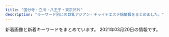 ```yaml
---
title: "国分寺・立川・八王子・東京郊外"
description: "キーワード別にの巨乳アジアン・チャイナエステ嬢情報をまとめました。"
---
```


新着画像と新着キーワードをまとめています。
2021年03月20日の情報です。

<DmmAffiliateIns />
<KeywordTable
  shops={
    [
    {
        "img_links": [
            "https://seifukuyuwaku.oks.bz/images/s_pick.jpg",
            "https://seifukuyuwaku.oks.bz/photos/sites/70/2020/12/2020121414441228.jpeg",
            "https://seifukuyuwaku.oks.bz/photos/sites/70/2020/12/2020121208024127.jpeg",
            "https://seifukuyuwaku.oks.bz/images/link.jpg",
            "https://seifukuyuwaku.oks.bz/photos/sites/70/2020/11/2020112406403480.jpg",
            "https://seifukuyuwaku.oks.bz/photos/sites/70/2020/11/2020113014024511.jpeg",
            "https://seifukuyuwaku.oks.bz/images/info.jpg",
            "https://seifukuyuwaku.oks.bz/images/s_ranking.png",
            "https://seifukuyuwaku.oks.bz/images/room2.jpg",
            "https://seifukuyuwaku.oks.bz/photos/sites/70/2020/12/202012251539104.jpeg",
            "https://seifukuyuwaku.oks.bz/photos/sites/70/2020/11/2020112406403396.jpg",
            "https://seifukuyuwaku.oks.bz/images/mobile.jpg",
            "https://seifukuyuwaku.oks.bz/images/s_staff.png",
            "https://seifukuyuwaku.oks.bz/photos/sites/70/2020/11/2020112504053939.jpg",
            "https://seifukuyuwaku.oks.bz/images/room1.jpg",
            "https://seifukuyuwaku.oks.bz/images/s_staff1.png",
            "https://seifukuyuwaku.oks.bz/images/top.png",
            "https://seifukuyuwaku.oks.bz/photos/sites/70/2020/11/2020112708472471.jpeg",
            "https://seifukuyuwaku.oks.bz/images/room3.jpg",
            "https://seifukuyuwaku.oks.bz/photos/sites/70/2020/12/2020121013104898.jpeg",
            "https://seifukuyuwaku.oks.bz/images/room4.jpg",
            "https://seifukuyuwaku.oks.bz/images/new.jpg",
            "https://seifukuyuwaku.oks.bz/images/s_news.png",
            "https://seifukuyuwaku.oks.bz/photos/sites/70/2020/12/2020122013355017.jpeg"
        ],
        "keywords": {
            "83": 1,
            "87": 1,
            "E": 1,
            "C": 4,
            "85": 1
        },
        "url": "https://seifukuyuwaku.oks.bz/",
        "station": "JR\u7acb\u5ddd\u99c5\u5357\u53e3",
        "name": "\u5236\u670d\u306e\u8a98\u60d1"
    },
    {
        "station": "JR\u8c4a\u7530\u99c5\u5317\u53e3",
        "url": "https://s-honey.uouono.com/",
        "keywords": {},
        "name": "\u7f8e\u7409\u7409 \u3046\u308b\u308b",
        "img_links": []
    },
    {
        "station": "JR\u7acb\u5ddd\u99c5\u5317\u53e3",
        "name": "\u7652\u3057\u30d7\u30e9\u30b9",
        "url": "http://www.iyashiplus.iesjp.com/",
        "keywords": {
            "D": 16,
            "87": 8,
            "86": 16,
            "C": 4
        },
        "img_links": [
            "http://www.iyashiplus.iesjp.com/files/006.jpg",
            "http://www.iyashiplus.iesjp.com/files/004.jpg",
            "http://www.iyashiplus.iesjp.com/images/nbj3.jpg",
            "http://www.iyashiplus.iesjp.com/images/s_staff01.jpg",
            "http://www.iyashiplus.iesjp.com/files/003.jpg",
            "http://www.iyashiplus.iesjp.com/images/s_link.jpg",
            "http://www.iyashiplus.iesjp.com/images/s_face.jpg",
            "http://www.iyashiplus.iesjp.com/images/mobile.jpg",
            "http://www.iyashiplus.iesjp.com/images/top.jpg",
            "http://www.iyashiplus.iesjp.com/images/top1.jpg",
            "http://www.iyashiplus.iesjp.com/images/s_info.jpg",
            "http://www.iyashiplus.iesjp.com/images/s_news.jpg",
            "http://www.iyashiplus.iesjp.com/images/end1.jpg",
            "http://www.iyashiplus.iesjp.com/images/1.jpg",
            "http://www.iyashiplus.iesjp.com/images/s_pick.jpg",
            "http://www.iyashiplus.iesjp.com/images/s_staff.jpg",
            "http://www.iyashiplus.iesjp.com/files/005.jpg",
            "http://www.iyashiplus.iesjp.com/files/007.jpg",
            "http://www.iyashiplus.iesjp.com/files/002.jpg",
            "http://www.iyashiplus.iesjp.com/images/nbj3_staff.jpg",
            "http://www.iyashiplus.iesjp.com/files/001.jpg"
        ]
    },
    {
        "keywords": {
            "E": 2,
            "86": 11,
            "D": 9,
            "C": 17
        },
        "station": "JR\u56fd\u5206\u5bfa\u99c5\u5357\u53e3",
        "name": "\u904b\u547d\u306e\u5973\u795e",
        "img_links": [
            "http://unmei.xyz/style/images/dt.jpg",
            "http://unmei.xyz/uploads/201207/1-20120F91552621.jpg",
            "http://unmei.xyz/style/images/top.png",
            "http://unmei.xyz/uploads/201012/1-201012101KV21.jpg",
            "http://unmei.xyz/uploads/201024/1-201024125031258.jpg",
            "http://unmei.xyz/style/images/staff_line.png",
            "http://unmei.xyz/uploads/201010/1-201010134113F3.png",
            "http://unmei.xyz/uploads/210319/1-21031Z931023Z.jpg",
            "http://unmei.xyz/plus/images/room5.jpg",
            "http://unmei.xyz/uploads/201109/1-201109133931237.jpg",
            "http://unmei.xyz/uploads/201010/1-20101013404MP.png",
            "http://unmei.xyz/uploads/210319/1-21031Z93051251.jpg",
            "http://unmei.xyz/uploads/210310/1-210310130413329.jpg",
            "http://unmei.xyz/style/images/room2.jpg",
            "http://unmei.xyz/uploads/201012/1-201012101RI06.jpg",
            "http://unmei.xyz/uploads/201204/1-20120413135K17.jpg",
            "http://unmei.xyz/uploads/201026/1-2010261G0393M.jpg",
            "http://unmei.xyz/style/images/mobile.jpg",
            "http://unmei.xyz/uploads/210319/1-21031Z9302T64.jpg",
            "http://unmei.xyz/uploads/201109/1-20110913395LL.jpg",
            "http://unmei.xyz/uploads/201204/1-201204131333327.jpg",
            "http://unmei.xyz/style/images/girl-z2.jpg",
            "http://unmei.xyz/uploads/201207/1-20120F91600P1.jpg",
            "http://unmei.xyz/uploads/210310/1-21031013031J40.jpg",
            "http://unmei.xyz/uploads/201012/1-201012101S5192.jpg",
            "http://unmei.xyz/uploads/201010/1-201010133944618.jpg",
            "http://unmei.xyz/style/images/room3.jpg",
            "http://unmei.xyz/uploads/201109/1-20110913400H13.jpg",
            "http://unmei.xyz/style/images/end.jpg",
            "http://unmei.xyz/uploads/210310/1-210310130402A6.jpg",
            "http://unmei.xyz/style/images/bj3.png",
            "http://unmei.xyz/style/images/girl-z1.jpg",
            "http://unmei.xyz/uploads/201207/1-20120F91545951.jpg",
            "http://unmei.xyz/style/images/room1.jpg",
            "http://unmei.xyz/style/images/room4.jpg",
            "http://unmei.xyz/uploads/201204/1-2012041314051K.jpg"
        ],
        "url": "http://unmei.xyz/"
    },
    {
        "img_links": [
            "http://bijin.estms.info/up/newsimg/20201005203657thumbnail_IMG_6687.jpg",
            "http://bijin.estms.info/up/uploads/20190430121942RCKF3078.jpg",
            "http://bijin.estms.info/up/uploads/20210304174315yy1.jpg",
            "http://bijin.estms.info/images/r1.jpg",
            "http://bijin.estms.info/up/uploads/20201008173812y1.jpg",
            "http://bijin.estms.info/up/uploads/20200406213527yuna1.jpg",
            "http://bijin.estms.info/up/uploads/20190602230156image.jpeg",
            "http://bijin.estms.info/images/r3.jpg",
            "http://bijin.estms.info/up/uploads/20201016170513h.jpg",
            "http://bijin.estms.info/up/newsimg/20200828113003m23.jpg",
            "http://bijin.estms.info/up/uploads/20190824212918LJJT6902.jpg",
            "http://bijin.estms.info/up/uploads/20191028175611nene.jpg",
            "http://bijin.estms.info/up/uploads/20191213191915F8D7E171-6B72-4E9D-BAE6-95764C2481B9.jpeg",
            "http://bijin.estms.info/up/newsimg/20200903153747mmexport1599113750950.jpg",
            "http://bijin.estms.info/up/uploads/20200406213449ai1.jpg",
            "http://bijin.estms.info/up/uploads/20190430125157XTFS2133.jpg",
            "http://bijin.estms.info/images/r4.jpg",
            "http://bijin.estms.info/up/newsimg/20201016160747mmexport1602828878412_mr1602829328944_mh1602831616134.jpg",
            "http://bijin.estms.info/up/uploads/20200121001247FF252499-7BDC-480E-BC20-F0D33285CC2B.jpeg",
            "http://bijin.estms.info/images/tel.png",
            "http://bijin.estms.info/up/uploads/20200730001205eri.jpg",
            "http://bijin.estms.info/up/uploads/2019121319191596C90C3E-6F98-4408-8DB6-F1278D52BEF8.jpeg",
            "http://bijin.estms.info/up/uploads/20200828112826m23.jpg",
            "http://bijin.estms.info/up/uploads/20191015072706274D8AA4-F27F-41E1-B40F-28CEEDCC8339.jpeg",
            "http://bijin.estms.info/up/uploads/20190310191122emi.jpg",
            "http://bijin.estms.info/up/uploads/20190824212918DWZR9680.jpg",
            "http://bijin.estms.info/up/newsimg/20201219120625mmexport1608274227813_mr1608275553768.jpg",
            "http://bijin.estms.info/up/uploads/20191118072051423B39CB-95FB-4F88-B6F9-237745081B01.jpeg",
            "http://bijin.estms.info/up/uploads/2020113007261912.jpg",
            "http://bijin.estms.info/up/newsimg/20210303031951mmexport1614662969615_mr1614705824817_mh1614708399542.jpg",
            "http://bijin.estms.info/up/newsimg/20210217123132MYXJ_20210209211243608_fast_mh1613462872557.jpg",
            "http://bijin.estms.info/up/newsimg/20201215212952B612Kaji_20201203_130112_040_mh1606968582446.jpg",
            "http://bijin.estms.info/up/uploads/20200117072212A6B1AABA-580A-476E-9289-473C6EBAEAEA.jpeg",
            "http://bijin.estms.info/up/uploads/20190512145422ai.jpg",
            "http://bijin.estms.info/up/uploads/20191106204707A3EB6328-3B05-4BE7-8E96-27A1C6F46231.jpeg",
            "http://bijin.estms.info/up/uploads/20201008173803y.jpg",
            "http://bijin.estms.info/up/uploads/20210304135705r4.jpg",
            "http://bijin.estms.info/up/newsimg/20200819201702mmexport1597835440425.jpg",
            "http://bijin.estms.info/up/uploads/20191118072033DC193570-75FC-4101-8931-9917C4584482.jpeg",
            "http://bijin.estms.info/up/uploads/20210304174253yum.jpg",
            "http://bijin.estms.info/up/uploads/20201220222426y.jpg",
            "http://bijin.estms.info/up/uploads/20201005203401thumbnail_IMG_6686.jpg",
            "http://bijin.estms.info/up/newsimg/20201128150654mmexport1606540655903.jpg",
            "http://bijin.estms.info/images/t2.jpg",
            "http://bijin.estms.info/up/uploads/2020012010213518DC6BF5-40C1-4A5F-88A9-48EFDA79AC27.jpeg",
            "http://bijin.estms.info/up/uploads/20180107000626image.jpeg",
            "http://bijin.estms.info/up/uploads/202001201021517F471254-F426-4D22-8198-E0392BEB2618.jpeg",
            "http://bijin.estms.info/up/uploads/20201005203352thumbnail_IMG_6687.jpg",
            "http://bijin.estms.info/up/uploads/20190829230957hani.jpg",
            "http://bijin.estms.info/images/r2.jpg",
            "http://bijin.estms.info/up/uploads/201910170721068B044B14-FAA2-4575-B987-3D0C526278FB.jpeg",
            "http://bijin.estms.info/up/newsimg/20200903153922mmexport1599101488007_mr1599101863202.jpg",
            "http://bijin.estms.info/up/newsimg/20201130213044yum.jpg",
            "http://bijin.estms.info/up/uploads/201911180721076EB6EE65-B4D3-49CC-B10D-FFCADDD8F51D.jpeg",
            "http://bijin.estms.info/up/uploads/201911051624233BB9B4A5-25B8-4ACA-A6C4-B819FAC4075C.jpeg",
            "http://bijin.estms.info/up/uploads/20201217003849rr.jpg",
            "http://bijin.estms.info/up/uploads/20190831100054image.jpeg",
            "http://bijin.estms.info/up/uploads/20200903200139IMG_6628.jpg",
            "http://bijin.estms.info/up/uploads/20201220222426yu.jpg",
            "http://bijin.estms.info/up/uploads/20200406213536yuna.jpg",
            "http://bijin.estms.info/up/uploads/20210127185116sara2.jpg",
            "http://bijin.estms.info/up/uploads/20190626204244naa.jpg",
            "http://bijin.estms.info/up/uploads/20190602230214image.jpeg",
            "http://bijin.estms.info/up/uploads/20191002121121328B75FF-E54B-4F1A-999B-05804A859FE6.jpeg",
            "http://bijin.estms.info/up/uploads/2020011123332722.jpg",
            "http://bijin.estms.info/up/uploads/2020113007261911.jpg",
            "http://bijin.estms.info/up/uploads/202002032232405E8F4BDF-8802-4EBC-A1EF-AD51378519E7.jpeg",
            "http://bijin.estms.info/up/uploads/20210304174335yy.jpg",
            "http://bijin.estms.info/up/uploads/20200819222125mik.jpg",
            "http://bijin.estms.info/up/uploads/20191213191915E4816BC5-8C62-407B-A6ED-C87D0F0F46EC.jpeg",
            "http://bijin.estms.info/up/uploads/20200819222125miko.jpg",
            "http://bijin.estms.info/up/uploads/20190611075455image.jpeg",
            "http://bijin.estms.info/up/uploads/20190310191122emi1.jpg",
            "http://bijin.estms.info/up/uploads/2019110620470700D464B9-FADE-417C-B2D3-ADCCA8F79F09.jpeg",
            "http://bijin.estms.info/up/uploads/20191017072128216A9A55-5AC4-4940-835D-FB551634C6E6.jpeg",
            "http://bijin.estms.info/up/uploads/202002032232405330A00F-9036-47F6-9444-FEF00ACC443C.jpeg",
            "http://bijin.estms.info/up/uploads/201912021030562C17E879-4CFB-416F-A8C4-2951B0F2205B.jpeg",
            "http://bijin.estms.info/up/uploads/20210304135705r3.jpg",
            "http://bijin.estms.info/images/top_pickup.png",
            "http://bijin.estms.info/up/uploads/20190424151005haru.jpg",
            "http://bijin.estms.info/up/uploads/202005180731156A797D2C-B69E-4345-B776-BA05CAB5E487.jpeg",
            "http://bijin.estms.info/up/uploads/20200406213457ai.jpg",
            "http://bijin.estms.info/up/uploads/20200712231007yuri.jpg",
            "http://bijin.estms.info/up/uploads/20191002121102E9E57D38-E21B-4027-92DB-F139042F686A.jpeg",
            "http://bijin.estms.info/up/uploads/2020011707213997E7D3ED-E846-45D2-BE23-3A9EA27C99E5.jpeg",
            "http://bijin.estms.info/up/uploads/20210127185116sara.jpg",
            "http://bijin.estms.info/up/uploads/20190626204244naaa.jpg",
            "http://bijin.estms.info/up/uploads/20210304174301ym.jpg",
            "http://bijin.estms.info/up/uploads/20200406213506raki.jpg",
            "http://bijin.estms.info/up/uploads/20201217003900rr1.jpg",
            "http://bijin.estms.info/up/uploads/201910150727064AEE5CC2-79ED-4E66-9DE0-B5C435D880C2.jpeg",
            "http://bijin.estms.info/up/uploads/202001210012472FD8035D-E181-4CC8-91C9-411154468BE0.jpeg",
            "http://bijin.estms.info/up/uploads/201912132254460EDB9A1F-C26F-42D3-9D9F-4859D6ACF118.jpeg",
            "http://bijin.estms.info/up/uploads/2020011123383520181216000901sor.jpg",
            "http://bijin.estms.info/up/uploads/20191014225239rina.jpg",
            "http://bijin.estms.info/up/uploads/20210218144912ai.jpg",
            "http://bijin.estms.info/up/uploads/20190611075507image.jpeg",
            "http://bijin.estms.info/up/uploads/20190424151005har.jpg"
        ],
        "station": "\u4e45\u7c73\u5ddd\u99c5\u5357\u53e3",
        "keywords": {},
        "name": "\u30d4\u30f3\u30af\u30ac\u30fc\u30eb",
        "url": "http://bijin.estms.info/"
    },
    {
        "keywords": {},
        "img_links": [
            "https://static.wixstatic.com/media/cda177_97b39967e0fb4860b7ddf1b402516741~mv2_d_5760_3840_s_4_2.jpg",
            "https://static.wixstatic.com/media/49fc95_444f73c8dba945fab71a1648f25a9e58~mv2_d_6000_3376_s_4_2.jpg",
            "https://static.wixstatic.com/media/49fc95_2899b6e0ea7a4cc7b95b99f6fe67d30e~mv2_d_3801_2207_s_2.jpeg",
            "https://static.wixstatic.com/media/49fc95_0f2106c630074f6dbce7d28fd3f5bc84~mv2_d_6000_3376_s_4_2.jpg",
            "https://static.wixstatic.com/media/cda177_ff0f23b7b7ab47e5a5504bddb2fee88a~mv2_d_7040_3733_s_4_2.jpg"
        ],
        "url": "https://www.akasuriya.org/",
        "station": "JR\u516b\u738b\u5b50\u99c5\u5317\u53e3",
        "name": "\u30a2\u30ab\u30b9\u30ea\u5c4b"
    },
    {
        "url": "http://hignterletter.tokyo/",
        "station": "JR\u7acb\u5ddd\u99c5\u5317\u53e3",
        "keywords": {},
        "img_links": [],
        "name": "\u6708\u306e\u3046\u3055\u304e"
    },
    {
        "keywords": {},
        "name": "\u30d0\u30cb\u30e9",
        "img_links": [
            "http://www.banira-esthe.xyz/images/index-miru_03.jpg",
            "http://www.banira-esthe.xyz/images/top/t4.jpg",
            "http://www.banira-esthe.xyz/images/top/t2.png",
            "http://www.banira-esthe.xyz/images/sys2.jpg",
            "http://www.banira-esthe.xyz/images/nav/zhuyi.jpg",
            "http://www.banira-esthe.xyz/images/staff/4/2.jpg",
            "http://www.banira-esthe.xyz/images/index-miru_21.jpg",
            "http://www.banira-esthe.xyz/images/staff/4/yuyu2.jpg",
            "http://www.banira-esthe.xyz/images/staff/neinei2.jpg",
            "http://www.banira-esthe.xyz/images/images/images/news_01.jpg",
            "http://www.banira-esthe.xyz/images/nav/nav-staff.jpg",
            "http://www.banira-esthe.xyz/images/nav/nav-sys.jpg",
            "http://www.banira-esthe.xyz/images/staff/4/yuri.jpg",
            "http://www.banira-esthe.xyz/images/s-bian.png",
            "http://www.banira-esthe.xyz/images/top/t6.jpg",
            "http://www.banira-esthe.xyz/images/nav/nav-job.jpg",
            "http://www.banira-esthe.xyz/images/images/images/news_03.jpg",
            "http://www.banira-esthe.xyz/images/index-miru_18.jpg",
            "http://www.banira-esthe.xyz/images/index-miru_06.jpg",
            "http://www.banira-esthe.xyz/images/top/t3.png",
            "http://www.banira-esthe.xyz/images/staff/4/ayumi.png",
            "http://www.banira-esthe.xyz/images/staff/2/miki.jpg",
            "http://www.banira-esthe.xyz/images/staff/4/mari.jpg"
        ],
        "url": "http://www.banira-esthe.xyz/",
        "station": "\u4fdd\u8c37\u99c5\u5357\u53e3"
    },
    {
        "station": "JR\u516b\u738b\u5b50\u99c5\u5317\u53e3",
        "name": "Rouge \uff5e\u30eb\u30fc\u30b8\u30e5\uff5e",
        "img_links": [
            "https://hachioji-mensesthe.com/images/qrcode.png",
            "https://hachioji-mensesthe.com/staff/riri-l3.jpg",
            "https://hachioji-mensesthe.com/staff/yuyu-l2.jpg",
            "https://hachioji-mensesthe.com/icon/twitter.png",
            "https://hachioji-mensesthe.com/staff/risa-s3.jpg",
            "https://hachioji-mensesthe.com/staff/riri-l2.jpg",
            "https://hachioji-mensesthe.com/staff/yuyu-top.jpg",
            "https://hachioji-mensesthe.com/staff/riri-s1.jpg",
            "https://hachioji-mensesthe.com/staff/risa-l3.jpg",
            "https://hachioji-mensesthe.com/staff/miki-l2.jpg",
            "https://hachioji-mensesthe.com/staff/riri-s3.jpg",
            "https://hachioji-mensesthe.com/icon/yelp.png",
            "https://hachioji-mensesthe.com/images/main-sp.jpg",
            "https://hachioji-mensesthe.com/icon/line.png",
            "https://hachioji-mensesthe.com/staff/rie-l2.jpg",
            "https://hachioji-mensesthe.com/staff/yuyu-s3.jpg",
            "https://hachioji-mensesthe.com/images/esthe4.jpg",
            "https://hachioji-mensesthe.com/images/esthe2.jpg",
            "https://hachioji-mensesthe.com/staff/riri-s2.jpg",
            "https://hachioji-mensesthe.com/images/header3.png",
            "https://hachioji-mensesthe.com/staff/yuyu-l1.jpg",
            "https://hachioji-mensesthe.com/staff/miki-l1.jpg",
            "https://hachioji-mensesthe.com/images/main1.jpg",
            "https://hachioji-mensesthe.com/icon/facebook.png",
            "https://hachioji-mensesthe.com/staff/nana-s2.jpg",
            "https://hachioji-mensesthe.com/staff/miki-s1.jpg",
            "https://hachioji-mensesthe.com/massage/2020/12/20/rie-s2.jpg",
            "https://hachioji-mensesthe.com/staff/risa-s2.jpg",
            "https://hachioji-mensesthe.com/staff/rie-l1.jpg",
            "https://hachioji-mensesthe.com/staff/riri-l1.jpg",
            "https://hachioji-mensesthe.com/staff/risa-l2.jpg",
            "https://hachioji-mensesthe.com/staff/risa-top.jpg",
            "https://hachioji-mensesthe.com/room/room-l2.jpg",
            "https://hachioji-mensesthe.com/staff/rie-s1.jpg",
            "https://hachioji-mensesthe.com/images/clear.png",
            "https://hachioji-mensesthe.com/footer/footer-tel.png",
            "https://hachioji-mensesthe.com/staff/miki-l3.jpg",
            "https://hachioji-mensesthe.com/room/room-l4.jpg",
            "https://hachioji-mensesthe.com/staff/rie-s2.jpg",
            "https://hachioji-mensesthe.com/staff/risa-l1.jpg",
            "https://hachioji-mensesthe.com/staff/yuyu-s1.jpg",
            "https://hachioji-mensesthe.com/staff/miki-top.jpg",
            "https://hachioji-mensesthe.com/staff/risa-s1.jpg",
            "https://hachioji-mensesthe.com/massage/2020/12/09/L.png",
            "https://hachioji-mensesthe.com/room/room-l1.jpg",
            "https://hachioji-mensesthe.com/footer/footer-line.png",
            "https://hachioji-mensesthe.com/staff/yuyu-s2.jpg",
            "https://hachioji-mensesthe.com/staff/miki-s3.jpg",
            "https://hachioji-mensesthe.com/massage/2020/12/30/risa-s1.jpg",
            "https://hachioji-mensesthe.com/images/esthe1.jpg",
            "https://hachioji-mensesthe.com/room/room-l3.jpg",
            "https://hachioji-mensesthe.com/staff/miki-s2.jpg",
            "https://hachioji-mensesthe.com/footer/footer-staff.png",
            "https://hachioji-mensesthe.com/staff/yuyu-l3.jpg",
            "https://hachioji-mensesthe.com/images/esthe3.jpg"
        ],
        "keywords": {
            "85": 6,
            "88": 6,
            "86": 12,
            "90": 6
        },
        "url": "https://hachioji-mensesthe.com/"
    },
    {
        "img_links": [
            "http://lucky-day.jpn.vin/photos/sites/70/2020/10/2020102813214196.jpg",
            "http://lucky-day.jpn.vin/images/acc2.jpg",
            "http://lucky-day.jpn.vin/images/r03.jpg",
            "http://lucky-day.jpn.vin/images/r04.jpg",
            "http://lucky-day.jpn.vin/images/infor.png",
            "http://lucky-day.jpn.vin/photos/sites/70/2020/11/2020112316215988.jpg",
            "http://lucky-day.jpn.vin/images/acc1.jpg",
            "http://lucky-day.jpn.vin/images/r02.jpg",
            "http://lucky-day.jpn.vin/photos/sites/70/2021/02/2021022412332831.jpg",
            "http://lucky-day.jpn.vin/images/acc3.jpg",
            "http://lucky-day.jpn.vin/photos/sites/70/2020/07/2020073005191860.jpg",
            "http://lucky-day.jpn.vin/photos/sites/70/2020/11/2020110217103786.jpg",
            "http://lucky-day.jpn.vin/images/tit-new.png",
            "http://lucky-day.jpn.vin/photos/sites/70/2020/11/2020112213351418.jpg",
            "http://lucky-day.jpn.vin/images/r01.jpg",
            "http://lucky-day.jpn.vin/images/top.png",
            "http://lucky-day.jpn.vin/images/tit-gat.png",
            "http://lucky-day.jpn.vin/photos/sites/70/2020/12/2020122415521749.jpg",
            "http://lucky-day.jpn.vin/photos/sites/70/2020/10/2020102716195949.jpg",
            "http://lucky-day.jpn.vin/images/tit-pick.png",
            "http://lucky-day.jpn.vin/photos/sites/70/2020/11/2020112516280331.jpg",
            "http://lucky-day.jpn.vin/images/tit-infor.png",
            "http://lucky-day.jpn.vin/images/acc4.jpg",
            "http://lucky-day.jpn.vin/photos/sites/70/2021/02/2021021717523936.jpg",
            "http://lucky-day.jpn.vin/images/tite-staff.png"
        ],
        "url": "http://lucky-day.jpn.vin/",
        "keywords": {
            "85": 50,
            "E": 20,
            "86": 30,
            "87": 20,
            "C": 16,
            "D": 80
        },
        "name": "Lucky Day",
        "station": "JR\u7acb\u5ddd\u99c5\u5357\u53e3"
    },
    {
        "station": "JR\u516b\u738b\u5b50\u99c5\u5317\u53e3",
        "name": "Dear",
        "keywords": {
            "\u5de8\u4e73": 24,
            "\u4e73": 24,
            "E": 2,
            "D": 30,
            "C": 3
        },
        "url": "https://dear.tyo.cm/",
        "img_links": [
            "https://dear.tyo.cm/photos/sites/45/2021/03/2021030814171875.jpeg",
            "https://dear.tyo.cm/images/s_staff.jpg",
            "https://dear.tyo.cm/photos/sites/45/2021/03/2021030910283925.jpeg",
            "https://dear.tyo.cm/photos/sites/45/2021/03/2021031514503951.jpeg",
            "https://dear.tyo.cm/photos/sites/45/2021/03/2021031514284231.jpeg",
            "https://dear.tyo.cm/images/paypay.jpg",
            "https://dear.tyo.cm/images/link1.jpg",
            "https://dear.tyo.cm/photos/sites/45/2020/11/2020111212330332.jpeg",
            "https://dear.tyo.cm/images/1.jpg",
            "https://dear.tyo.cm/photos/sites/45/2021/02/2021022412564061.jpeg",
            "https://dear.tyo.cm/images/s_info.jpg",
            "https://dear.tyo.cm/photos/sites/45/2021/03/2021030502351960.jpeg",
            "https://dear.tyo.cm/images/staff0.jpg",
            "https://dear.tyo.cm/images/s_link.jpg",
            "https://dear.tyo.cm/images/room2.jpg",
            "https://dear.tyo.cm/photos/sites/45/2021/03/2021030923384449.jpeg",
            "https://dear.tyo.cm/images/member.jpg",
            "https://dear.tyo.cm/images/amore.jpg",
            "https://dear.tyo.cm/images/room4.jpg",
            "https://esta-kanto.com/img/kanto/esta-200_40.jpg",
            "https://dear.tyo.cm/images/bj3.jpg",
            "https://dear.tyo.cm/photos/sites/45/2020/07/2020071014255597.jpeg",
            "https://dear.tyo.cm/images/room3.jpg",
            "https://dear.tyo.cm/images/top.jpg",
            "https://dear.tyo.cm/photos/sites/45/2021/03/2021032017410551.jpg",
            "https://dear.tyo.cm/photos/sites/45/2021/03/2021031923414695.jpeg",
            "https://dear.tyo.cm/images/koko_200x40.png",
            "https://dear.tyo.cm/images/bj1.jpg",
            "https://dear.tyo.cm/images/room1.jpg",
            "https://dear.tyo.cm/images/info2.jpg",
            "https://dear.tyo.cm/photos/sites/45/2021/03/2021031501311420.jpeg",
            "https://dear.tyo.cm/photos/sites/45/2020/11/2020112322361320.jpeg"
        ]
    },
    {
        "keywords": {
            "86": 2,
            "E": 1,
            "87": 6,
            "D": 7,
            "90": 1,
            "89": 1,
            "F": 2,
            "85": 1,
            "C": 8
        },
        "name": "Girls",
        "station": "JR\u56fd\u5206\u5bfa\u99c5\u5357\u53e3",
        "url": "http://www.girls.esjp.info/",
        "img_links": [
            "http://www.girls.esjp.info/files/001.jpg",
            "http://www.girls.esjp.info/img/staff_bottom.jpg",
            "http://www.girls.esjp.info/img/staff_top.jpg",
            "http://www.girls.esjp.info/files/012-02.jpg",
            "http://www.girls.esjp.info/img/telpnone.png",
            "http://www.girls.esjp.info/files/012.jpg",
            "http://www.girls.esjp.info/img/rsubt2.png",
            "http://www.girls.esjp.info/img/rsubt4.png",
            "http://www.girls.esjp.info/files/013-02.jpg",
            "http://www.girls.esjp.info/img/rsubt7.png",
            "http://www.girls.esjp.info/files/028-03.jpg",
            "http://www.girls.esjp.info/files/021-03.jpg",
            "http://www.girls.esjp.info/files/002-02.jpg",
            "http://www.girls.esjp.info/files/002-03.jpg",
            "http://www.girls.esjp.info/files/026.jpg",
            "http://www.girls.esjp.info/files/043-03.jpg",
            "http://www.girls.esjp.info/files/012-03.jpg",
            "http://www.girls.esjp.info/img/rsubt6.png",
            "http://www.girls.esjp.info/files/003-02.jpg",
            "http://www.girls.esjp.info/files/028.jpg",
            "http://www.girls.esjp.info/img/rsubt5.png",
            "http://www.girls.esjp.info/files/028-02.jpg",
            "http://www.girls.esjp.info/files/044.jpg",
            "http://www.girls.esjp.info/img/rsubt3.png",
            "http://www.girls.esjp.info/files/044-02.jpg",
            "http://www.girls.esjp.info/files/007-03.jpg",
            "http://www.girls.esjp.info/files/021-02.jpg",
            "http://www.girls.esjp.info/img/head.jpg",
            "http://www.girls.esjp.info/img/rsubt1.png",
            "http://www.girls.esjp.info/files/021.jpg",
            "http://www.girls.esjp.info/files/010.jpg",
            "http://www.girls.esjp.info/files/002.jpg",
            "http://www.girls.esjp.info/files/007.jpg",
            "http://www.girls.esjp.info/files/005-02.jpg",
            "http://www.girls.esjp.info/files/043.jpg",
            "http://www.girls.esjp.info/files/043-02.jpg",
            "http://www.girls.esjp.info/files/010-02.jpg",
            "http://www.girls.esjp.info/files/001-03.jpg",
            "http://www.girls.esjp.info/files/044-03.jpg",
            "http://www.girls.esjp.info/files/010-03.jpg",
            "http://www.girls.esjp.info/files/003-03.jpg",
            "http://www.girls.esjp.info/files/026-02.jpg",
            "http://www.girls.esjp.info/img/sys.jpg",
            "http://www.girls.esjp.info/files/026-03.jpg",
            "http://www.girls.esjp.info/files/013.jpg",
            "http://www.girls.esjp.info/files/001-02.jpg",
            "http://www.girls.esjp.info/files/003.jpg",
            "http://www.girls.esjp.info/files/005.jpg",
            "http://www.girls.esjp.info/files/013-03.jpg",
            "http://www.girls.esjp.info/files/005-03.jpg",
            "http://www.girls.esjp.info/files/007-02.jpg"
        ]
    },
    {
        "name": "\u6ce1\u59eb",
        "keywords": {
            "87": 2,
            "C": 1,
            "D": 6,
            "86": 7,
            "E": 2
        },
        "station": "JR\u62dd\u5cf6\u99c5\u5357\u53e3",
        "img_links": [
            "http://eurynome-est.xyz/images/cg03.jpg",
            "http://eurynome-est.xyz/images/top001.png",
            "http://eurynome-est.xyz/images/nav-002.png",
            "http://eurynome-est.xyz/images/tel.png",
            "http://eurynome-est.xyz/images/cg04.jpg",
            "http://eurynome-est.xyz/images/cg06.jpg",
            "http://eurynome-est.xyz/images/cg08.jpg",
            "http://eurynome-est.xyz/images/cg01.jpg",
            "http://eurynome-est.xyz/images/nav-001.png",
            "http://eurynome-est.xyz/images/cg02.jpg",
            "http://eurynome-est.xyz/images/cg09.jpg",
            "http://eurynome-est.xyz/images/no.png",
            "http://eurynome-est.xyz/images/nav-003.png",
            "http://eurynome-est.xyz/images/cg05.jpg",
            "http://eurynome-est.xyz/images/nav-005.png",
            "http://eurynome-est.xyz/images/nav-006.png",
            "http://eurynome-est.xyz/images/nav-004.png",
            "http://eurynome-est.xyz/images/cg07.jpg"
        ],
        "url": "http://eurynome-est.xyz/"
    },
    {
        "station": "JR\u8c4a\u7530\u99c5\u5317\u53e3",
        "name": "\u30e9\u30d9\u30f3\u30c0\u30fc",
        "img_links": [
            "http://esthe-massage.in.net/img/acct.jpg",
            "http://esthe-massage.in.net/img/r3.jpg",
            "http://esthe-massage.in.net/img/stat.jpg",
            "http://esthe-massage.in.net/img/r1.jpg",
            "http://esthe-massage.in.net/img/sta2.jpg",
            "http://esthe-massage.in.net/img/sta3.jpg",
            "http://esthe-massage.in.net/img/r2.jpg",
            "http://esthe-massage.in.net/img/fla.jpg",
            "http://esthe-massage.in.net/img/lint.jpg",
            "http://esthe-massage.in.net/img/top.jpg",
            "http://esthe-massage.in.net/img/root.jpg",
            "http://esthe-massage.in.net/img/st3.jpg",
            "http://esthe-massage.in.net/img/sta1.jpg",
            "http://esthe-massage.in.net/img/st2.jpg",
            "http://esthe-massage.in.net/img/st5.jpg",
            "http://esthe-massage.in.net/img/st1.jpg",
            "http://esthe-massage.in.net/img/rect.jpg"
        ],
        "url": "http://esthe-massage.in.net/",
        "keywords": {
            "86": 5,
            "87": 2
        }
    },
    {
        "station": "JR\u516b\u738b\u5b50\u99c5",
        "name": "Diamond",
        "url": "http://dia-mond.work/",
        "keywords": {
            "F": 14,
            "85": 8,
            "89": 2,
            "D": 24,
            "88": 4,
            "90": 8,
            "87": 8,
            "86": 10,
            "E": 18
        },
        "img_links": [
            "http://dia-mond.work/images/recruit/nagare_01.jpg",
            "http://dia-mond.work/staff/yumi1.jpg",
            "http://dia-mond.work/images/icon_ranking_01.png",
            "http://dia-mond.work/images/recruit/nagare_02.jpg",
            "http://dia-mond.work/images/icon_ranking_03.png",
            "http://dia-mond.work/images/recruit/point_04.png",
            "http://dia-mond.work/images/recruit/point_08.png",
            "http://dia-mond.work/images/head_therapist.jpg",
            "http://dia-mond.work/images/recruit/nagare_07.png",
            "http://dia-mond.work/images/sw_home.png",
            "http://dia-mond.work/images/recruit/point_03.png",
            "http://dia-mond.work/images/no_image.jpg",
            "http://dia-mond.work/images/mainvisual_02.jpg",
            "http://dia-mond.work/images/recruit/nagare_05.png",
            "http://dia-mond.work/images/recruit/req_03.jpg",
            "http://dia-mond.work/images/head_interior.jpg",
            "http://dia-mond.work/images/mainvisual_01_s.jpg",
            "http://dia-mond.work/staff/emi1.jpg",
            "http://dia-mond.work/staff/yuri1.jpg",
            "http://dia-mond.work/staff/miho1.jpg",
            "http://dia-mond.work/images/recruit/message_03.png",
            "http://dia-mond.work/images/icon_ranking_02.png",
            "http://dia-mond.work/images/icon_ranking_04.png",
            "http://dia-mond.work/images/recruit/point_07.png",
            "http://dia-mond.work/staff/yuka1.jpg",
            "http://dia-mond.work/images/icon_new.png",
            "http://dia-mond.work/images/mainvisual_01.jpg",
            "http://dia-mond.work/staff/aoi1.jpg",
            "http://dia-mond.work/images/recruit/sp_mainvisual.jpg",
            "http://dia-mond.work/images/recruit/nagare_06.png",
            "http://dia-mond.work/images/recruit/nagare_03.jpg",
            "http://dia-mond.work/images/sw_tel.png",
            "http://dia-mond.work/images/recruit/point_09.png",
            "http://dia-mond.work/images/recruit/point_06.png",
            "http://dia-mond.work/images/mainvisual_02_s.jpg",
            "http://dia-mond.work/images/trigger.jpg",
            "http://dia-mond.work/images/recruit/point_05.png",
            "http://dia-mond.work/staff/runa1.jpg",
            "http://dia-mond.work/staff/hitomi1.jpg"
        ]
    },
    {
        "station": "JR\u65b0\u79cb\u6d25\u99c5",
        "keywords": {
            "H": 1,
            "\u30bb\u30af\u30b7\u30fc": 1,
            "G": 1
        },
        "name": "Aroma Pure",
        "url": "http://uimopgh.xyz/",
        "img_links": [
            "http://uimopgh.xyz/uploads/201029/1-2010291113422J.jpg",
            "http://uimopgh.xyz/static/picture/vis_theptframe.png",
            "http://uimopgh.xyz/uploads/201029/1-201029111354604.jpg",
            "http://uimopgh.xyz/uploads/201030/1-201030103956393.jpg",
            "http://uimopgh.xyz/static/picture/eputr6bhw8dj2l1.jpg",
            "http://uimopgh.xyz/uploads/201028/1-20102Q25212418.jpg",
            "http://uimopgh.xyz/static/picture/sxiipvuhchfndhi.jpg",
            "http://uimopgh.xyz/uploads/201029/1-20102911141G32.jpg",
            "http://uimopgh.xyz/uploads/201028/1-20102Q2515NB.jpg",
            "http://uimopgh.xyz/static/picture/g-18-1-825x510.png",
            "http://uimopgh.xyz/static/picture/icon_new.png",
            "http://uimopgh.xyz/uploads/201028/1-20102Q25105205.jpg",
            "http://uimopgh.xyz/uploads/201029/1-20102911131QE.jpg",
            "http://uimopgh.xyz/static/picture/xflkoxorbu5grzm.jpg",
            "http://uimopgh.xyz/uploads/201029/1-2010291F00E16.jpg",
            "http://uimopgh.xyz/uploads/201029/1-20102911130K00.jpg",
            "http://uimopgh.xyz/uploads/201029/1-201029111330B3.jpg",
            "http://uimopgh.xyz/static/picture/4ukiopgrtlrtare.png",
            "http://uimopgh.xyz/uploads/201029/1-201029111405923.jpg"
        ]
    },
    {
        "img_links": [
            "https://es-cream.tokyo/wp-content/uploads/2020/07/WeChat-Image_20200703123637.jpg",
            "https://es-cream.tokyo/wp-content/uploads/2020/02/WeChat-Image_20200210121531.jpg",
            "https://es-cream.tokyo/wp-content/themes/template-salon2/images/main-img3.jpg",
            "https://es-cream.tokyo/wp-content/themes/template-salon2/images/campaign-bnr.png",
            "https://es-cream.tokyo/wp-content/uploads/2021/02/WeChat-Image_20210218174257-200x300.jpg",
            "https://es-cream.tokyo/wp-content/uploads/2020/03/WeChat-Image_20200311180447.jpg",
            "https://es-cream.tokyo/wp-content/uploads/2021/01/WeChat-Image_20210112112948.jpg",
            "https://es-cream.tokyo/wp-content/themes/template-salon2/images/main-img2.jpg",
            "https://es-cream.tokyo/wp-content/uploads/2019/03/WeChat-Image_20190330130038.jpg",
            "https://es-cream.tokyo/wp-content/uploads/2021/02/WeChat-Image_20210218174311.jpg",
            "https://es-cream.tokyo/wp-content/uploads/2019/08/WeChat-Image_20190827142201.jpg",
            "https://es-cream.tokyo/wp-content/themes/template-salon2/images/news-ttl.jpg",
            "https://es-cream.tokyo/wp-content/uploads/2019/02/WeChat-Image_20190201215504.jpg",
            "https://es-cream.tokyo/wp-content/uploads/2019/06/WeChat-Image_20190607173911.jpg",
            "https://es-cream.tokyo/wp-content/uploads/2019/05/WeChat-Image_20190517141814.jpg",
            "https://es-cream.tokyo/wp-content/uploads/2019/03/WeChat-Image_20190330130050.jpg",
            "https://es-cream.tokyo/wp-content/uploads/2020/08/WeChat-Image_20200829205256.jpg",
            "https://es-cream.tokyo/wp-content/uploads/2020/12/WeChat-Image_20201211200327.jpg",
            "https://es-cream.tokyo/wp-content/uploads/2019/07/WeChat-Image_20190706201522.jpg",
            "https://es-cream.tokyo/wp-content/uploads/2019/05/WeChat-Image_20190517141814-422x750.jpg",
            "https://es-cream.tokyo/wp-content/uploads/2020/08/WeChat-Image_20200829205301.jpg",
            "https://es-cream.tokyo/wp-content/uploads/2019/05/WeChat-Image_20190517141820.jpg",
            "https://es-cream.tokyo/wp-content/uploads/2019/11/WeChat-Image_20191125122405.jpg",
            "https://es-cream.tokyo/wp-content/uploads/2020/02/WeChat-Image_20200210121526.jpg",
            "https://es-cream.tokyo/wp-content/uploads/2020/04/WeChat-Image_20200413174323.jpg",
            "https://es-cream.tokyo/wp-content/uploads/2019/03/WeChat-Image_20190330130038-698x1024.jpg",
            "https://es-cream.tokyo/wp-content/themes/template-salon2/images/info.png",
            "https://es-cream.tokyo/wp-content/uploads/2019/09/WeChat-Image_20190911125852.jpg",
            "https://es-cream.tokyo/wp-content/uploads/2020/08/WeChat-Image_20200829205256-200x300.jpg",
            "https://es-cream.tokyo/wp-content/uploads/2019/09/WeChat-Image_20191017130455-200x300.jpg",
            "https://es-cream.tokyo/wp-content/themes/template-salon2/images/main-img.jpg",
            "https://es-cream.tokyo/wp-content/uploads/2020/10/WeChat-Image_20201016173923-500x750.jpg",
            "https://es-cream.tokyo/wp-content/uploads/2019/03/WeChat-Image_20190313150944-791x1024.jpg",
            "https://es-cream.tokyo/wp-content/uploads/2021/02/WeChat-Image_20210218174257.jpg",
            "https://es-cream.tokyo/wp-content/uploads/2019/03/WeChat-Image_20190323191717.jpg",
            "https://es-cream.tokyo/wp-content/uploads/2019/03/WeChat-Image_20190313150944.jpg",
            "https://es-cream.tokyo/wp-content/uploads/2020/10/WeChat-Image_20201016173923-1.jpg",
            "https://es-cream.tokyo/wp-content/uploads/2019/12/WeChat-Image_20191223160307.jpg",
            "https://es-cream.tokyo/wp-content/uploads/2019/06/WeChat-Image_20190610230334.jpg",
            "https://es-cream.tokyo/wp-content/uploads/2020/03/WeChat-Image_20200311180443.jpg",
            "https://es-cream.tokyo/wp-content/uploads/2020/10/WeChat-Image_20201016173923.jpg",
            "https://es-cream.tokyo/wp-content/uploads/2019/04/WeChat-Image_20190417211734.jpg",
            "https://es-cream.tokyo/wp-content/uploads/2020/03/WeChat-Image_20200311180439.jpg",
            "https://es-cream.tokyo/wp-content/uploads/2020/12/WeChat-Image_20201204132408-200x300.jpg",
            "https://es-cream.tokyo/wp-content/uploads/2019/09/WeChat-Image_20191017130455.jpg",
            "https://es-cream.tokyo/wp-content/uploads/2019/09/WeChat-Image_20190918185043.jpg",
            "https://es-cream.tokyo/wp-content/uploads/2020/12/WeChat-Image_20201204132408.jpg",
            "https://es-cream.tokyo/wp-content/uploads/2020/07/WeChat-Image_20200703123629.jpg",
            "https://es-cream.tokyo/wp-content/uploads/2019/10/WeChat-Image_20191021151113.jpg",
            "https://es-cream.tokyo/wp-content/uploads/2019/07/WeChat-Image_20190703174151.jpg",
            "http://es-cream.tokyo/wp-content/uploads/2019/12/1ed5c1c5fbbb849a52bb037f487dfb48.png",
            "https://es-cream.tokyo/wp-content/uploads/2021/01/WeChat-Image_20210112113002.jpg",
            "https://es-cream.tokyo/wp-content/uploads/2019/02/1WeChat-Image_20190201215504.jpg",
            "https://es-cream.tokyo/wp-content/uploads/2019/02/1WeChat-Image_20190201215450.jpg",
            "https://es-cream.tokyo/wp-content/uploads/2019/10/WeChat-Image_20191021151121.jpg",
            "https://es-cream.tokyo/wp-content/themes/template-salon2/images/newface-ttl.jpg",
            "https://es-cream.tokyo/wp-content/uploads/2019/02/WeChat-Image_20190201215450.jpg",
            "https://es-cream.tokyo/wp-content/uploads/2020/12/WeChat-Image_20201211200327-200x300.jpg",
            "https://es-cream.tokyo/wp-content/uploads/2020/12/WeChat-Image_20201211200333.jpg",
            "https://es-cream.tokyo/wp-content/uploads/2019/09/WeChat-Image_20190918185047.jpg",
            "https://es-cream.tokyo/wp-content/uploads/2019/06/WeChat-Image_20190610173440.jpg",
            "https://es-cream.tokyo/wp-content/uploads/2020/07/WeChat-Image_20200703123629-200x300.jpg",
            "https://es-cream.tokyo/wp-content/uploads/2019/09/WeChat-Image_20190911125852-200x300.jpg",
            "https://es-cream.tokyo/wp-content/themes/template-salon2/images/m-info.png",
            "https://es-cream.tokyo/wp-content/uploads/2019/12/WeChat-Image_20191206183034.jpg",
            "https://es-cream.tokyo/wp-content/uploads/2020/04/WeChat-Image_20200413174323-200x300.jpg",
            "https://es-cream.tokyo/wp-content/uploads/2019/07/WeChat-Image_20190729162551.jpg",
            "https://es-cream.tokyo/wp-content/uploads/2020/03/WeChat-Image_20200311180435.jpg"
        ],
        "keywords": {
            "E": 46,
            "F": 2,
            "87": 13,
            "86": 14,
            "85": 57,
            "D": 36
        },
        "station": "JR\u516b\u738b\u5b50\u99c5\u5317\u53e3",
        "url": "https://es-cream.tokyo/",
        "name": "\u516b\u738b\u5b50\u871c\u5922"
    },
    {
        "img_links": [
            "http://massage-est.tokyo/images/rsubt6.png",
            "http://massage-est.tokyo/images/cg132.jpg",
            "http://massage-est.tokyo/images/cg09.jpg",
            "http://massage-est.tokyo/images/rsubt4.png",
            "http://massage-est.tokyo/images/cg101.jpg",
            "http://massage-est.tokyo/images/slider-img001.jpg",
            "http://massage-est.tokyo/images/cg11.jpg",
            "http://massage-est.tokyo/images/cg04.jpg",
            "http://massage-est.tokyo/images/cg05.jpg",
            "http://massage-est.tokyo/images/rsubt7.png",
            "http://massage-est.tokyo/images/cg031.jpg",
            "http://massage-est.tokyo/images/m6.jpg",
            "http://massage-est.tokyo/images/cg08.jpg",
            "http://massage-est.tokyo/images/cg03.jpg",
            "http://massage-est.tokyo/images/cg10.jpg",
            "http://massage-est.tokyo/images/m3.jpg",
            "http://massage-est.tokyo/images/tel2.png",
            "http://massage-est.tokyo/images/rsubt3.png",
            "http://massage-est.tokyo/images/cg07.jpg",
            "http://massage-est.tokyo/images/cg02.jpg",
            "http://massage-est.tokyo/images/cg061.jpg",
            "http://massage-est.tokyo/images/b-tel.png",
            "http://massage-est.tokyo/images/cg131.jpg",
            "http://massage-est.tokyo/images/rsubt5.png",
            "http://massage-est.tokyo/images/cg06.jpg",
            "http://massage-est.tokyo/images/m4.jpg",
            "http://massage-est.tokyo/images/slider-img002.jpg",
            "http://massage-est.tokyo/images/cg13.jpg",
            "http://massage-est.tokyo/images/m2.jpg",
            "http://massage-est.tokyo/images/m1.jpg",
            "http://massage-est.tokyo/images/rsubt1.png",
            "http://massage-est.tokyo/images/rsubt2.png",
            "http://massage-est.tokyo/images/cg01.jpg",
            "http://massage-est.tokyo/images/cg14.jpg",
            "http://massage-est.tokyo/images/cg12.jpg"
        ],
        "station": "JR\u7acb\u5ddd\u99c5\u5357\u53e3",
        "url": "http://massage-est.tokyo/",
        "keywords": {
            "86": 77,
            "D": 70,
            "85": 5,
            "C": 12
        },
        "name": "S Body"
    },
    {
        "url": "http://a-rlx.info",
        "keywords": {
            "C": 2,
            "E": 1
        },
        "name": "\u96c5",
        "img_links": [
            "http://a-rlx.info/gril/013.jpg",
            "http://a-rlx.info/images/sys_08.jpg",
            "http://a-rlx.info/images/index_03.jpg",
            "http://a-rlx.info/gril/07a.jpg",
            "http://a-rlx.info/images/s03.jpg",
            "http://a-rlx.info/gril/09.jpg",
            "http://a-rlx.info/images/index_01.jpg",
            "http://a-rlx.info/images/index_02.jpg",
            "http://a-rlx.info/images/index_06.jpg",
            "http://a-rlx.info/gril/07.jpg",
            "http://a-rlx.info/images/rec_08.jpg",
            "http://a-rlx.info/images/r03.jpg",
            "http://a-rlx.info/images/s02.jpg",
            "http://a-rlx.info/images/info_01.png",
            "http://a-rlx.info/images/index_05.jpg",
            "http://a-rlx.info/images/staff_08.jpg",
            "http://a-rlx.info/images/index_07.jpg",
            "http://a-rlx.info/images/index_12.jpg",
            "http://a-rlx.info/images/acc04.jpg",
            "http://a-rlx.info/images/index_13.jpg",
            "http://a-rlx.info/images/s04.jpg",
            "http://a-rlx.info/gril/07b.jpg",
            "http://a-rlx.info/images/line.png",
            "http://a-rlx.info/images/r02.jpg",
            "http://a-rlx.info/gril/p03.jpg",
            "http://a-rlx.info/gril/013b.jpg",
            "http://a-rlx.info/images/r04.jpg",
            "http://a-rlx.info/images/r01.jpg",
            "http://a-rlx.info/images/acc05.jpg",
            "http://a-rlx.info/gril/09a.jpg",
            "http://a-rlx.info/images/s01.jpg",
            "http://a-rlx.info/images/acc03.jpg",
            "http://a-rlx.info/images/sub_10.jpg",
            "http://a-rlx.info/images/index_04.jpg",
            "http://a-rlx.info/images/info_08.jpg",
            "http://a-rlx.info/gril/09b.jpg",
            "http://a-rlx.info/images/acc01.jpg",
            "http://a-rlx.info/images/rec.jpg",
            "http://a-rlx.info/gril/013a.jpg"
        ],
        "station": "JR\u798f\u751f\u99c5\u6771\u53e3"
    },
    {
        "img_links": [
            "http://www.a-salasa.com/img/material/age.png",
            "http://www.a-salasa.com/files/39-03.jpg",
            "http://www.a-salasa.com/files/0126-03.jpg",
            "http://www.a-salasa.com/files/0127-03.jpg",
            "http://www.a-salasa.com/files/39.jpg",
            "http://www.a-salasa.com/files/39-02.jpg",
            "http://www.a-salasa.com/img/top/img_service_06.png",
            "http://www.a-salasa.com/img/material/top_t1.png",
            "http://www.a-salasa.com/img/material/att.png",
            "http://www.a-salasa.com/files/35-03.jpg",
            "http://www.a-salasa.com/i/img/operation/img_service_06.png",
            "http://www.a-salasa.com/files/0126.jpg",
            "http://www.a-salasa.com/i/img/top-i.jpg",
            "http://www.a-salasa.com/img/material/camp20200128.jpg",
            "http://www.a-salasa.com/files/0126-02.jpg",
            "http://www.a-salasa.com/i/img/operation/img_service_05.png",
            "http://www.a-salasa.com/img/material/gm5_rollout.png",
            "http://www.a-salasa.com/i/img/shop/t3.jpg",
            "http://www.a-salasa.com/img/top/img_service_02.png",
            "http://www.a-salasa.com/files/0104-03.jpg",
            "http://www.a-salasa.com/img/material/top_t3.png",
            "http://www.a-salasa.com/index3.jpg",
            "http://www.a-salasa.com/img/top/img_service_05.png",
            "http://www.a-salasa.com/files/0129.jpg",
            "http://www.a-salasa.com/img/material/p4_ct1.png",
            "http://www.a-salasa.com/img/material/01.jpg",
            "http://www.a-salasa.com/files/0127-02.jpg",
            "http://www.a-salasa.com/img/material/top_t2.png",
            "http://www.a-salasa.com/files/0129-02.jpg",
            "http://www.a-salasa.com/files/046-03.jpg",
            "http://www.a-salasa.com/files/0104.jpg",
            "http://www.a-salasa.com/img/material/top_t5.png",
            "http://www.a-salasa.com/i/img/operation/img_service_01.png",
            "http://www.a-salasa.com/img/material/gm6_rollout.png",
            "http://www.a-salasa.com/i/img/operation/img_service_04.png",
            "http://www.a-salasa.com/img/material/backlistbtn.png",
            "http://www.a-salasa.com/files/0104-02.jpg",
            "http://www.a-salasa.com/img/material/p3_ct2.png",
            "http://www.a-salasa.com/img/top/img_service_03.png",
            "http://www.a-salasa.com/img/material/frames.png",
            "http://www.a-salasa.com/i/img/shop/t2.jpg",
            "http://www.a-salasa.com/files/35-02.jpg",
            "http://www.a-salasa.com/img/koko_120x60.png",
            "http://www.a-salasa.com/files/35.jpg",
            "http://www.a-salasa.com/img/material/p3_ct1.png",
            "http://www.a-salasa.com/img/material/p7_ct1.png",
            "http://www.a-salasa.com/img/material/top_pickback.png",
            "http://www.a-salasa.com/img/material/gm3_rollout.png",
            "http://www.a-salasa.com/img/material/top_t4.png",
            "http://www.a-salasa.com/img/material/p2_ct1.png",
            "http://www.a-salasa.com/files/0129-03.jpg",
            "http://www.a-salasa.com/img/material/gm2_rollout.png",
            "http://www.a-salasa.com/img/top/img_service_04.png",
            "http://www.a-salasa.com/img/material/gm4_rollout.png",
            "http://www.a-salasa.com/img/material/camp20190808.jpg",
            "http://www.a-salasa.com/i/img/operation/img_service_03.png",
            "http://www.a-salasa.com/files/0127.jpg",
            "http://www.a-salasa.com/i/img/shop/t4.jpg",
            "http://www.a-salasa.com/i/img/shop/t1.jpg",
            "http://www.a-salasa.com/img/material/frameback.png",
            "http://www.a-salasa.com/files/046-02.jpg",
            "http://www.a-salasa.com/files/046.jpg",
            "http://www.a-salasa.com/img/material/gm1_rollout.png",
            "http://www.a-salasa.com/img/top/img_service_01.png",
            "http://www.a-salasa.com/img/material/p5_ct1.png"
        ],
        "station": "\u6771\u4e45\u7559\u7c73\u99c5\u5317\u53e3",
        "url": "http://www.a-salasa.com/",
        "keywords": {
            "84": 12,
            "88": 8,
            "C": 18,
            "85": 4,
            "D": 4,
            "87": 4
        },
        "name": "\u6c99\u7f85\u6c99-\u30b5\u30e9\u30b5-"
    },
    {
        "keywords": {
            "D": 2,
            "E": 4
        },
        "name": "\u30ad\u30e5\u30f3",
        "url": "http://www.kyun.work/",
        "station": "JR\u897f\u516b\u738b\u5b50\u99c5\u5317\u53e3",
        "img_links": [
            "http://www.kyun.work/images/mainvisual_01_s.jpg",
            "http://www.kyun.work/images/recruit/nagare_07.png",
            "http://www.kyun.work/images/recruit/req_03.jpg",
            "http://www.kyun.work/images/recruit/nagare_01.jpg",
            "http://www.kyun.work/staff/hime1.jpg",
            "http://www.kyun.work/images/recruit/point_04.png",
            "http://www.kyun.work/images/recruit/sp_mainvisual.jpg",
            "http://www.kyun.work/images/mainvisual_02.jpg",
            "http://www.kyun.work/images/recruit/nagare_05.png",
            "http://www.kyun.work/images/recruit/nagare_06.png",
            "http://www.kyun.work/images/recruit/point_05.png",
            "http://www.kyun.work/staff/hime2.jpg",
            "http://www.kyun.work/staff/moe1.jpg",
            "http://www.kyun.work/images/mainvisual_02_s.jpg",
            "http://www.kyun.work/images/recruit/nagare_02.jpg",
            "http://www.kyun.work/images/head_therapist.jpg",
            "http://www.kyun.work/images/recruit/nagare_03.jpg",
            "http://www.kyun.work/images/recruit/point_09.png",
            "http://www.kyun.work/images/head_interior.jpg",
            "http://www.kyun.work/images/icon_new.png",
            "http://www.kyun.work/staff/mika1.jpg",
            "http://www.kyun.work/images/icon_ranking_03.png",
            "http://www.kyun.work/images/icon_ranking_01.png",
            "http://www.kyun.work/images/recruit/point_06.png",
            "http://www.kyun.work/images/sw_home.png",
            "http://www.kyun.work/images/recruit/point_07.png",
            "http://www.kyun.work/images/recruit/point_03.png",
            "http://www.kyun.work/images/no_image.jpg",
            "http://www.kyun.work/images/recruit/point_08.png",
            "http://www.kyun.work/images/sw_tel.png",
            "http://www.kyun.work/images/trigger.jpg",
            "http://www.kyun.work/images/mainvisual_01.jpg",
            "http://www.kyun.work/images/recruit/message_03.png",
            "http://www.kyun.work/images/icon_ranking_02.png"
        ]
    },
    {
        "keywords": {
            "86": 8,
            "D": 4,
            "E": 2
        },
        "name": "Be",
        "station": "\u6771\u5927\u548c\u5e02\u99c5",
        "url": "http://beauty-est.tokyo/",
        "img_links": [
            "http://beauty-est.tokyo/images/mi.jpg",
            "http://beauty-est.tokyo/images/cg04.jpg",
            "http://beauty-est.tokyo/images/cg01.jpg",
            "http://beauty-est.tokyo/images/cg02.jpg",
            "http://beauty-est.tokyo/images/cg03.jpg",
            "http://beauty-est.tokyo/images/ri.jpg",
            "http://beauty-est.tokyo/images/now-printing.jpg"
        ]
    },
    {
        "img_links": [
            "http://www.kakure.esturl.com/files/002-03.jpg",
            "http://www.kakure.esturl.com/files/011.jpg",
            "http://www.kakure.esturl.com/files/011-02.jpg",
            "http://www.kakure.esturl.com/files/014-02.jpg",
            "http://www.kakure.esturl.com/files/003-02.jpg",
            "http://www.kakure.esturl.com/files/002-02.jpg",
            "http://www.kakure.esturl.com/images/tel.jpg",
            "http://www.kakure.esturl.com/files/012-02.jpg",
            "http://www.kakure.esturl.com/images/staff_t.jpg",
            "http://www.kakure.esturl.com/files/011-03.jpg",
            "http://www.kakure.esturl.com/files/013-02.jpg",
            "http://www.kakure.esturl.com/images/head.jpg",
            "http://www.kakure.esturl.com/images/mobile.jpg",
            "http://www.kakure.esturl.com/files/012-03.jpg",
            "http://www.kakure.esturl.com/files/001.jpg",
            "http://www.kakure.esturl.com/files/003-03.jpg",
            "http://www.kakure.esturl.com/files/013-03.jpg",
            "http://www.kakure.esturl.com/files/014.jpg",
            "http://www.kakure.esturl.com/images/int2.jpg",
            "http://www.kakure.esturl.com/images/news.jpg",
            "http://www.kakure.esturl.com/images/interior_t.jpg",
            "http://www.kakure.esturl.com/files/003.jpg",
            "http://www.kakure.esturl.com/files/014-03.jpg",
            "http://www.kakure.esturl.com/files/001-03.jpg",
            "http://www.kakure.esturl.com/images/link_t.jpg",
            "http://www.kakure.esturl.com/files/001-02.jpg",
            "http://www.kakure.esturl.com/files/012.jpg",
            "http://www.kakure.esturl.com/files/002.jpg",
            "http://www.kakure.esturl.com/images/sys.jpg",
            "http://www.kakure.esturl.com/files/013.jpg"
        ],
        "station": "\u79cb\u6d25\u99c5\u5357\u53e3",
        "name": "\u96a0\u308c\u611b",
        "url": "http://www.kakure.esturl.com/",
        "keywords": {
            "88": 1,
            "86": 2,
            "D": 7,
            "87": 4
        }
    },
    {
        "url": "http://pikachu.ests.jp/",
        "img_links": [
            "http://pikachu.ests.jp/photos/sites/53/2019/12/2019120812233657.jpg",
            "http://pikachu.ests.jp/photos/sites/53/2020/05/2020051218381818.jpg",
            "http://pikachu.ests.jp/photos/sites/53/2021/03/2021031510384072.jpg",
            "http://pikachu.ests.jp/photos/sites/53/2020/10/2020102117055661.jpg",
            "http://pikachu.ests.jp/photos/sites/53/2020/06/2020060511580071.jpg",
            "http://pikachu.ests.jp/photos/sites/53/2021/03/2021031310450095.jpg",
            "http://pikachu.ests.jp/photos/sites/53/2020/12/2020123109574053.jpg",
            "http://pikachu.ests.jp/photos/sites/53/2020/04/2020042310542798.jpg",
            "http://pikachu.ests.jp/images/line2.png",
            "http://pikachu.ests.jp/photos/sites/53/2019/12/2019120812211796.jpg",
            "http://pikachu.ests.jp/photos/sites/53/2019/12/2019120812240249.jpg",
            "http://pikachu.ests.jp/images/room4.jpg",
            "http://pikachu.ests.jp/photos/sites/53/2019/12/2019120812200274.jpg",
            "http://pikachu.ests.jp/photos/sites/53/2020/07/2020071318331414.jpg",
            "http://pikachu.ests.jp/images/tel.png",
            "http://pikachu.ests.jp/photos/sites/53/2019/12/2019120812220114.jpg",
            "http://pikachu.ests.jp/images/end.png",
            "http://pikachu.ests.jp/photos/sites/53/2021/03/2021031910323877.jpg",
            "http://pikachu.ests.jp/photos/sites/53/2019/12/2019120812205273.jpg",
            "http://pikachu.ests.jp/photos/sites/53/2019/12/2019120812213623.jpg",
            "http://pikachu.ests.jp/photos/sites/53/2020/08/2020082516123813.jpg",
            "http://pikachu.ests.jp/images/room1.jpg",
            "http://pikachu.ests.jp/images/s_cast.png",
            "http://pikachu.ests.jp/photos/sites/53/2020/07/202007021613567.jpg",
            "http://pikachu.ests.jp/photos/sites/53/2020/05/2020052118140966.jpg",
            "http://pikachu.ests.jp/photos/sites/53/2019/12/2019120812225273.jpg",
            "http://pikachu.ests.jp/images/room2.jpg",
            "http://pikachu.ests.jp/photos/sites/53/2021/03/2021030313272842.jpg",
            "http://pikachu.ests.jp/photos/sites/53/2020/05/202005031020591.jpg",
            "http://pikachu.ests.jp/images/face.png",
            "http://pikachu.ests.jp/photos/sites/53/2021/01/2021010712394126.jpg",
            "http://pikachu.ests.jp/photos/sites/53/2020/08/2020080517483611.jpg",
            "http://pikachu.ests.jp/photos/sites/53/2019/12/2019120812222495.jpg",
            "http://pikachu.ests.jp/photos/sites/53/2020/03/2020030410413625.jpg",
            "http://pikachu.ests.jp/images/s_news.jpg",
            "http://pikachu.ests.jp/photos/sites/53/2020/03/2020030410412043.jpg",
            "http://pikachu.ests.jp/photos/sites/53/2021/03/2021030114234646.jpg",
            "http://pikachu.ests.jp/photos/sites/53/2019/12/2019120812194443.jpg",
            "http://pikachu.ests.jp/photos/sites/53/2020/10/202010131217588.jpg",
            "http://pikachu.ests.jp/images/room3.jpg",
            "http://pikachu.ests.jp/photos/sites/53/2020/07/202007011646525.jpg",
            "http://pikachu.ests.jp/photos/sites/53/2019/07/201907011259242.jpg"
        ],
        "keywords": {
            "E": 1,
            "D": 28,
            "85": 7,
            "83": 5,
            "86": 12,
            "84": 2,
            "87": 6,
            "C": 3
        },
        "name": "\u30d4\u30ab\u30fb\u304a\u3061\u3085\uff5e",
        "station": "JR\u7acb\u5ddd\u99c5\u5357\u53e3"
    },
    {
        "station": "\u4eac\u738b\u516b\u738b\u5b50\u99c54\u756a\u51fa\u53e3",
        "name": "\u3061\u3085\u3046\u3061\u3085\u3046",
        "img_links": [
            "https://chuchu.xyz.mn/images/room4.jpg",
            "https://chuchu.xyz.mn/images/info.jpg",
            "https://chuchu.xyz.mn/images/relax.jpg",
            "https://chuchu.xyz.mn/photos/sites/31/2021/03/2021031304212264.jpg",
            "https://chuchu.xyz.mn/photos/sites/31/2021/02/2021022502431637.jpg",
            "https://chuchu.xyz.mn/images/room3.jpg",
            "https://chuchu.xyz.mn/images/s1.jpg",
            "https://chuchu.xyz.mn/photos/sites/31/2021/03/2021031304221675.jpg",
            "https://chuchu.xyz.mn/images/mobile.jpg",
            "https://chuchu.xyz.mn/photos/sites/31/2021/03/2021031304041360.jpg",
            "https://chuchu.xyz.mn/photos/sites/31/2021/03/2021031501513291.jpg",
            "https://chuchu.xyz.mn/images/room1.jpg",
            "https://chuchu.xyz.mn/photos/sites/31/2021/02/2021022502431764.jpg",
            "https://chuchu.xyz.mn/images/s_news.png",
            "https://chuchu.xyz.mn/photos/sites/31/2021/02/2021022502431866.jpg",
            "https://chuchu.xyz.mn/images/s3.jpg",
            "https://chuchu.xyz.mn/images/top.png",
            "https://chuchu.xyz.mn/images/s_staff.jpg",
            "https://chuchu.xyz.mn/photos/sites/31/2021/03/2021031304240915.jpg",
            "https://chuchu.xyz.mn/photos/sites/31/2021/03/2021031304231847.jpg",
            "https://chuchu.xyz.mn/images/room2.jpg",
            "https://chuchu.xyz.mn/photos/sites/31/2021/03/2021031304201669.jpg",
            "https://chuchu.xyz.mn/images/s_pick.png"
        ],
        "keywords": {
            "C": 11,
            "85": 44,
            "E": 11,
            "D": 77,
            "87": 22,
            "88": 11,
            "F": 11,
            "83": 33
        },
        "url": "https://chuchu.xyz.mn/"
    },
    {
        "name": "\u7761\u84ee",
        "img_links": [
            "http://uniont.xyz/picture/r3.jpg",
            "http://uniont.xyz/picture/bj2.jpg",
            "http://uniont.xyz/picture/news.png",
            "http://uniont.xyz/uploads/200924/1-2009241323163J.jpg",
            "http://uniont.xyz/uploads/200924/1-200924132KQ53.jpg",
            "http://uniont.xyz/uploads/200924/1-200924132422524.jpg",
            "http://uniont.xyz/uploads/200924/1-200924133225646.jpg",
            "http://uniont.xyz/uploads/200924/1-200924131JX02.jpg",
            "http://uniont.xyz/uploads/200924/1-20092413252X41.jpg",
            "http://uniont.xyz/uploads/200924/1-200924131H2313.jpg",
            "http://uniont.xyz/uploads/200924/1-20092413260aG.jpg",
            "http://uniont.xyz/picture/pick.png",
            "http://uniont.xyz/picture/end.png",
            "http://uniont.xyz/picture/top.png",
            "http://uniont.xyz/uploads/200924/1-200924132J53b.jpg",
            "http://uniont.xyz/uploads/200924/1-200924132G1L4.jpg",
            "http://uniont.xyz/uploads/201112/1-2011120914432M.jpg",
            "http://uniont.xyz/uploads/200924/1-200924131S1D4.jpg",
            "http://uniont.xyz/uploads/200924/1-20092413312S95.jpg",
            "http://uniont.xyz/uploads/200924/1-200924133331412.jpg",
            "http://uniont.xyz/uploads/200924/1-20092413325Sc.jpg",
            "http://uniont.xyz/picture/face.png",
            "http://uniont.xyz/uploads/200924/1-20092413233BZ.jpg",
            "http://uniont.xyz/uploads/200924/1-200924132A9E6.jpg",
            "http://uniont.xyz/picture/r1.jpg",
            "http://uniont.xyz/uploads/200924/1-200924133920U5.jpg",
            "http://uniont.xyz/uploads/200924/1-200924132113558.jpg",
            "http://uniont.xyz/uploads/200924/1-200924133153O1.jpg",
            "http://uniont.xyz/picture/r4.jpg",
            "http://uniont.xyz/picture/s_staff.jpg",
            "http://uniont.xyz/picture/r5.jpg",
            "http://uniont.xyz/uploads/200924/1-200924131T0603.jpg",
            "http://uniont.xyz/uploads/200924/1-200924132512B1.jpg",
            "http://uniont.xyz/uploads/200924/1-200924132433127.jpg",
            "http://uniont.xyz/uploads/200924/1-200924133912N0.jpg",
            "http://uniont.xyz/uploads/200924/1-200924132101X4.jpg",
            "http://uniont.xyz/uploads/201112/1-201112091456449.jpg",
            "http://uniont.xyz/picture/r2.jpg",
            "http://uniont.xyz/uploads/200924/1-200924132623O7.jpg",
            "http://uniont.xyz/uploads/200924/1-20092413214T30.jpg",
            "http://uniont.xyz/uploads/200924/1-2009241322001R.jpg",
            "http://uniont.xyz/uploads/200924/1-200924133055106.jpg"
        ],
        "url": "http://uniont.xyz/",
        "station": "JR\u56fd\u5206\u5bfa\u99c5\u5317\u53e3",
        "keywords": {
            "86": 10,
            "85": 1,
            "F": 1,
            "D": 9,
            "94": 1,
            "E": 2
        }
    },
    {
        "keywords": {},
        "name": "\u8212\u5824\u82d1 \uff5e\u30b8\u30e7\u30c6\u30a4\u30a8\u30f3\uff5e",
        "station": "\u3072\u3070\u308a\u30f6\u4e18\u99c5\u5317\u53e3",
        "img_links": [
            "http://joten.work/images/news.png",
            "http://joten.work/images/mobile.jpg",
            "http://joten.work/images/menu/staff.jpg",
            "http://joten.work/images/rec3.png",
            "http://joten.work/images/interior_t.jpg",
            "http://joten.work/images/rec2.png",
            "http://joten.work/images/staff_t.jpg",
            "http://joten.work/images/menu/interior.jpg",
            "http://joten.work/images/int1.png",
            "http://joten.work/images/sys1.jpg",
            "http://joten.work/images/sys2.jpg",
            "http://joten.work/images/sys4.jpg",
            "http://joten.work/images/head.png",
            "http://joten.work/img/sayaka1.jpg",
            "http://joten.work/images/rec1.png",
            "http://joten.work/images/menu/top.jpg",
            "http://joten.work/images/tel.jpg",
            "http://joten.work/images/int2.png",
            "http://joten.work/images/ta.jpg",
            "http://joten.work/staff/sayaka.jpg",
            "http://joten.work/img/risa1.jpg",
            "http://joten.work/images/newface_t.png",
            "http://joten.work/staff/risa.jpg",
            "http://joten.work/images/sys3.jpg"
        ],
        "url": "http://joten.work/"
    },
    {
        "station": "\u82b1\u5c0f\u91d1\u4e95\u99c5\u5357\u53e3",
        "img_links": [
            "http://sofia-es.tokyo/images/girls_03.jpg",
            "http://sofia-es.tokyo/uploads/1ec96f990e939733a393533a8d58a699.jpg",
            "http://sofia-es.tokyo/images/gallery_03.jpg",
            "http://sofia-es.tokyo/uploads/ecd62b76b1e56e66cb7bcb964da1ca22.jpg",
            "http://sofia-es.tokyo/uploads/ca177747885af42bd8197f68c498bcf8.jpg",
            "http://sofia-es.tokyo/images/index_06.jpg",
            "http://sofia-es.tokyo/images/index_05.jpg",
            "http://sofia-es.tokyo/images/girls_13.jpg",
            "http://sofia-es.tokyo/images/index_10.jpg",
            "http://sofia-es.tokyo/images/index_02.jpg",
            "http://sofia-es.tokyo/images/index_11.jpg",
            "http://sofia-es.tokyo/images/index_09.jpg",
            "http://sofia-es.tokyo/images/index_04.jpg",
            "http://sofia-es.tokyo/images/index_01.jpg",
            "http://sofia-es.tokyo/images/index_07.jpg",
            "http://sofia-es.tokyo/images/index_14.jpg",
            "http://sofia-es.tokyo/images/index_15.jpg",
            "http://sofia-es.tokyo/images/index_08.jpg",
            "http://sofia-es.tokyo/images/index_03.jpg"
        ],
        "name": "SOFIA \uff5e\u30bd\u30d5\u30a3\u30a2\uff5e",
        "url": "http://sofia-es.tokyo/",
        "keywords": {
            "88": 2,
            "86": 1,
            "C": 1,
            "D": 2
        }
    },
    {
        "station": "JR\u516b\u738b\u5b50\u99c5\u5317\u53e3",
        "img_links": [
            "http://www.manshun-relax.xyz/images/rsubt2.png",
            "http://www.manshun-relax.xyz/photo_news/upimg/156215d3abbcabeb19_1.jpg",
            "http://www.manshun-relax.xyz/images/rsubt3.png",
            "http://www.manshun-relax.xyz/images/m1.jpg",
            "http://www.manshun-relax.xyz/files/004.jpg",
            "http://www.manshun-relax.xyz/images/m2.jpg",
            "http://www.manshun-relax.xyz/images/b-online.png",
            "http://www.manshun-relax.xyz/files/003.jpg",
            "http://www.manshun-relax.xyz/images/rsubt1.png",
            "http://www.manshun-relax.xyz/files/009.jpg",
            "http://www.manshun-relax.xyz/files/002.jpg",
            "http://www.manshun-relax.xyz/images/b-tel.png",
            "http://www.manshun-relax.xyz/images/m4.jpg",
            "http://www.manshun-relax.xyz/files/001.jpg",
            "http://www.manshun-relax.xyz/files/010.jpg",
            "http://www.manshun-relax.xyz/photo_news/upimg/141125caee64562cdf_0.jpg",
            "http://www.manshun-relax.xyz/images/m3.jpg",
            "http://www.manshun-relax.xyz/images/rsubt4.png",
            "http://www.manshun-relax.xyz/images/rsubt7.png",
            "http://www.manshun-relax.xyz/photo_news/upimg/375105f3745e630f9c_0.jpg",
            "http://www.manshun-relax.xyz/files/005.jpg",
            "http://www.manshun-relax.xyz/images/rsubt6.png",
            "http://www.manshun-relax.xyz/files/008.jpg",
            "http://www.manshun-relax.xyz/files/007.jpg",
            "http://www.manshun-relax.xyz/images/slider-img001.jpg",
            "http://www.manshun-relax.xyz/images/m6.jpg",
            "http://www.manshun-relax.xyz/photo_news/upimg/156215d3abbcabeb19_0.jpg",
            "http://www.manshun-relax.xyz/images/rsubt5.png",
            "http://www.manshun-relax.xyz/photo_news/upimg/141125caee64562cdf_1.jpg"
        ],
        "name": "\u6e80\u6625",
        "keywords": {
            "87": 16,
            "88": 16,
            "\u80f8": 2,
            "D": 64,
            "86": 40
        },
        "url": "http://www.manshun-relax.xyz/"
    },
    {
        "img_links": [
            "http://anntrizumu.xyz/uploads/allimg/210302/1-210302132R1454.jpg",
            "http://www.anntrizumu.xyz/uploads/allimg/210302/1-210302132T0513.jpg",
            "http://anntrizumu.xyz/uploads/210107/1-21010FT500142.jpg",
            "http://anntrizumu.xyz/picture/room2.jpg",
            "http://www.anntrizumu.xyz/uploads/allimg/210302/1-210302132R1454.jpg",
            "http://anntrizumu.xyz/uploads/allimg/210304/1-2103040Z4145F.jpg",
            "http://www.anntrizumu.xyz/uploads/201218/1-20121Q31611C3.jpg",
            "http://anntrizumu.xyz/uploads/allimg/210302/1-210302132Fa96.jpg",
            "http://anntrizumu.xyz/uploads/allimg/210302/1-210302132922346.jpg",
            "http://anntrizumu.xyz/uploads/201218/1-20121Q3152V13.jpg",
            "http://www.anntrizumu.xyz/picture/img.site-builder.jpg",
            "http://www.anntrizumu.xyz/picture/head.jpg",
            "http://anntrizumu.xyz/uploads/allimg/210302/1-210302132T0513.jpg",
            "http://www.anntrizumu.xyz/uploads/allimg/210302/1-21030213294QY.jpg",
            "http://anntrizumu.xyz/uploads/allimg/210302/1-210302132I1613.jpg",
            "http://www.anntrizumu.xyz/uploads/allimg/210302/1-210302132922346.jpg",
            "http://www.anntrizumu.xyz/uploads/allimg/210304/1-2103040Z4145F.jpg",
            "http://www.anntrizumu.xyz/uploads/allimg/210302/1-210302132I1613.jpg",
            "http://anntrizumu.xyz/uploads/201218/1-20121Q31611C3.jpg",
            "http://anntrizumu.xyz/uploads/201221/1-2012211J921K2.jpg",
            "http://anntrizumu.xyz/uploads/201221/1-2012211K12C13.jpg",
            "http://anntrizumu.xyz/uploads/201221/1-2012211P04Ib.jpg",
            "http://anntrizumu.xyz/picture/room3.jpg",
            "http://anntrizumu.xyz/picture/img.site-builder.jpg",
            "http://anntrizumu.xyz/picture/room1.jpg",
            "http://anntrizumu.xyz/uploads/allimg/210302/1-21030213263E58.jpg",
            "http://anntrizumu.xyz/picture/totop_04.png",
            "http://anntrizumu.xyz/uploads/201218/1-20121Q3154EE.jpg",
            "http://anntrizumu.xyz/uploads/allimg/210302/1-21030213294QY.jpg",
            "http://anntrizumu.xyz/uploads/210302/1-210302125S34S.jpg",
            "http://anntrizumu.xyz/picture/head.jpg",
            "http://www.anntrizumu.xyz/picture/totop_04.png",
            "http://www.anntrizumu.xyz/uploads/allimg/210302/1-21030213263E58.jpg",
            "http://anntrizumu.xyz/uploads/210215/1-210215104410104.jpg"
        ],
        "keywords": {},
        "name": "\u7652\u3057\u306e\u5929\u4f7f",
        "station": "JR\u7acb\u5ddd\u99c5\u5357\u53e3",
        "url": "http://anntrizumu.xyz/"
    },
    {
        "url": "http://esthe-relax.com/",
        "keywords": {
            "85": 12,
            "86": 18
        },
        "img_links": [
            "http://esthe-relax.com/images/link.png",
            "http://esthe-relax.com/images/gallery.png",
            "http://esthe-relax.com/images/cg01.jpg",
            "http://esthe-relax.com/images/esthe3.jpg",
            "http://esthe-relax.com/images/home.png",
            "http://esthe-relax.com/images/blog_002.png",
            "http://esthe-relax.com/images/cg03.jpg",
            "http://esthe-relax.com/images/esthe1.jpg",
            "http://esthe-relax.com/images/friend.png",
            "http://esthe-relax.com/images/esthe2.jpg",
            "http://esthe-relax.com/images/staff.png",
            "http://esthe-relax.com/images/header3.png",
            "http://esthe-relax.com/images/cg07.jpg",
            "http://esthe-relax.com/images/cg02.jpg",
            "http://esthe-relax.com/images/main1.jpg",
            "http://esthe-relax.com/images/main-sp.jpg",
            "http://esthe-relax.com/images/clear.png",
            "http://esthe-relax.com/images/home_002.png",
            "http://esthe-relax.com/images/cg06.jpg",
            "http://esthe-relax.com/images/acc.jpg",
            "http://esthe-relax.com/images/info.png"
        ],
        "station": "JR\u56fd\u5206\u5bfa\u99c5\u5357\u53e3",
        "name": "\u6728\u6d29\u308c\u967d"
    },
    {
        "keywords": {
            "D": 8,
            "85": 7,
            "E": 7,
            "84": 8,
            "86": 8,
            "C": 12,
            "87": 4
        },
        "url": "http://hohoeimi.xyz/",
        "img_links": [
            "http://hohoeimi.xyz/uploads/210303/1-210303125TV07.jpg",
            "http://hohoeimi.xyz/static/picture/tit_therapist.png",
            "http://hohoeimi.xyz/uploads/210129/1-210129160TIO.jpg",
            "http://hohoeimi.xyz/uploads/210129/1-2101291609513M.jpg",
            "http://hohoeimi.xyz/uploads/210308/1-21030P92349344.jpg",
            "http://hohoeimi.xyz/static/picture/sp_tit_new.png",
            "http://hohoeimi.xyz/uploads/210308/1-21030P9244a23.jpg",
            "http://hohoeimi.xyz/static/picture/sys.jpg",
            "http://hohoeimi.xyz/images/1-1Z41911200GA.png",
            "http://hohoeimi.xyz/static/picture/tit_staff02.png",
            "http://hohoeimi.xyz/static/picture/room4.jpg",
            "http://hohoeimi.xyz/uploads/210308/1-21030P9253Q25.jpg",
            "http://hohoeimi.xyz/static/picture/sp_tit_therapist.png",
            "http://hohoeimi.xyz/static/picture/top.jpg",
            "http://hohoeimi.xyz/static/picture/room1.jpg",
            "http://hohoeimi.xyz/static/picture/maining.jpg",
            "http://hohoeimi.xyz/static/picture/img_tel.png",
            "http://hohoeimi.xyz/static/picture/room2.jpg",
            "http://hohoeimi.xyz/static/picture/tit_new.png",
            "http://hohoeimi.xyz/static/picture/tit_staff01.png",
            "http://hohoeimi.xyz/static/picture/room3.jpg",
            "http://hohoeimi.xyz/uploads/210316/1-21031615094IR.jpg",
            "http://hohoeimi.xyz/uploads/210129/1-210129160929511.jpg",
            "http://hohoeimi.xyz/uploads/210308/1-21030P92524259.jpg",
            "http://hohoeimi.xyz/static/picture/sp_tit_staff01.png",
            "http://hohoeimi.xyz/static/picture/sp_tit_staff02.png",
            "http://hohoeimi.xyz/uploads/210308/1-21030P92325Z3.jpg",
            "http://hohoeimi.xyz/uploads/210308/1-21030P92312160.jpg"
        ],
        "name": "\u4e00\u76ee\u60da\u308c",
        "station": "JR\u65b0\u79cb\u6d25\u99c5"
    },
    {
        "img_links": [
            "http://midori.este88.com/images/yumi1.jpg",
            "http://midori.este88.com/images/emi1.jpg",
            "http://midori.este88.com/images/news.jpg",
            "http://midori.este88.com/images/info.jpg",
            "http://midori.este88.com/images/mina1.jpg",
            "http://midori.este88.com/images/riri1.jpg",
            "http://midori.este88.com/i/120/mina1.jpg",
            "http://midori.este88.com/images/pick.jpg",
            "http://midori.este88.com/images/s-recriut.jpg",
            "http://midori.este88.com/images/mobile.jpg",
            "http://midori.este88.com/images/nanami1.jpg",
            "http://midori.este88.com/images/s-staff.jpg",
            "http://midori.este88.com/images/aya1.jpg",
            "http://midori.este88.com/images/mobile1.jpg",
            "http://midori.este88.com/images/mari1.jpg"
        ],
        "station": "\u6771\u4e45\u7559\u7c73\u99c5\u5317\u53e3",
        "name": "\u7dd1\u5065\u5eb7\u9928",
        "keywords": {},
        "url": "http://midori.este88.com/"
    },
    {
        "img_links": [
            "http://momoka.este.work/mens-esthe1.png",
            "http://momoka.este.work/end.png",
            "http://momoka.este.work/2019123003062327.jpg",
            "http://momoka.este.work/s_news.jpg",
            "http://momoka.este.work/room2.jpg",
            "http://momoka.este.work/2019121106173083.jpg",
            "http://momoka.este.work/mobile.jpg",
            "http://momoka.este.work/room3.jpg",
            "http://momoka.este.work/room1.jpg",
            "http://momoka.este.work/top.png",
            "http://momoka.este.work/2019121106170955.jpg",
            "http://momoka.este.work/2019121106171979.jpg",
            "http://momoka.este.work/s_staff.jpg",
            "http://momoka.este.work/nbj2.jpg",
            "http://momoka.este.work/2019121106172252.jpg",
            "http://momoka.este.work/s_link.jpg",
            "http://momoka.este.work/room4.jpg",
            "http://momoka.este.work/2019121106171659.jpg"
        ],
        "name": "\u6843\u9999",
        "station": "\u4e45\u7c73\u5ddd\u99c5\u5317\u53e3",
        "keywords": {
            "86": 1,
            "85": 1,
            "C": 1,
            "D": 5,
            "83": 1,
            "87": 3
        },
        "url": "http://momoka.este.work/"
    },
    {
        "station": "JR\u56fd\u5206\u5bfa\u99c5\u5357\u53e3",
        "keywords": {
            "D": 6,
            "86": 1,
            "C": 6,
            "85": 4,
            "87": 1,
            "F": 1
        },
        "name": "\u30b9\u30d1\u30c6\u30a3\u30a2\u30e9",
        "img_links": [
            "http://civerme.xyz/picture/room3.jpg",
            "http://civerme.xyz/uploads/210208/1-21020P93G2449.jpg",
            "http://civerme.xyz/uploads/201019/1-20101Z9244E07.jpg",
            "http://civerme.xyz/picture/room1.jpg",
            "http://civerme.xyz/picture/room4.jpg",
            "http://civerme.xyz/uploads/201019/1-20101Z92039125.jpg",
            "http://civerme.xyz/uploads/201202/1-2012021641401A.jpg",
            "http://civerme.xyz/uploads/201202/1-20120216421YH.jpg",
            "http://civerme.xyz/picture/top.jpg",
            "http://civerme.xyz/uploads/201019/1-20101Z924202Z.jpg",
            "http://civerme.xyz/uploads/210208/1-21020P93503304.jpg",
            "http://civerme.xyz/picture/s_staff.jpg",
            "http://civerme.xyz/picture/s_news.jpg",
            "http://civerme.xyz/picture/s_shedule.jpg",
            "http://civerme.xyz/picture/room2.jpg",
            "http://civerme.xyz/uploads/201202/1-20120216420L39.jpg",
            "http://civerme.xyz/uploads/201202/1-201202164131N6.jpg"
        ],
        "url": "http://civerme.xyz/"
    },
    {
        "name": "\u3072\u307e\u308f\u308a",
        "img_links": [
            "https://himawari.tyo.cm/images/link_nav01.jpg",
            "https://himawari.tyo.cm/images/top.png",
            "https://himawari.tyo.cm/images/side_link.jpg",
            "https://himawari.tyo.cm/photos/sites/47/2020/10/202010020817547.jpg",
            "https://himawari.tyo.cm/photos/sites/47/2020/10/2020100208175477.jpg",
            "https://himawari.tyo.cm/photos/sites/47/2020/10/202010020817559.jpg",
            "https://himawari.tyo.cm/images/info2.jpg",
            "https://himawari.tyo.cm/images/info1.jpg",
            "https://himawari.tyo.cm/images/side_mobile.jpg",
            "https://himawari.tyo.cm/photos/sites/47/2020/10/2020100208175534.jpg",
            "https://himawari.tyo.cm/photos/sites/47/2020/10/2020100208175350.jpg",
            "https://himawari.tyo.cm/images/link_nav06.jpg",
            "https://himawari.tyo.cm/images/sp_top.jpg",
            "https://himawari.tyo.cm/images/side_tel.jpg",
            "https://himawari.tyo.cm/images/link_nav07.jpg",
            "https://himawari.tyo.cm/images/link_nav05.jpg",
            "https://himawari.tyo.cm/photos/sites/47/2021/02/2021021607515371.jpg",
            "https://himawari.tyo.cm/images/top_slider02.jpg",
            "https://himawari.tyo.cm/images/ico01.png",
            "https://himawari.tyo.cm/photos/sites/47/2020/10/2020100208175541.jpg",
            "https://himawari.tyo.cm/images/top_slider01.jpg",
            "https://himawari.tyo.cm/photos/sites/47/2020/10/2020100603052948.jpg",
            "https://himawari.tyo.cm/images/info3.jpg",
            "https://himawari.tyo.cm/images/link_nav03.jpg",
            "https://himawari.tyo.cm/images/link_nav02.jpg",
            "https://himawari.tyo.cm/images/link_nav04.jpg"
        ],
        "station": "JR\u516b\u738b\u5b50\u99c5\u5357\u53e3",
        "keywords": {
            "86": 4,
            "85": 3,
            "D": 7,
            "E": 1,
            "87": 1
        },
        "url": "https://himawari.tyo.cm/"
    },
    {
        "keywords": {
            "85": 6,
            "D": 24,
            "87": 3,
            "86": 9
        },
        "img_links": [
            "https://yuyuka.tyo.cm/images/side_nav05.jpg",
            "https://yuyuka.tyo.cm/images/room2.jpg",
            "https://yuyuka.tyo.cm/images/sp_tit_link.png",
            "https://yuyuka.tyo.cm/images/sp_tit_pick.png",
            "https://yuyuka.tyo.cm/images/sp_top02.jpg",
            "https://yuyuka.tyo.cm/images/pic_girl01.jpg",
            "https://yuyuka.tyo.cm/images/room1.jpg",
            "https://yuyuka.tyo.cm/images/side_nav06.jpg",
            "https://yuyuka.tyo.cm/images/tit_pick.png",
            "https://yuyuka.tyo.cm/images/side_nav01.jpg",
            "https://yuyuka.tyo.cm/images/tit_staffbox01.jpg",
            "https://yuyuka.tyo.cm/images/sp_top01.jpg",
            "https://yuyuka.tyo.cm/images/tel.png",
            "https://yuyuka.tyo.cm/photos/sites/57/2020/11/2020111001495920.jpg",
            "https://yuyuka.tyo.cm/images/end.png",
            "https://yuyuka.tyo.cm/images/side_nav03.jpg",
            "https://yuyuka.tyo.cm/images/room3.jpg",
            "https://yuyuka.tyo.cm/photos/sites/57/2020/11/2020111001430371.jpg",
            "https://yuyuka.tyo.cm/images/tit_link.jpg",
            "https://yuyuka.tyo.cm/images/tit_news.png",
            "https://yuyuka.tyo.cm/photos/sites/57/2020/12/2020121007431579.jpg",
            "https://yuyuka.tyo.cm/images/room4.jpg",
            "https://www.est-tatsujin.jp/theme/esthe_no_tatsujin_front/banner/estbnr_s2_200x40.jpg",
            "https://yuyuka.tyo.cm/images/side_nav02.jpg",
            "https://yuyuka.tyo.cm/images/tit_staffbox02.jpg",
            "https://yuyuka.tyo.cm/images/side_nav04.jpg",
            "https://yuyuka.tyo.cm/photos/sites/57/2020/11/2020111001430361.jpg",
            "https://yuyuka.tyo.cm/images/mobile.png",
            "https://yuyuka.tyo.cm/photos/sites/57/2020/12/2020120409221187.jpg",
            "https://yuyuka.tyo.cm/photos/sites/57/2020/12/2020121007423822.jpg"
        ],
        "url": "https://yuyuka.tyo.cm/",
        "name": "\u7652\u3005\u83ef",
        "station": "JR\u6b66\u8535\u5c0f\u91d1\u4e95\u99c5\u5357\u53e3"
    },
    {
        "img_links": [
            "http://www.miki-es.info/images/aaa.png",
            "http://www.miki-es.info/staff/s04.jpg",
            "http://www.miki-es.info/staff/s01.jpg",
            "http://www.miki-es.info/staff/s03.jpg",
            "http://www.miki-es.info/style/images/top.png",
            "http://www.miki-es.info/style/images/end.jpg",
            "http://www.miki-es.info/staff/s05.jpg",
            "http://www.miki-es.info/style/images/staff_line.png",
            "http://www.miki-es.info/staff/s06.jpg",
            "http://www.miki-es.info/style/images/girl-z1.jpg",
            "http://www.miki-es.info/style/images/bj3.png",
            "http://www.miki-es.info/style/images/girl-z2.jpg",
            "http://www.miki-es.info/staff/s02.jpg"
        ],
        "keywords": {
            "D": 6,
            "86": 5,
            "80": 1,
            "C": 13
        },
        "name": "\u7f8e\u59eb",
        "station": "\u79cb\u6d25\u99c5\u5357\u53e3",
        "url": "http://www.miki-es.info"
    },
    {
        "name": "\u30a2\u30b9\u30bf\u30fc",
        "keywords": {
            "90": 3,
            "D": 9,
            "89": 6
        },
        "url": "http://www.relax-aster.com/",
        "img_links": [
            "http://www.relax-aster.com/css/staff/staff08-a.jpg",
            "http://www.relax-aster.com/css/osusume09.jpg",
            "http://www.relax-aster.com/css/staff/staff006.jpg",
            "http://www.relax-aster.com/css/nav/nav-001.jpg",
            "http://www.relax-aster.com/css/staff/staff09-a.jpg",
            "http://www.relax-aster.com/css/nav/nav-006.jpg",
            "http://www.relax-aster.com/css/tel01.png",
            "http://www.relax-aster.com/css/staff/staff0007.jpg",
            "http://www.relax-aster.com/css/staff/staff003.jpg",
            "http://www.relax-aster.com/css/staff/staff11-a.jpg",
            "http://www.relax-aster.com/css/baner06.jpg",
            "http://www.relax-aster.com/css/staff/staff0001-b.jpg",
            "http://www.relax-aster.com/css/staff/staff005.jpg",
            "http://www.relax-aster.com/css/staff/staff0001-a.jpg",
            "http://www.relax-aster.com/css/staff/staff007-b.jpg",
            "http://www.relax-aster.com/css/top-left003.jpg",
            "http://www.relax-aster.com/css/staff/staff10.jpg",
            "http://www.relax-aster.com/css/nav/nav-004.jpg",
            "http://www.relax-aster.com/css/staff/staff007-a.jpg",
            "http://www.relax-aster.com/css/nav/nav-005.jpg",
            "http://www.relax-aster.com/css/staff/staff09.jpg",
            "http://www.relax-aster.com/css/staff/staff08.jpg",
            "http://www.relax-aster.com/css/staff/staff06-a.jpg",
            "http://www.relax-aster.com/css/staff/staff10-a.jpg",
            "http://www.relax-aster.com/css/staff/staff003-a.jpg",
            "http://www.relax-aster.com/css/staff/staff011.jpg",
            "http://www.relax-aster.com/css/nav/nav-003.jpg",
            "http://www.relax-aster.com/css/staff/staff005-a.jpg",
            "http://www.relax-aster.com/css/staff/staff00001.jpg",
            "http://www.relax-aster.com/css/nav/nav-002.jpg"
        ],
        "station": "JR\u56fd\u5206\u5bfa\u99c5\u5357\u53e3"
    },
    {
        "img_links": [
            "http://esthe-aroma.in.net/img/m2.png",
            "http://esthe-aroma.in.net/img/cp-ttl.png",
            "http://esthe-aroma.in.net/img/tit2.png",
            "http://esthe-aroma.in.net/img/tit4.png",
            "http://esthe-aroma.in.net/img/slide2-1.jpg",
            "http://esthe-aroma.in.net/img/tit5.png",
            "http://esthe-aroma.in.net/img/m1.png",
            "http://esthe-aroma.in.net/img/h1.png",
            "http://esthe-aroma.in.net/img/toph.png",
            "http://esthe-aroma.in.net/img/slide2-3.jpg",
            "http://esthe-aroma.in.net/img/cg03.jpg",
            "http://esthe-aroma.in.net/img/m4.png",
            "http://esthe-aroma.in.net/img/cp-desc1.png",
            "http://esthe-aroma.in.net/img/open.png",
            "http://esthe-aroma.in.net/img/cg05.jpg",
            "http://esthe-aroma.in.net/img/tel2.png",
            "http://esthe-aroma.in.net/img/cg02.jpg",
            "http://esthe-aroma.in.net/img/tit1.png",
            "http://esthe-aroma.in.net/img/cg06.jpg",
            "http://esthe-aroma.in.net/img/tit6.png",
            "http://esthe-aroma.in.net/img/cp-desc1sp.png",
            "http://esthe-aroma.in.net/img/tit3.png",
            "http://esthe-aroma.in.net/img/m5.png",
            "http://esthe-aroma.in.net/img/cg01.jpg",
            "http://esthe-aroma.in.net/img/slide2-4.jpg",
            "http://esthe-aroma.in.net/img/m3.png",
            "http://esthe-aroma.in.net/img/m6.png",
            "http://esthe-aroma.in.net/img/phone.png",
            "http://esthe-aroma.in.net/img/slide2-2.jpg"
        ],
        "keywords": {
            "E": 7,
            "D": 28
        },
        "station": "JR\u6b66\u8535\u5883\u99c5\u5317\u53e3",
        "name": "\u30d0\u30a4\u30aa\u30ec\u30c3\u30c8",
        "url": "http://esthe-aroma.in.net/"
    },
    {
        "keywords": {},
        "station": "\u4fdd\u8c37\u99c5\u5357\u53e3",
        "name": "Yulala\uff5e\u3086\u3089\u3089\uff5e",
        "url": "https://hoya.aoaoeo.com/",
        "img_links": []
    },
    {
        "img_links": [
            "http://candy.jpn.cm/images/room4.jpg",
            "http://candy.jpn.cm/images/newface1.jpg",
            "http://candy.jpn.cm/photos/sites/67/2020/10/2020100603095899.jpg",
            "http://candy.jpn.cm/images/top.jpg",
            "http://candy.jpn.cm/images/room5.jpg",
            "http://candy.jpn.cm/photos/sites/67/2019/06/2019060407164073.jpg",
            "http://candy.jpn.cm/images/girl-z2.jpg",
            "http://candy.jpn.cm/photos/sites/67/2021/02/2021021608063326.jpg",
            "http://candy.jpn.cm/images/room2.jpg",
            "http://candy.jpn.cm/images/room3.jpg",
            "http://candy.jpn.cm/photos/sites/67/2019/04/2019041107590969.jpg",
            "http://candy.jpn.cm/images/staff01.jpg",
            "http://candy.jpn.cm/photos/sites/67/2019/03/2019032204421232.jpg",
            "http://candy.jpn.cm/images/mobile.png",
            "http://candy.jpn.cm/photos/sites/67/2019/12/2019120305152125.jpg",
            "http://candy.jpn.cm/photos/sites/67/2019/06/2019061406141820.jpg",
            "http://candy.jpn.cm/photos/sites/67/2020/02/2020021006215846.jpg",
            "http://candy.jpn.cm/photos/sites/67/2019/08/201908010438494.jpg",
            "http://candy.jpn.cm/images/s_news.jpg",
            "http://candy.jpn.cm/images/link1.jpg",
            "http://candy.jpn.cm/photos/sites/67/2019/03/201903220442120.jpg",
            "http://candy.jpn.cm/photos/sites/67/2019/04/2019042307544524.jpg",
            "http://candy.jpn.cm/images/girl-z1.jpg"
        ],
        "station": "JR\u516b\u738b\u5b50\u99c5",
        "keywords": {
            "C": 28,
            "86": 5,
            "D": 8,
            "85": 1,
            "88": 1,
            "E": 2,
            "87": 4
        },
        "url": "http://candy.jpn.cm/",
        "name": "\u30ad\u30e3\u30f3\u30c7\u30a3"
    },
    {
        "img_links": [
            "http://sln-heal.com/staff/risa/01mb.jpg",
            "http://sln-heal.com/img/ttl_staff.jpg",
            "http://sln-heal.com/pic/topimg5.png",
            "http://sln-heal.com/staff/risa/01.jpg",
            "http://sln-heal.com/img/ttl_mobile.png",
            "http://sln-heal.com/pic/head.jpg",
            "http://sln-heal.com/pic/topimg2.png",
            "http://sln-heal.com/staff/yuki/01mb.jpg",
            "http://sln-heal.com/img/att.png",
            "http://sln-heal.com/staff/aya/01.jpg",
            "http://sln-heal.com/staff/yuki/01.jpg",
            "http://sln-heal.com/staff/nana/01.jpg",
            "http://sln-heal.com/pic/topimg1.png",
            "http://sln-heal.com/staff/nana/01mb.jpg",
            "http://sln-heal.com/pic/topimg4.png",
            "http://sln-heal.com/pic/topimg3.png",
            "http://sln-heal.com/staff/aya/01mb.jpg",
            "http://sln-heal.com/img/ttl_rec.png",
            "http://sln-heal.com/i/files/homeimg.jpg"
        ],
        "name": "\u304d\u3089\u3089",
        "station": "\u3072\u3070\u308a\u30f6\u4e18\u99c5\u5357\u53e3",
        "url": "http://sln-heal.com/",
        "keywords": {
            "C": 13
        }
    },
    {
        "station": "JR\u56fd\u5206\u5bfa\u99c5\u5357\u53e3",
        "name": "Mermaid\uff5e\u30de\u30fc\u30e1\u30a4\u30c9\uff5e",
        "img_links": [
            "http://www.mermaid-kokubunji.com/files/039-02.jpg",
            "http://www.mermaid-kokubunji.com/images/b1.png",
            "http://www.mermaid-kokubunji.com/images/b2.jpg",
            "http://www.mermaid-kokubunji.com/files/026-02.jpg",
            "http://www.mermaid-kokubunji.com/files/026.jpg",
            "http://www.mermaid-kokubunji.com/files/040-03.jpg",
            "http://www.mermaid-kokubunji.com/files/025-03.jpg",
            "http://www.mermaid-kokubunji.com/files/043-02.jpg",
            "http://www.mermaid-kokubunji.com/files/038-02.jpg",
            "http://www.mermaid-kokubunji.com/files/020.jpg",
            "http://www.mermaid-kokubunji.com/files/030-03.jpg",
            "http://www.mermaid-kokubunji.com/files/036-03.jpg",
            "http://www.mermaid-kokubunji.com/files/019.jpg",
            "http://www.mermaid-kokubunji.com/files/017.jpg",
            "http://www.mermaid-kokubunji.com/images/interior.png",
            "http://www.mermaid-kokubunji.com/files/036.jpg",
            "http://www.mermaid-kokubunji.com/images/top.png",
            "http://www.mermaid-kokubunji.com/files/030.jpg",
            "http://www.mermaid-kokubunji.com/files/043-03.jpg",
            "http://www.mermaid-kokubunji.com/files/043.jpg",
            "http://www.mermaid-kokubunji.com/images/b3.jpg",
            "http://www.mermaid-kokubunji.com/files/020-03.jpg",
            "http://www.mermaid-kokubunji.com/files/034.jpg",
            "http://www.mermaid-kokubunji.com/images/b4.jpg",
            "http://www.mermaid-kokubunji.com/files/025-02.jpg",
            "http://www.mermaid-kokubunji.com/files/022.jpg",
            "http://www.mermaid-kokubunji.com/images/staff.png",
            "http://www.mermaid-kokubunji.com/files/034-03.jpg",
            "http://www.mermaid-kokubunji.com/files/042-03.jpg",
            "http://www.mermaid-kokubunji.com/files/042-02.jpg",
            "http://www.mermaid-kokubunji.com/images/mobile.png",
            "http://www.mermaid-kokubunji.com/files/042.jpg",
            "http://www.mermaid-kokubunji.com/files/040.jpg",
            "http://www.mermaid-kokubunji.com/files/019-03.jpg",
            "http://www.mermaid-kokubunji.com/files/041.jpg",
            "http://www.mermaid-kokubunji.com/files/036-02.jpg",
            "http://www.mermaid-kokubunji.com/files/037-02.jpg",
            "http://www.mermaid-kokubunji.com/files/025.jpg",
            "http://www.mermaid-kokubunji.com/files/041-02.jpg",
            "http://www.mermaid-kokubunji.com/files/032-02.jpg",
            "http://www.mermaid-kokubunji.com/files/019-02.jpg",
            "http://www.mermaid-kokubunji.com/files/030-02.jpg",
            "http://www.mermaid-kokubunji.com/files/021-03.jpg",
            "http://www.mermaid-kokubunji.com/files/041-03.jpg",
            "http://www.mermaid-kokubunji.com/files/039-03.jpg",
            "http://www.mermaid-kokubunji.com/files/033.jpg",
            "http://www.mermaid-kokubunji.com/images/h1.png",
            "http://www.mermaid-kokubunji.com/files/038.jpg",
            "http://www.mermaid-kokubunji.com/files/039.jpg",
            "http://www.mermaid-kokubunji.com/files/040-02.jpg",
            "http://www.mermaid-kokubunji.com/files/017-03.jpg",
            "http://www.mermaid-kokubunji.com/images/goback.jpg",
            "http://www.mermaid-kokubunji.com/files/037.jpg",
            "http://www.mermaid-kokubunji.com/files/033-03.jpg",
            "http://www.mermaid-kokubunji.com/images/b5.jpg",
            "http://www.mermaid-kokubunji.com/files/021.jpg",
            "http://www.mermaid-kokubunji.com/images/interior_bg.png",
            "http://www.mermaid-kokubunji.com/files/038-03.jpg",
            "http://www.mermaid-kokubunji.com/files/033-02.jpg",
            "http://www.mermaid-kokubunji.com/files/034-02.jpg",
            "http://www.mermaid-kokubunji.com/files/020-02.jpg",
            "http://www.mermaid-kokubunji.com/files/017-02.jpg",
            "http://www.mermaid-kokubunji.com/files/022-03.jpg",
            "http://www.mermaid-kokubunji.com/files/022-02.jpg",
            "http://www.mermaid-kokubunji.com/files/021-02.jpg",
            "http://www.mermaid-kokubunji.com/files/026-03.jpg",
            "http://www.mermaid-kokubunji.com/files/032.jpg",
            "http://www.mermaid-kokubunji.com/files/037-03.jpg",
            "http://www.mermaid-kokubunji.com/files/032-03.jpg",
            "http://www.mermaid-kokubunji.com/images/ta.png"
        ],
        "url": "http://www.mermaid-kokubunji.com/",
        "keywords": {
            "D": 64,
            "87": 24,
            "88": 4,
            "85": 4,
            "86": 44,
            "E": 4,
            "C": 8
        }
    },
    {
        "url": "http://www.ai-es.info/",
        "station": "JR\u516b\u738b\u5b50\u99c5\u5357\u53e3",
        "name": "\u5b89\u5fc3\u82d1",
        "img_links": [
            "http://www.ai-es.info/images/rem.jpg",
            "http://www.ai-es.info/images/s1.jpg",
            "http://www.ai-es.info/img/rei.jpg",
            "http://www.ai-es.info/img/yumi.jpg",
            "http://www.ai-es.info/img/emi.jpg",
            "http://www.ai-es.info/img/mimi.jpg",
            "http://www.ai-es.info/img/aya1.jpg",
            "http://www.ai-es.info/images/interior.png",
            "http://www.ai-es.info/img/aya.jpg",
            "http://www.ai-es.info/images/b2.png",
            "http://www.ai-es.info/images/topgirl.jpg",
            "http://www.ai-es.info/img/emi1.jpg",
            "http://www.ai-es.info/images/interior_t.png",
            "http://www.ai-es.info/img/momo1.jpg",
            "http://www.ai-es.info/img/rei2.jpg",
            "http://www.ai-es.info/images/news.jpg",
            "http://www.ai-es.info/images/head.jpg",
            "http://www.ai-es.info/img/rei1.jpg",
            "http://www.ai-es.info/img/mimi1.jpg",
            "http://www.ai-es.info/img/mimi2.jpg",
            "http://www.ai-es.info/img/momo2.jpg",
            "http://www.ai-es.info/img/yumi1.jpg",
            "http://www.ai-es.info/images/staff_t.png",
            "http://www.ai-es.info/images/s2.png",
            "http://www.ai-es.info/img/momo.jpg",
            "http://www.ai-es.info/images/mobile.jpg",
            "http://www.ai-es.info/img/momo3.jpg",
            "http://www.ai-es.info/images/b1.png"
        ],
        "keywords": {
            "88": 1,
            "87": 2,
            "86": 1,
            "84": 2
        }
    },
    {
        "name": "\u697d\u7652",
        "img_links": [
            "http://hi-msg.com/rakuyu/img/p-11.png",
            "http://hi-msg.com/rakuyu/img/botton.jpg",
            "http://hi-msg.com/rakuyu/img/s2.png",
            "http://hi-msg.com/rakuyu/img/p-2.png",
            "http://hi-msg.com/rakuyu/img/p-0.png",
            "http://hi-msg.com/rakuyu/img/s0.png",
            "http://hi-msg.com/rakuyu/img/p-3.png",
            "http://hi-msg.com/rakuyu/img/p-12.png",
            "http://hi-msg.com/rakuyu/img/p-1.png",
            "http://hi-msg.com/rakuyu/img/tel.jpg",
            "http://hi-msg.com/rakuyu/img/p-10.png",
            "http://hi-msg.com/rakuyu/img/p-9.png"
        ],
        "url": "http://hi-msg.com/rakuyu/",
        "keywords": {},
        "station": "JR\u516b\u738b\u5b50\u99c5\u5317\u53e3"
    },
    {
        "keywords": {
            "84": 20,
            "85": 20,
            "86": 20,
            "87": 30,
            "D": 90
        },
        "station": "\u6e05\u702c\u99c5\u5317\u53e3",
        "url": "http://taipei-yoru.jpn.mn/",
        "name": "\u6843\u82b1",
        "img_links": [
            "http://taipei-yoru.jpn.mn/photos/sites/23/2020/12/2020120706350395.jpg",
            "http://taipei-yoru.jpn.mn/images/service2.jpg",
            "http://taipei-yoru.jpn.mn/photos/sites/23/2021/02/2021022701451957.jpg",
            "http://taipei-yoru.jpn.mn/photos/sites/23/2020/08/2020081607343113.jpg",
            "http://taipei-yoru.jpn.mn/images/s_pick.jpg",
            "http://taipei-yoru.jpn.mn/photos/sites/23/2020/08/2020081607165166.jpg",
            "http://taipei-yoru.jpn.mn/images/info.jpg",
            "http://taipei-yoru.jpn.mn/images/service1.jpg",
            "http://taipei-yoru.jpn.mn/images/top.png",
            "http://taipei-yoru.jpn.mn/photos/sites/23/2020/09/202009020133154.jpg",
            "http://taipei-yoru.jpn.mn/photos/sites/23/2021/02/2021022701452130.jpg",
            "http://taipei-yoru.jpn.mn/photos/sites/23/2020/08/2020081607170250.jpg",
            "http://taipei-yoru.jpn.mn/photos/sites/23/2020/08/2020081607164997.jpg",
            "http://taipei-yoru.jpn.mn/images/service3.jpg",
            "http://taipei-yoru.jpn.mn/photos/sites/23/2020/09/202009020126336.jpg",
            "http://taipei-yoru.jpn.mn/images/tel.jpg",
            "http://taipei-yoru.jpn.mn/photos/sites/23/2020/08/2020081607165749.jpg",
            "http://taipei-yoru.jpn.mn/images/nbj3.jpg",
            "http://taipei-yoru.jpn.mn/photos/sites/23/2020/09/2020090201331691.jpg",
            "http://taipei-yoru.jpn.mn/photos/sites/23/2020/08/2020081607164896.jpg",
            "http://taipei-yoru.jpn.mn/images/s_news.jpg",
            "http://taipei-yoru.jpn.mn/images/s_staff.png",
            "http://taipei-yoru.jpn.mn/photos/sites/23/2021/03/2021030205171343.jpg",
            "http://taipei-yoru.jpn.mn/photos/sites/23/2020/09/2020090201263276.jpg",
            "http://taipei-yoru.jpn.mn/images/service4.jpg",
            "http://taipei-yoru.jpn.mn/photos/sites/23/2020/12/202012150944033.jpg",
            "http://taipei-yoru.jpn.mn/photos/sites/23/2020/08/2020081607165284.jpg",
            "http://taipei-yoru.jpn.mn/images/acc.jpg"
        ]
    },
    {
        "img_links": [
            "https://sweet-love.xyz.mn/photos/sites/76/2021/01/2021020219091971.jpg",
            "https://sweet-love.xyz.mn/images/s_link.jpg",
            "https://sweet-love.xyz.mn/photos/sites/76/2020/11/2020111210244955.jpg",
            "https://sweet-love.xyz.mn/images/room3.jpg",
            "https://sweet-love.xyz.mn/photos/sites/76/2020/11/2020111210044418.jpg",
            "https://sweet-love.xyz.mn/images/girl-z1.jpg",
            "https://sweet-love.xyz.mn/images/bjs2.jpg",
            "https://sweet-love.xyz.mn/photos/sites/76/2020/12/2020121513294186.jpg",
            "https://sweet-love.xyz.mn/images/girl-z2.jpg",
            "https://sweet-love.xyz.mn/images/room4.jpg",
            "https://sweet-love.xyz.mn/images/room2.jpg",
            "https://sweet-love.xyz.mn/photos/sites/76/2021/01/202101151715002.jpg",
            "https://sweet-love.xyz.mn/images/bjs.jpg",
            "https://sweet-love.xyz.mn/images/top.png",
            "https://sweet-love.xyz.mn/images/s_staff.jpg",
            "https://sweet-love.xyz.mn/photos/sites/76/2020/11/2020111108440477.jpg",
            "https://sweet-love.xyz.mn/images/room1.jpg",
            "https://sweet-love.xyz.mn/images/news.jpg",
            "https://sweet-love.xyz.mn/photos/sites/76/2021/03/2021031018095670.jpg",
            "https://sweet-love.xyz.mn/images/mail.jpg",
            "https://sweet-love.xyz.mn/images/mobile.jpg",
            "https://sweet-love.xyz.mn/photos/sites/76/2020/11/2020111210034766.jpg"
        ],
        "name": "Sweet love",
        "url": "https://sweet-love.xyz.mn/",
        "keywords": {
            "D": 8,
            "87": 3,
            "C": 16,
            "85": 5
        },
        "station": "\u6e05\u702c\u99c5\u5317\u53e3"
    },
    {
        "img_links": [
            "http://esthe-aroma.jp.net/images/cg03.jpg",
            "http://esthe-aroma.jp.net/images/a4.jpg",
            "http://esthe-aroma.jp.net/images/cg041.jpg",
            "http://esthe-aroma.jp.net/images/cg01.jpg",
            "http://esthe-aroma.jp.net/images/8831.jpg",
            "http://esthe-aroma.jp.net/images/cg031.jpg",
            "http://esthe-aroma.jp.net/images/r2.jpg",
            "http://esthe-aroma.jp.net/images/mi.jpg",
            "http://esthe-aroma.jp.net/images/now-printing.jpg",
            "http://esthe-aroma.jp.net/images/20040.jpg",
            "http://esthe-aroma.jp.net/images/r3.jpg",
            "http://esthe-aroma.jp.net/images/cg02.jpg",
            "http://esthe-aroma.jp.net/images/r4.jpg",
            "http://esthe-aroma.jp.net/images/cg021.jpg",
            "http://esthe-aroma.jp.net/images/cg04.jpg",
            "http://esthe-aroma.jp.net/images/a3.jpg",
            "http://esthe-aroma.jp.net/images/r1.jpg",
            "http://esthe-aroma.jp.net/images/a22.jpg",
            "http://esthe-aroma.jp.net/images/ri.jpg",
            "http://esthe-aroma.jp.net/images/cg011.jpg",
            "http://esthe-aroma.jp.net/images/a1.jpg",
            "http://esthe-aroma.jp.net/images/a21.jpg",
            "http://esthe-aroma.jp.net/images/kan.jpg",
            "http://esthe-aroma.jp.net/images/qrc.png",
            "http://esthe-aroma.jp.net/images/a2.jpg"
        ],
        "keywords": {
            "C": 2,
            "86": 6,
            "85": 2,
            "D": 6
        },
        "url": "http://esthe-aroma.jp.net/",
        "name": "Kesin-\u30b1\u30b7\u30f3-",
        "station": "JR\u516b\u738b\u5b50\u99c5\u5317\u53e3"
    },
    {
        "keywords": {},
        "url": "http://aijo-massage.com/",
        "name": "\u611b\u5b22",
        "station": "JR\u516b\u738b\u5b50\u99c5\u5317\u53e3",
        "img_links": [
            "http://aijo-massage.com/girl/1.jpg",
            "http://aijo-massage.com/static/picture/modal.jpg",
            "http://aijo-massage.com/girl/4.jpg",
            "http://aijo-massage.com/girl/3.jpg",
            "http://aijo-massage.com/girl/7.jpg",
            "http://aijo-massage.com/static/picture/mens-esthe.jpg",
            "http://aijo-massage.com/static/picture/concept.jpg",
            "http://aijo-massage.com/static/picture/468_60.jpg",
            "http://aijo-massage.com/girl/5.jpg",
            "http://aijo-massage.com/girl/6.jpg",
            "http://aijo-massage.com/girl/2.jpg",
            "http://aijo-massage.com/girl/8.jpg"
        ]
    },
    {
        "keywords": {
            "C": 9
        },
        "station": "JR\u7fbd\u6751\u99c5\u6771\u53e3",
        "url": "http://aroma-treat.com/",
        "name": "\u30cf\u30ef\u30a4\u7652\u3057",
        "img_links": [
            "http://aroma-treat.com/pic/topimg2.jpg",
            "http://aroma-treat.com/pic/head.png",
            "http://aroma-treat.com/pic/topimg1.jpg",
            "http://aroma-treat.com/img/ttl_staff.png",
            "http://aroma-treat.com/img/promise.png",
            "http://aroma-treat.com/i/files/homeimg.jpg",
            "http://aroma-treat.com/img/mobile.png"
        ]
    },
    {
        "name": "\u30a2\u30ed\u30cf",
        "url": "http://aloha-massage.work/",
        "station": "\u4e45\u7c73\u5ddd\u99c5\u5357\u53e3",
        "keywords": {
            "E": 2,
            "88": 2,
            "D": 2,
            "85": 2,
            "C": 16,
            "87": 4,
            "86": 4
        },
        "img_links": [
            "http://aloha-massage.work/sp/img/p3.png",
            "http://aloha-massage.work/img/link-2.png",
            "http://aloha-massage.work/sp/img/sys.jpg",
            "http://aloha-massage.work/sp/img/sta3.png",
            "http://aloha-massage.work/img/st1.png",
            "http://aloha-massage.work/img/st7.png",
            "http://aloha-massage.work/img/mo.png",
            "http://aloha-massage.work/sp/img/sta8.png",
            "http://aloha-massage.work/img/sta4.png",
            "http://aloha-massage.work/sp/img/tel.jpg",
            "http://aloha-massage.work/img/link-4.png",
            "http://aloha-massage.work/img/link-3.png",
            "http://aloha-massage.work/sp/img/sta4.png",
            "http://aloha-massage.work/img/st2.png",
            "http://aloha-massage.work/sp/img/time2.jpg",
            "http://aloha-massage.work/sp/img/t-r.jpg",
            "http://aloha-massage.work/img/st07.png",
            "http://aloha-massage.work/sp/img/t-s.jpg",
            "http://aloha-massage.work/sp/img/info.jpg",
            "http://aloha-massage.work/img/link-1.png",
            "http://aloha-massage.work/img/head-sys.jpg",
            "http://aloha-massage.work/sp/img/p8.png",
            "http://aloha-massage.work/sp/img/t-t.jpg",
            "http://aloha-massage.work/sp/img/p7.png",
            "http://aloha-massage.work/img/st8.png",
            "http://aloha-massage.work/img/st3.png",
            "http://aloha-massage.work/img/head.png",
            "http://aloha-massage.work/img/campain.jpg",
            "http://aloha-massage.work/sp/img/sta2.png",
            "http://aloha-massage.work/sp/img/add2.jpg",
            "http://aloha-massage.work/img/st4.png",
            "http://aloha-massage.work/sp/img/time.jpg",
            "http://aloha-massage.work/img/sta1.png",
            "http://aloha-massage.work/sp/img/botton.jpg",
            "http://aloha-massage.work/img/nos.png",
            "http://aloha-massage.work/sp/img/t-a.jpg",
            "http://aloha-massage.work/sp/img/tel2.jpg",
            "http://aloha-massage.work/sp/img/add.jpg",
            "http://aloha-massage.work/img/sta3.png",
            "http://aloha-massage.work/img/sta7.png",
            "http://aloha-massage.work/sp/img/pc.jpg",
            "http://aloha-massage.work/sp/img/tit.jpg",
            "http://aloha-massage.work/sp/img/sta1.png",
            "http://aloha-massage.work/img/bottom.png",
            "http://aloha-massage.work/sp/img/cam.jpg",
            "http://aloha-massage.work/img/sta8.png",
            "http://aloha-massage.work/sp/img/sta7.png",
            "http://aloha-massage.work/sp/img/t-o.jpg",
            "http://aloha-massage.work/sp/img/pic.jpg",
            "http://aloha-massage.work/img/sta2.png"
        ]
    },
    {
        "img_links": [
            "http://akishima.xyz/images/newface.png",
            "http://akishima.xyz/images/bottom_03.png",
            "http://akishima.xyz/images/top.png",
            "http://akishima.xyz/images/bottom_06.png",
            "http://akishima.xyz/images/bottom_7.png",
            "http://akishima.xyz/images/g3.jpg",
            "http://akishima.xyz/images/bottom_02.png",
            "http://akishima.xyz/images/g5.jpg",
            "http://akishima.xyz/images/g2.jpg",
            "http://akishima.xyz/images/mobile.png",
            "http://akishima.xyz/images/bottom_01.png",
            "http://akishima.xyz/images/g7.jpg",
            "http://akishima.xyz/images/g1.jpg",
            "http://akishima.xyz/images/bottom_05.png",
            "http://akishima.xyz/images/bottom_04.png"
        ],
        "keywords": {},
        "station": "JR\u662d\u5cf6\u99c5\u5357\u53e3",
        "url": "http://akishima.xyz/",
        "name": "\u610f"
    },
    {
        "url": "http://seven-love.xyz.mn/",
        "img_links": [],
        "name": "Seven\u604b",
        "keywords": {},
        "station": "\u3072\u3070\u308a\u30f6\u4e18\u99c5\u5357\u53e3"
    },
    {
        "img_links": [
            "http://gekkabijin.tyo.cm/images/info2.jpg",
            "http://gekkabijin.tyo.cm/images/s_link.png",
            "http://gekkabijin.tyo.cm/images/info3.jpg",
            "http://gekkabijin.tyo.cm/images/room2.jpg",
            "http://gekkabijin.tyo.cm/photos/sites/63/2021/02/2021021912255384.jpg",
            "http://gekkabijin.tyo.cm/images/room4.jpg",
            "http://gekkabijin.tyo.cm/images/bj3.jpg",
            "http://gekkabijin.tyo.cm/photos/sites/63/2021/02/2021021912264898.jpg",
            "http://gekkabijin.tyo.cm/images/bj1.jpg",
            "http://gekkabijin.tyo.cm/photos/sites/63/2021/02/2021021912261426.jpg",
            "http://gekkabijin.tyo.cm/images/room3.jpg",
            "http://gekkabijin.tyo.cm/images/s_staff.png",
            "http://gekkabijin.tyo.cm/images/mobile.jpg",
            "http://gekkabijin.tyo.cm/images/s_pick.jpg",
            "http://gekkabijin.tyo.cm/images/s_infomation.jpg",
            "http://gekkabijin.tyo.cm/images/info1.jpg",
            "http://gekkabijin.tyo.cm/photos/sites/63/2021/02/2021021912415595.jpg",
            "http://gekkabijin.tyo.cm/images/top.png",
            "http://gekkabijin.tyo.cm/photos/sites/63/2021/02/2021021912252864.jpg",
            "http://gekkabijin.tyo.cm/images/s_service.jpg",
            "http://gekkabijin.tyo.cm/photos/sites/63/2021/03/2021030414191781.jpg",
            "http://gekkabijin.tyo.cm/images/room1.jpg"
        ],
        "keywords": {
            "87": 2,
            "86": 2,
            "C": 13,
            "D": 5,
            "85": 1
        },
        "name": "\u6708\u9999\u7f8e\u4eba",
        "station": "\u82b1\u5c0f\u91d1\u4e95\u99c5\u5357\u53e3",
        "url": "http://gekkabijin.tyo.cm/"
    },
    {
        "name": "\u9999",
        "keywords": {},
        "station": "JR\u9752\u6885\u99c5",
        "img_links": [
            "http://kaori.me-es.com/images/index_06.jpg",
            "http://kaori.me-es.com/images/info_09.jpg",
            "http://kaori.me-es.com/images/index_03.jpg",
            "http://kaori.me-es.com/images/index_07.jpg",
            "http://kaori.me-es.com/girl/08.jpg",
            "http://kaori.me-es.com/images/index_04.jpg",
            "http://kaori.me-es.com/images/index_13.jpg",
            "http://kaori.me-es.com/images/index_12.jpg",
            "http://kaori.me-es.com/images/index_17.jpg",
            "http://kaori.me-es.com/images/index_02.jpg",
            "http://kaori.me-es.com/images/index_14.jpg",
            "http://kaori.me-es.com/images/rec.jpg",
            "http://kaori.me-es.com/images/info.jpg",
            "http://kaori.me-es.com/images/index_19.jpg",
            "http://kaori.me-es.com/girl/07.jpg",
            "http://kaori.me-es.com/images/rec_09.jpg",
            "http://kaori.me-es.com/images/index_21.jpg",
            "http://kaori.me-es.com/girl/06.jpg",
            "http://kaori.me-es.com/images/index_18.jpg",
            "http://kaori.me-es.com/images/staff_09.jpg",
            "http://kaori.me-es.com/images/index_05.jpg",
            "http://kaori.me-es.com/girl/03.jpg",
            "http://kaori.me-es.com/images/index_10.jpg",
            "http://kaori.me-es.com/images/01.jpg",
            "http://kaori.me-es.com/girl/00.jpg",
            "http://kaori.me-es.com/images/02.jpg",
            "http://kaori.me-es.com/girl/01.jpg",
            "http://kaori.me-es.com/images/index_16.jpg",
            "http://kaori.me-es.com/girl/05.jpg",
            "http://kaori.me-es.com/images/index_01.jpg"
        ],
        "url": "http://kaori.me-es.com/"
    },
    {
        "station": "\u3072\u3070\u308a\u30f6\u4e18\u99c5\u5357\u53e3",
        "url": "http://www.hibari.link/",
        "img_links": [
            "http://www.hibari.link/images/news_bottom.jpg",
            "http://www.hibari.link/images/nei_01.png",
            "http://www.hibari.link/images/nei_03.png",
            "http://www.hibari.link/images/yumi.jpg",
            "http://www.hibari.link/images/g0.jpg",
            "http://www.hibari.link/images/girl_01.png",
            "http://www.hibari.link/images/s-tu2.png",
            "http://www.hibari.link/images/tite-staff.png",
            "http://www.hibari.link/images/g2.jpg",
            "http://www.hibari.link/images/tite-link.png",
            "http://www.hibari.link/images/s-tu1.png",
            "http://www.hibari.link/images/room7.jpg",
            "http://www.hibari.link/images/pagetop.png",
            "http://www.hibari.link/images/room4.jpg",
            "http://www.hibari.link/images/girl_03.png",
            "http://www.hibari.link/images/yuli.jpg",
            "http://www.hibari.link/images/grande.jpg",
            "http://www.hibari.link/images/room2.jpg",
            "http://www.hibari.link/images/g1.jpg",
            "http://www.hibari.link/images/g7.jpg",
            "http://www.hibari.link/images/right_bottom.png",
            "http://www.hibari.link/images/mail.png",
            "http://www.hibari.link/images/girl_top.png",
            "http://www.hibari.link/images/tite-magazine.png",
            "http://www.hibari.link/images/news_top.jpg",
            "http://www.hibari.link/images/1.jpg",
            "http://www.hibari.link/images/yuyu.jpg",
            "http://www.hibari.link/images/right_top.png",
            "http://www.hibari.link/images/g07.jpg",
            "http://www.hibari.link/images/room1.jpg",
            "http://www.hibari.link/images/girlx_top.png"
        ],
        "keywords": {},
        "name": "\u6c34\u306e\u7e01"
    },
    {
        "img_links": [
            "http://e-hoya.info/images/new-tit.png",
            "http://e-hoya.info/images/g1.jpg",
            "http://e-hoya.info/images/top.png",
            "http://e-hoya.info/images/g2.jpg",
            "http://e-hoya.info/images/sr.jpg",
            "http://e-hoya.info/images/acc03.jpg",
            "http://e-hoya.info/images/g4.jpg",
            "http://e-hoya.info/images/point-card.png",
            "http://e-hoya.info/images/acc05.jpg",
            "http://e-hoya.info/images/g3.jpg",
            "http://e-hoya.info/images/acc04.jpg",
            "http://e-hoya.info/images/acc02.jpg",
            "http://e-hoya.info/images/g0.jpg",
            "http://e-hoya.info/images/maga.png",
            "http://e-hoya.info/images/acc01.jpg"
        ],
        "station": "\u4fdd\u8c37\u99c5\u5357\u53e3",
        "keywords": {
            "D": 1,
            "C": 12
        },
        "url": "http://e-hoya.info/",
        "name": "\u30a8\u30c7\u30f3\u306e\u5712"
    },
    {
        "keywords": {
            "C": 12,
            "85": 5,
            "D": 20,
            "86": 10,
            "83": 5
        },
        "name": "\u6d77\u306e\u30e9\u30f3\u30c9",
        "station": "JR\u798f\u751f\u99c5\u897f\u53e3",
        "img_links": [
            "http://sakura.abnavi.info/images/room4.jpg",
            "http://sakura.abnavi.info/images/room2.jpg",
            "http://sakura.abnavi.info/images/room3.jpg",
            "http://sakura.abnavi.info/photos/sites/7/2020/11/2020110507462192.jpg",
            "http://sakura.abnavi.info/images/s_news.jpg",
            "http://sakura.abnavi.info/images/room1.jpg",
            "http://sakura.abnavi.info/images/top.jpg",
            "http://sakura.abnavi.info/images/s1.jpg",
            "http://sakura.abnavi.info/photos/sites/7/2020/05/202005220533033.jpg",
            "http://sakura.abnavi.info/images/pick.jpg",
            "http://sakura.abnavi.info/photos/sites/7/2020/05/2020052205330384.jpg",
            "http://sakura.abnavi.info/images/s3.jpg",
            "http://sakura.abnavi.info/images/mobile.jpg",
            "http://sakura.abnavi.info/images/room5.jpg",
            "http://sakura.abnavi.info/images/s_staff.jpg",
            "http://sakura.abnavi.info/photos/sites/7/2020/05/2020052205330455.jpg"
        ],
        "url": "http://sakura.abnavi.info/"
    },
    {
        "keywords": {
            "87": 20,
            "D": 26,
            "85": 2,
            "C": 4,
            "86": 8
        },
        "img_links": [
            "http://www.fairygirl.relaxjp.info/files/030.jpg",
            "http://www.fairygirl.relaxjp.info/files/033.jpg",
            "http://www.fairygirl.relaxjp.info/files/029.jpg",
            "http://www.fairygirl.relaxjp.info/files/031.jpg",
            "http://www.fairygirl.relaxjp.info/files/018.jpg",
            "http://www.fairygirl.relaxjp.info/files/021.jpg",
            "http://www.fairygirl.relaxjp.info/files/026.jpg",
            "http://www.fairygirl.relaxjp.info/files/024.jpg",
            "http://www.fairygirl.relaxjp.info/files/032.jpg",
            "http://www.fairygirl.relaxjp.info/images/s_face.jpg",
            "http://www.fairygirl.relaxjp.info/files/020.jpg",
            "http://www.fairygirl.relaxjp.info/images/nbj3_staff.jpg",
            "http://www.fairygirl.relaxjp.info/images/1.jpg",
            "http://www.fairygirl.relaxjp.info/images/nbj3.jpg",
            "http://www.fairygirl.relaxjp.info/files/027.jpg",
            "http://www.fairygirl.relaxjp.info/files/019.jpg",
            "http://www.fairygirl.relaxjp.info/images/s_news.jpg",
            "http://www.fairygirl.relaxjp.info/images/s_staff.jpg",
            "http://www.fairygirl.relaxjp.info/files/023.jpg",
            "http://www.fairygirl.relaxjp.info/files/028.jpg",
            "http://www.fairygirl.relaxjp.info/images/end1.jpg",
            "http://www.fairygirl.relaxjp.info/files/025.jpg",
            "http://www.fairygirl.relaxjp.info/images/mobile.jpg",
            "http://www.fairygirl.relaxjp.info/images/s_link.jpg",
            "http://www.fairygirl.relaxjp.info/images/s_pick.jpg",
            "http://www.fairygirl.relaxjp.info/files/022.jpg",
            "http://www.fairygirl.relaxjp.info/files/034.jpg",
            "http://www.fairygirl.relaxjp.info/images/top.jpg",
            "http://www.fairygirl.relaxjp.info/images/s_info.jpg"
        ],
        "url": "http://www.fairygirl.relaxjp.info/",
        "station": "\u6e05\u702c\u99c5\u5317\u53e3",
        "name": "Fairy Girl"
    },
    {
        "name": "\u7f8e\u4eba\u9b5a",
        "url": "http://biretwan.xyz/",
        "station": "\u6e05\u702c\u99c5\u5317\u53e3",
        "img_links": [
            "http://biretwan.xyz/uploads/allimg/210104/1-210104144Z04Y.jpg",
            "http://biretwan.xyz/webstyle/sp_header.png",
            "http://biretwan.xyz/webstyle/sp_ico01.png",
            "http://biretwan.xyz/webstyle/sp_ico04.png",
            "http://biretwan.xyz/uploads/allimg/200513/1-2005131R509.jpg",
            "http://biretwan.xyz/webstyle/sp_ico06.png",
            "http://biretwan.xyz/uploads/210108/1-21010P9194cZ.jpg",
            "http://biretwan.xyz/webstyle/sp_ico03.png",
            "http://biretwan.xyz/webstyle/end.png",
            "http://biretwan.xyz/uploads/210108/1-21010P91H5L9.jpg",
            "http://biretwan.xyz/uploads/allimg/210104/1-210104140214W4.jpg",
            "http://biretwan.xyz/uploads/210108/1-21010P91SV49.jpg",
            "http://biretwan.xyz/uploads/allimg/200704/1-200F41K637.jpg",
            "http://biretwan.xyz/uploads/allimg/210104/1-2101041403012C.jpg",
            "http://biretwan.xyz/webstyle/sp_ico02.png",
            "http://biretwan.xyz/uploads/allimg/210104/1-210104140145N8.jpg",
            "http://biretwan.xyz/webstyle/info.jpg",
            "http://biretwan.xyz/webstyle/sp_ico05.png",
            "http://biretwan.xyz/uploads/210104/1-210104143440M4.jpg",
            "http://biretwan.xyz/uploads/allimg/210104/1-210104143G2.jpg"
        ],
        "keywords": {
            "D": 3,
            "86": 1,
            "88": 1,
            "C": 9
        }
    },
    {
        "name": "\u30a2\u30ed\u30de\u30d5\u30e9\u30ef\u30fc",
        "keywords": {
            "C": 18,
            "D": 24,
            "E": 24
        },
        "url": "http://kyokusebi.work/",
        "img_links": [
            "http://kyokusebi.work/t1.jpg",
            "http://kyokusebi.work/eri.jpg",
            "http://kyokusebi.work/naomi1.jpg",
            "http://kyokusebi.work/naomi.jpg",
            "http://kyokusebi.work/nana1.jpg",
            "http://kyokusebi.work/korona.jpg",
            "http://kyokusebi.work/eri1.jpg",
            "http://kyokusebi.work/top.jpg",
            "http://kyokusebi.work/nana.jpg",
            "http://kyokusebi.work/aoi.jpg",
            "http://kyokusebi.work/yuki.jpg"
        ],
        "station": "\u7df4\u99ac\u99c5\u5357\u53e3"
    },
    {
        "station": "JR\u7acb\u5ddd\u99c5\u5357\u53e3",
        "img_links": [
            "http://forever-est.info/images/nav-005.png",
            "http://forever-est.info/images/cg07.jpg",
            "http://forever-est.info/images/nav-002.png",
            "http://forever-est.info/images/nav-003.png",
            "http://forever-est.info/images/top001.png",
            "http://forever-est.info/images/cg05.jpg",
            "http://forever-est.info/images/nav-006.png",
            "http://forever-est.info/images/cg08.jpg",
            "http://forever-est.info/images/cg03.jpg",
            "http://forever-est.info/images/tel.png",
            "http://forever-est.info/images/nav-001.png",
            "http://forever-est.info/images/nav-004.png",
            "http://forever-est.info/images/no.png",
            "http://forever-est.info/images/cg04.jpg"
        ],
        "name": "\u604b\u3054\u3053\u308d",
        "url": "http://forever-est.info/",
        "keywords": {}
    },
    {
        "keywords": {
            "C": 15
        },
        "name": "\u5eb7\u697d",
        "station": "JR\u516b\u738b\u5b50\u99c5\u5317\u53e3",
        "url": "http://rlx-msg.com/",
        "img_links": [
            "http://rlx-msg.com/img/ttl_recbnr.png",
            "http://rlx-msg.com/pic/topimg2.jpg",
            "http://rlx-msg.com/staff/ai/01.jpg",
            "http://rlx-msg.com/img/ttl_mobile.png",
            "http://rlx-msg.com/pic/head.jpg",
            "http://rlx-msg.com/pic/topimg4.jpg",
            "http://rlx-msg.com/staff/naho/01.jpg",
            "http://rlx-msg.com/staff/minami/01.jpg",
            "http://rlx-msg.com/img/ttl_staff.png",
            "http://rlx-msg.com/pic/topimg1.jpg",
            "http://rlx-msg.com/img/access/kanban.png",
            "http://rlx-msg.com/staff/saya/01.jpg",
            "http://rlx-msg.com/staff/eri/01.jpg",
            "http://rlx-msg.com/i/files/homeimg.jpg",
            "http://rlx-msg.com/pic/topimg3.jpg",
            "http://rlx-msg.com/staff/mai/01.jpg"
        ]
    },
    {
        "keywords": {},
        "url": "http://www.moe-es.link/",
        "station": "JR\u516b\u738b\u5b50\u99c5\u5317\u53e3",
        "img_links": [
            "http://www.moe-es.link/img/yuyu1.jpg",
            "http://www.moe-es.link/images/info.jpg",
            "http://www.moe-es.link/images/sys1.jpg",
            "http://www.moe-es.link/images/news.jpg",
            "http://www.moe-es.link/images/int1.jpg",
            "http://www.moe-es.link/images/3.jpg",
            "http://www.moe-es.link/images/sys2.jpg",
            "http://www.moe-es.link/img/mayumi1.jpg",
            "http://www.moe-es.link/images/staff_t.jpg",
            "http://www.moe-es.link/images/2.jpg",
            "http://www.moe-es.link/images/head.jpg",
            "http://www.moe-es.link/img/momoe1.jpg",
            "http://www.moe-es.link/images/interior_t.jpg",
            "http://www.moe-es.link/images/1.jpg",
            "http://www.moe-es.link/images/int2.jpg"
        ],
        "name": "\u840c"
    },
    {
        "name": "\u5922",
        "station": "\u82b1\u5c0f\u91d1\u4e95\u99c5\u5317\u53e3",
        "keywords": {},
        "img_links": [
            "http://www.flove.link/images/info.png",
            "http://www.flove.link/img/ena2.jpg",
            "http://www.flove.link/img/sakura1.jpg",
            "http://www.flove.link/images/int1.png",
            "http://www.flove.link/img/rina1.jpg",
            "http://www.flove.link/images/mobile.jpg",
            "http://www.flove.link/images/interior_t.jpg",
            "http://www.flove.link/img/sakura4.jpg",
            "http://www.flove.link/images/sys1.png",
            "http://www.flove.link/images/staff_t.jpg",
            "http://www.flove.link/images/s1.png",
            "http://www.flove.link/images/2.jpg",
            "http://www.flove.link/images/3.jpg",
            "http://www.flove.link/images/head.jpg",
            "http://www.flove.link/images/int2.png",
            "http://www.flove.link/img/sakura2.jpg",
            "http://www.flove.link/img/yumi1.jpg",
            "http://www.flove.link/img/sakura3.jpg",
            "http://www.flove.link/img/ena1.jpg",
            "http://www.flove.link/images/tel.jpg",
            "http://www.flove.link/images/news.jpg",
            "http://www.flove.link/images/sys2.png",
            "http://www.flove.link/images/1.jpg",
            "http://www.flove.link/images/9.jpg"
        ],
        "url": "http://www.flove.link/"
    },
    {
        "name": "Love Honey \uff5e\u30e9\u30d6\u30cf\u30cb\u30fc\uff5e",
        "img_links": [
            "http://lovehoney.estx.net/staff/1/1.jpg",
            "http://lovehoney.estx.net/images/index_09.jpg",
            "http://lovehoney.estx.net/images/index_07.jpg",
            "http://lovehoney.estx.net/images/index2_12.jpg",
            "http://lovehoney.estx.net/images/staff_10.jpg",
            "http://lovehoney.estx.net/images/index_05.jpg",
            "http://lovehoney.estx.net/staff/4/1.jpg",
            "http://lovehoney.estx.net/images/index_10.jpg",
            "http://lovehoney.estx.net/images/2.jpg",
            "http://lovehoney.estx.net/images/3.jpg",
            "http://lovehoney.estx.net/images/index_04.jpg",
            "http://lovehoney.estx.net/images/1.jpg",
            "http://lovehoney.estx.net/images/index_13.jpg",
            "http://lovehoney.estx.net/images/index_12.jpg",
            "http://lovehoney.estx.net/images/index_02.jpg",
            "http://lovehoney.estx.net/images/index_14.jpg",
            "http://lovehoney.estx.net/images/index_08.jpg",
            "http://lovehoney.estx.net/images/index_06.jpg",
            "http://lovehoney.estx.net/images/4.jpg",
            "http://lovehoney.estx.net/staff/2/1.jpg",
            "http://lovehoney.estx.net/staff/3/1.jpg",
            "http://lovehoney.estx.net/images/index_17.jpg"
        ],
        "station": "JR\u56fd\u5206\u5bfa\u99c5\u5357\u53e3",
        "url": "http://lovehoney.estx.net/",
        "keywords": {}
    },
    {
        "name": "\u7d2b\u967d\u82b1",
        "url": "http://e-hachiouji.com/",
        "img_links": [
            "http://e-hachiouji.com/images/banna1.jpg",
            "http://e-hachiouji.com/images/g4.jpg",
            "http://e-hachiouji.com/images/ringo.jpg",
            "http://e-hachiouji.com/images/g8.jpg",
            "http://e-hachiouji.com/images/g5.jpg",
            "http://e-hachiouji.com/images/g9.jpg",
            "http://e-hachiouji.com/images/banna2.jpg",
            "http://e-hachiouji.com/images/g10.jpg",
            "http://e-hachiouji.com/images/nana3.jpg",
            "http://e-hachiouji.com/images/banna3.jpg",
            "http://e-hachiouji.com/images/g3.jpg",
            "http://e-hachiouji.com/images/g2.jpg",
            "http://e-hachiouji.com/images/index-staff.png",
            "http://e-hachiouji.com/images/g7.jpg",
            "http://e-hachiouji.com/images/top1.jpg",
            "http://e-hachiouji.com/images/mobel.jpg",
            "http://e-hachiouji.com/images/g6.jpg"
        ],
        "station": "JR\u516b\u738b\u5b50\u99c5\u5317\u53e3",
        "keywords": {
            "C": 8
        }
    },
    {
        "station": "JR\u6b66\u8535\u5883\u99c5\u5357\u53e3",
        "keywords": {},
        "img_links": [
            "http://www.kenkoukoubou.com/girl/7.jpg",
            "http://www.kenkoukoubou.com/girl/4.jpg",
            "http://www.kenkoukoubou.com/girl/6.jpg",
            "http://www.kenkoukoubou.com/girl/1.jpg",
            "http://www.kenkoukoubou.com/images/top_rec.jpg",
            "http://www.kenkoukoubou.com/images/shop/photo_7.jpg",
            "http://www.kenkoukoubou.com/images/return.jpg",
            "http://www.kenkoukoubou.com/girl/5.jpg",
            "http://www.kenkoukoubou.com/girl/2.jpg",
            "http://www.kenkoukoubou.com/images/1.jpg",
            "http://www.kenkoukoubou.com/girl/6_1.jpg",
            "http://www.kenkoukoubou.com/girl/3_1.jpg",
            "http://www.kenkoukoubou.com/girl/8.jpg",
            "http://www.kenkoukoubou.com/images/capinfo.jpg",
            "http://www.kenkoukoubou.com/images/3.jpg",
            "http://www.kenkoukoubou.com/images/info.png",
            "http://www.kenkoukoubou.com/girl/9.jpg",
            "http://www.kenkoukoubou.com/images/qr.png",
            "http://www.kenkoukoubou.com/images/shop/photo_6.jpg",
            "http://www.kenkoukoubou.com/images/recruit/11.jpg",
            "http://www.kenkoukoubou.com/girl/3.jpg",
            "http://www.kenkoukoubou.com/images/shop/photo_5.jpg",
            "http://www.kenkoukoubou.com/images/059.png",
            "http://www.kenkoukoubou.com/images/shop/photo_4.jpg",
            "http://www.kenkoukoubou.com/images/2.jpg",
            "http://www.kenkoukoubou.com/images/blog.jpg"
        ],
        "name": "\u30cf\u30d4\u30cd\u30b9",
        "url": "http://www.kenkoukoubou.com/"
    },
    {
        "station": "JR\u7fbd\u6751\u99c5\u897f\u53e3",
        "img_links": [
            "http://www.sugoi.relaxmens.com/files/001.jpg",
            "http://www.sugoi.relaxmens.com/files/004.jpg",
            "http://www.sugoi.relaxmens.com/files/002.jpg",
            "http://www.sugoi.relaxmens.com/images/sp_tit_new.png",
            "http://www.sugoi.relaxmens.com/images/img_tel.png",
            "http://www.sugoi.relaxmens.com/images/sp_tit_therapist.png",
            "http://www.sugoi.relaxmens.com/files/003.jpg",
            "http://www.sugoi.relaxmens.com/images/sp_top.jpg",
            "http://www.sugoi.relaxmens.com/images/tit_therapist.png",
            "http://www.sugoi.relaxmens.com/images/top.jpg",
            "http://www.sugoi.relaxmens.com/images/maining.jpg",
            "http://www.sugoi.relaxmens.com/images/tit_new.png"
        ],
        "keywords": {
            "D": 12,
            "86": 12,
            "87": 12,
            "C": 12
        },
        "name": "\u3059\u3054\u3044\u7652\u3057",
        "url": "http://www.sugoi.relaxmens.com/"
    },
    {
        "station": "JR\u516b\u738b\u5b50\u99c5\u5317\u53e3",
        "img_links": [
            "http://es-aroma.tokyo/wp-content/themes/template-salon2/images/info.png",
            "http://es-aroma.tokyo/wp-content/uploads/2018/03/mmexport1520241010640-267x400.jpg",
            "http://es-aroma.tokyo/wp-content/uploads/2019/06/WeChat-Image_20190603163147-267x400.jpg",
            "http://es-aroma.tokyo/wp-content/uploads/2020/11/WeChat-Image_20201121223013.jpg",
            "http://es-aroma.tokyo/wp-content/uploads/2019/12/BeautyPlus_20191229223539066_save.jpg",
            "http://es-aroma.tokyo/wp-content/uploads/2020/09/WeChat-Image_20200927221300-267x400.jpg",
            "http://es-aroma.tokyo/wp-content/uploads/2019/08/WeChat-Image_20190808180223.jpg",
            "http://es-aroma.tokyo/wp-content/uploads/2020/10/WeChat-Image_20201026115623-267x400.jpg",
            "http://es-aroma.tokyo/wp-content/uploads/2019/06/WeChat-Image_20190603163143.jpg",
            "http://es-aroma.tokyo/wp-content/uploads/2019/04/WeChat-Image_20190411151611.jpg",
            "http://es-aroma.tokyo/wp-content/uploads/2019/09/WeChat-Image_20190917145915.jpg",
            "http://es-aroma.tokyo/wp-content/uploads/2021/01/WeChat-Image_20210118180257.jpg",
            "http://es-aroma.tokyo/wp-content/uploads/2021/03/WeChat-Image_20210308154158.jpg",
            "http://es-aroma.tokyo/wp-content/uploads/2020/12/WeChat-Image_20201224193413.jpg",
            "http://es-aroma.tokyo/wp-content/themes/template-salon2/images/main-img3.jpg",
            "http://es-aroma.tokyo/wp-content/uploads/2019/09/WeChat-Image_20190904115149.jpg",
            "http://es-aroma.tokyo/wp-content/uploads/2020/10/WeChat-Image_20201026115623.jpg",
            "http://es-aroma.tokyo/wp-content/uploads/2019/01/3628646e3e3b10f161d4a2a372b0d27e-1.png",
            "http://es-aroma.tokyo/wp-content/uploads/2020/11/WeChat-Image_20201121191958.jpg",
            "http://es-aroma.tokyo/wp-content/uploads/2020/09/WeChat-Image_20200927221300.jpg",
            "http://es-aroma.tokyo/wp-content/uploads/2018/10/WeChat-Image_20181029125000-e1556001210148-267x400.jpg",
            "http://es-aroma.tokyo/wp-content/uploads/2019/06/WeChat-Image_20190627174848-267x400.jpg",
            "http://es-aroma.tokyo/wp-content/uploads/2019/02/WeChat-Image_20190201215525.jpg",
            "http://es-aroma.tokyo/wp-content/uploads/2021/01/WeChat-Image_20210107221401.jpg",
            "http://es-aroma.tokyo/wp-content/uploads/2020/10/WeChat-Image_20201022153341-267x400.jpg",
            "http://es-aroma.tokyo/wp-content/uploads/2020/10/WeChat-Image_20201002174908-267x400.jpg",
            "http://es-aroma.tokyo/wp-content/uploads/2020/03/WeChat-Image_20200309134250.jpg",
            "http://es-aroma.tokyo/wp-content/uploads/2019/02/aromaspa.jpg",
            "http://es-aroma.tokyo/wp-content/uploads/2019/09/WeChat-Image_20190917145915-267x400.jpg",
            "http://es-aroma.tokyo/wp-content/uploads/2019/10/WeChat-Image_20191008130129.jpg",
            "http://es-aroma.tokyo/wp-content/uploads/2019/02/WeChat-Image_20190201215531.jpg",
            "http://es-aroma.tokyo/wp-content/uploads/2019/09/WeChat-Image_20190904115149-267x400.jpg",
            "http://es-aroma.tokyo/wp-content/uploads/2020/10/WeChat-Image_20201022153341.jpg",
            "http://es-aroma.tokyo/wp-content/uploads/2019/07/WeChat-Image_20190724131251.jpg",
            "http://es-aroma.tokyo/wp-content/uploads/2020/12/WeChat-Image_20201211154911.jpg",
            "http://es-aroma.tokyo/wp-content/uploads/2018/10/WeChat-Image_20181010202158-e1556001434192-267x400.jpg",
            "http://es-aroma.tokyo/wp-content/themes/template-salon2/images/main-img1.jpg",
            "http://es-aroma.tokyo/wp-content/uploads/2019/08/WeChat-Image_20190826193316.jpg",
            "http://es-aroma.tokyo/wp-content/themes/template-salon2/images/campaign-bnr.png",
            "http://es-aroma.tokyo/wp-content/uploads/2019/10/WeChat-Image_20191008130122.jpg",
            "http://es-aroma.tokyo/wp-content/uploads/2019/06/WeChat-Image_20190627174848.jpg",
            "http://es-aroma.tokyo/wp-content/uploads/2019/05/WeChat-Image_20190524171025-267x400.jpg",
            "http://es-aroma.tokyo/wp-content/uploads/2019/06/WeChat-Image_20190613133937-267x400.jpg",
            "http://es-aroma.tokyo/wp-content/themes/template-salon2/images/news-ttl.jpg",
            "http://es-aroma.tokyo/wp-content/uploads/2020/12/WeChat-Image_20201224193420.jpg",
            "http://es-aroma.tokyo/wp-content/uploads/2019/07/WeChat-Image_20190714212609.jpg",
            "http://es-aroma.tokyo/wp-content/uploads/2019/06/WeChat-Image_20190613133937.jpg",
            "http://es-aroma.tokyo/wp-content/uploads/2019/02/WeChat-Image_20190201215519.jpg",
            "http://es-aroma.tokyo/wp-content/uploads/2020/03/WeChat-Image_20200309134250-267x400.jpg",
            "http://es-aroma.tokyo/wp-content/uploads/2020/10/WeChat-Image_20201002174908.jpg",
            "http://es-aroma.tokyo/wp-content/themes/template-salon2/images/message-hd.jpg",
            "http://es-aroma.tokyo/wp-content/uploads/2019/10/WeChat-Image_20191008130125.jpg",
            "http://es-aroma.tokyo/wp-content/uploads/2020/12/WeChat-Image_20201224193425.jpg",
            "http://es-aroma.tokyo/wp-content/uploads/2021/03/WeChat-Image_20210308154149.jpg",
            "http://es-aroma.tokyo/wp-content/uploads/2020/08/WeChat-Image_20200825210507-267x400.jpg",
            "http://es-aroma.tokyo/wp-content/uploads/2019/11/WeChat-Image_20191109113420.jpg",
            "http://es-aroma.tokyo/wp-content/uploads/2019/04/WeChat-Image_20190411151618-e1556001274541.jpg",
            "http://es-aroma.tokyo/wp-content/uploads/2019/06/WeChat-Image_20190603163147.jpg",
            "http://es-aroma.tokyo/wp-content/uploads/2019/05/WeChat-Image_20190524171025.jpg",
            "http://es-aroma.tokyo/wp-content/uploads/2021/01/WeChat-Image_20210118180303.jpg",
            "http://es-aroma.tokyo/wp-content/uploads/2019/04/WeChat-Image_20190411151618-286x400.jpg",
            "http://es-aroma.tokyo/wp-content/uploads/2020/12/WeChat-Image_20201211154907.jpg",
            "http://es-aroma.tokyo/wp-content/uploads/2019/06/WeChat-Image_20190603163140.jpg",
            "http://es-aroma.tokyo/wp-content/uploads/2019/06/WeChat-Image_20190603163135-267x400.jpg",
            "http://es-aroma.tokyo/wp-content/uploads/2020/12/WeChat-Image_20201211154852-267x400.jpg",
            "http://es-aroma.tokyo/wp-content/uploads/2020/12/WeChat-Image_20201211154852.jpg",
            "http://es-aroma.tokyo/wp-content/themes/template-salon2/images/newface-ttl.jpg",
            "http://es-aroma.tokyo/wp-content/uploads/2020/02/WeChat-Image_20200205163538.jpg",
            "http://es-aroma.tokyo/wp-content/uploads/2020/08/WeChat-Image_20200825210507.jpg",
            "http://es-aroma.tokyo/wp-content/themes/template-salon2/images/main-img2.jpg",
            "http://es-aroma.tokyo/wp-content/uploads/2020/02/WeChat-Image_20200205163538-267x400.jpg",
            "http://es-aroma.tokyo/wp-content/themes/template-salon2/images/pickup-ttl.jpg",
            "http://es-aroma.tokyo/wp-content/uploads/2019/06/WeChat-Image_20190603163135.jpg"
        ],
        "keywords": {
            "86": 6,
            "85": 90,
            "84": 13
        },
        "url": "http://es-aroma.tokyo/",
        "name": "\u30a2\u30ed\u30de\u30b9\u30d1"
    },
    {
        "station": "JR\u516b\u738b\u5b50\u99c5\u5357\u53e3",
        "url": "http://relaxpa.xyz/",
        "keywords": {
            "83": 1,
            "87": 1,
            "C": 13,
            "D": 1,
            "85": 4
        },
        "img_links": [
            "http://relaxpa.xyz/images/mobile.jpg",
            "http://relaxpa.xyz/images/news1.jpg",
            "http://relaxpa.xyz/images/g6.jpg",
            "http://relaxpa.xyz/images/g2.jpg",
            "http://relaxpa.xyz/images/yumi0.jpg",
            "http://relaxpa.xyz/images/room2.jpg",
            "http://relaxpa.xyz/images/g3.jpg",
            "http://relaxpa.xyz/images/g5.jpg",
            "http://relaxpa.xyz/images/top.jpg",
            "http://relaxpa.xyz/images/room1.jpg",
            "http://relaxpa.xyz/images/g0.jpg",
            "http://relaxpa.xyz/images/yumi1.jpg",
            "http://relaxpa.xyz/images/room4.jpg",
            "http://relaxpa.xyz/images/g31.jpg",
            "http://relaxpa.xyz/images/room3.jpg",
            "http://relaxpa.xyz/images/tit-staff.jpg",
            "http://relaxpa.xyz/images/nei03.jpg",
            "http://relaxpa.xyz/images/g52.jpg",
            "http://relaxpa.xyz/images/kana1.jpg",
            "http://relaxpa.xyz/images/kana2.jpg"
        ],
        "name": "\u30ea\u30e9\u30af\u30b9\u30d1"
    },
    {
        "keywords": {
            "85": 8,
            "87": 8,
            "E": 8,
            "86": 4,
            "D": 12
        },
        "img_links": [
            "https://bijinkan.tyo.cm/images/room4.jpg",
            "https://bijinkan.tyo.cm/images/mainimg02.png",
            "https://bijinkan.tyo.cm/photos/sites/85/2020/12/2020120309222824.jpg",
            "https://bijinkan.tyo.cm/photos/sites/85/2020/12/2020120309222952.jpg",
            "https://bijinkan.tyo.cm/photos/sites/85/2020/12/2020120309222524.jpg",
            "https://bijinkan.tyo.cm/images/side_link01.png",
            "https://bijinkan.tyo.cm/photos/sites/85/2020/12/2020120807014646.jpg",
            "https://bijinkan.tyo.cm/images/ico01.png",
            "https://bijinkan.tyo.cm/images/side_link02.png",
            "https://bijinkan.tyo.cm/images/room3.jpg",
            "https://bijinkan.tyo.cm/images/acc4.jpg",
            "https://bijinkan.tyo.cm/photos/sites/85/2020/12/2020120309223278.jpg",
            "https://bijinkan.tyo.cm/photos/sites/85/2020/12/2020120309223173.jpg",
            "https://bijinkan.tyo.cm/images/acc1.jpg",
            "https://bijinkan.tyo.cm/images/mainimg01.png",
            "https://bijinkan.tyo.cm/photos/sites/85/2020/12/202012030922277.jpg",
            "https://bijinkan.tyo.cm/images/room1.jpg",
            "https://bijinkan.tyo.cm/images/acc3.jpg",
            "https://bijinkan.tyo.cm/images/acc2.jpg",
            "https://bijinkan.tyo.cm/photos/sites/85/2020/12/2020120309222649.jpg",
            "https://bijinkan.tyo.cm/photos/sites/85/2020/12/2020120309223034.jpg",
            "https://bijinkan.tyo.cm/images/side_link03.png",
            "https://bijinkan.tyo.cm/images/room2.jpg"
        ],
        "url": "https://bijinkan.tyo.cm/",
        "name": "\u7f8e\u4eba\u9928",
        "station": "JR\u7acb\u5ddd\u99c5\u5357\u53e3"
    },
    {
        "keywords": {},
        "img_links": [
            "http://sh-akasur.work/uploads/190228/1-1Z22Q51242136.png",
            "http://sh-akasur.work/uploads/180620/1-1P62010154K00.png",
            "http://sh-akasur.work/templets/default/picture/news.jpg",
            "http://sh-akasur.work/templets/default/picture/head.jpg",
            "http://sh-akasur.work/templets/default/picture/rec1.png",
            "http://sh-akasur.work/uploads/180620/1-1P62010193X63.jpg",
            "http://sh-akasur.work/uploads/190228/1-1Z22Q51020F4.jpg",
            "http://sh-akasur.work/uploads/allimg/180620/sys.png",
            "http://sh-akasur.work/templets/default/picture/staff_t.jpg",
            "http://sh-akasur.work/templets/default/picture/interior_t.jpg",
            "http://sh-akasur.work/uploads/210310/1-21031012560V58.jpg",
            "http://sh-akasur.work/uploads/180620/1-1P620101629244.png"
        ],
        "url": "http://sh-akasur.work/",
        "name": "Sweet Honey \u30b9\u30a6\u30a3\u30fc\u30c8. \u30cf\u30cb\u30fc",
        "station": "JR\u56fd\u5206\u5bfa\u99c5"
    },
    {
        "station": "JR\u7acb\u5ddd\u99c5\u5357\u53e3",
        "keywords": {
            "87": 24,
            "D": 36,
            "83": 48,
            "85": 24,
            "C": 48,
            "E": 24,
            "90": 36
        },
        "img_links": [
            "http://lucky.sphere.sc/vis_theptframe.png",
            "http://lucky.sphere.sc/int1.png",
            "http://lucky.sphere.sc/dozdLZQPkhPUwC2.png",
            "http://lucky.sphere.sc/2/uploadimg/1611296691.jpeg",
            "http://lucky.sphere.sc/2/uploadimg/1597029716.jpg",
            "http://lucky.sphere.sc/2/uploadimg/1615705956.jpeg",
            "http://lucky.sphere.sc/2/uploadimg/1574764277.jpg",
            "http://lucky.sphere.sc/2/uploadimg/1589888939.jpg",
            "http://lucky.sphere.sc/2/uploadimg/1565558725.jpg",
            "http://lucky.sphere.sc/2/uploadimg/1593756884.jpg",
            "http://lucky.sphere.sc/2/uploadimg/1593756798.jpg",
            "http://lucky.sphere.sc/2/uploadimg/1614050682.jpeg",
            "http://lucky.sphere.sc/2/uploadimg/1596225793.jpg",
            "https://LUCKY.pwchp.com/images/vis_theptframe.png",
            "http://lucky.sphere.sc/2/uploadimg/1565950572.jpg"
        ],
        "name": "LUCKY",
        "url": "http://lucky.sphere.sc/"
    },
    {
        "keywords": {
            "D": 1,
            "C": 7
        },
        "name": "\u5c0f\u685c",
        "station": "JR\u56fd\u5206\u5bfa\u99c5\u5357\u53e3",
        "url": "http://kosakura.es-relax.info/",
        "img_links": [
            "http://kosakura.es-relax.info/images/c01.jpg",
            "http://kosakura.es-relax.info/images/c04.jpg",
            "http://kosakura.es-relax.info/gals/nana1.jpg",
            "http://kosakura.es-relax.info/images/sp-staff-list.png",
            "http://kosakura.es-relax.info/gals/yuyu1.jpg",
            "http://kosakura.es-relax.info/gals/miya1.jpg",
            "http://kosakura.es-relax.info/images/m-foot.png",
            "http://kosakura.es-relax.info/gals/mimi1.jpg",
            "http://kosakura.es-relax.info/gals/haru1.jpg",
            "http://kosakura.es-relax.info/images/c03.jpg",
            "http://kosakura.es-relax.info/images/c02.jpg",
            "http://kosakura.es-relax.info/images/sp-line.png",
            "http://kosakura.es-relax.info/images/m-tel.png",
            "http://kosakura.es-relax.info/gals/sora1.jpg"
        ]
    },
    {
        "url": "http://www.rakuen.esjp.info/",
        "name": "\u697d\u5712",
        "station": "\u4eac\u738b\u516b\u738b\u5b50\u99c5\u4e2d\u592e\u53e3",
        "keywords": {
            "85": 4,
            "C": 4,
            "D": 28,
            "88": 4,
            "87": 24
        },
        "img_links": [
            "http://www.rakuen.esjp.info/images/header.png",
            "http://www.rakuen.esjp.info/files/008.jpg",
            "http://www.rakuen.esjp.info/files/001.jpg",
            "http://www.rakuen.esjp.info/files/007-02.jpg",
            "http://www.rakuen.esjp.info/images/time.png",
            "http://www.rakuen.esjp.info/files/007-03.jpg",
            "http://www.rakuen.esjp.info/files/003.jpg",
            "http://www.rakuen.esjp.info/files/002-02.jpg",
            "http://www.rakuen.esjp.info/images/btnTop.png",
            "http://www.rakuen.esjp.info/files/006.jpg",
            "http://www.rakuen.esjp.info/images/barSystem.png",
            "http://www.rakuen.esjp.info/files/004-03.jpg",
            "http://www.rakuen.esjp.info/files/008-03.jpg",
            "http://www.rakuen.esjp.info/images/barSchedule.png",
            "http://www.rakuen.esjp.info/images/barProfileSche.png",
            "http://www.rakuen.esjp.info/files/007.jpg",
            "http://www.rakuen.esjp.info/files/004-02.jpg",
            "http://www.rakuen.esjp.info/images/barRecruit.png",
            "http://www.rakuen.esjp.info/images/contentBottom.jpg",
            "http://www.rakuen.esjp.info/images/barTherapist.png",
            "http://www.rakuen.esjp.info/images/barLink.png",
            "http://www.rakuen.esjp.info/files/002.jpg",
            "http://www.rakuen.esjp.info/images/concept.png",
            "http://www.rakuen.esjp.info/files/006-03.jpg",
            "http://www.rakuen.esjp.info/files/006-02.jpg",
            "http://www.rakuen.esjp.info/images/barAccess.png",
            "http://www.rakuen.esjp.info/images/backBtn.png",
            "http://www.rakuen.esjp.info/files/004.jpg",
            "http://www.rakuen.esjp.info/files/003-02.jpg",
            "http://www.rakuen.esjp.info/files/005.jpg",
            "http://www.rakuen.esjp.info/files/002-03.jpg",
            "http://www.rakuen.esjp.info/files/005-02.jpg",
            "http://www.rakuen.esjp.info/files/005-03.jpg",
            "http://www.rakuen.esjp.info/files/001-02.jpg",
            "http://www.rakuen.esjp.info/files/008-02.jpg",
            "http://www.rakuen.esjp.info/files/003-03.jpg",
            "http://www.rakuen.esjp.info/files/001-03.jpg",
            "http://www.rakuen.esjp.info/images/barProfile.png"
        ]
    },
    {
        "keywords": {
            "D": 16,
            "86": 8,
            "C": 12,
            "87": 8
        },
        "station": "JR\u516b\u738b\u5b50\u99c5\u5317\u53e3",
        "img_links": [
            "http://www.yuki.iesjp.com/images/r3.jpg",
            "http://www.yuki.iesjp.com/files/001.jpg",
            "http://www.yuki.iesjp.com/files/003.jpg",
            "http://www.yuki.iesjp.com/images/shop/s6.jpg",
            "http://www.yuki.iesjp.com/files/002-03.jpg",
            "http://www.yuki.iesjp.com/files/002.jpg",
            "http://www.yuki.iesjp.com/files/002-02.jpg",
            "http://www.yuki.iesjp.com/files/003-02.jpg",
            "http://www.yuki.iesjp.com/images/shop/s5.jpg",
            "http://www.yuki.iesjp.com/files/001-02.jpg",
            "http://www.yuki.iesjp.com/images/shop/s2.jpg",
            "http://www.yuki.iesjp.com/images/mobile.jpg",
            "http://www.yuki.iesjp.com/files/004-03.jpg",
            "http://www.yuki.iesjp.com/files/004-02.jpg",
            "http://www.yuki.iesjp.com/images/shop/s7.jpg",
            "http://www.yuki.iesjp.com/files/004.jpg",
            "http://www.yuki.iesjp.com/images/shop/s1.jpg",
            "http://www.yuki.iesjp.com/images/line.png",
            "http://www.yuki.iesjp.com/images/shop/s4.jpg",
            "http://www.yuki.iesjp.com/files/003-03.jpg",
            "http://www.yuki.iesjp.com/images/shop/s3.jpg",
            "http://www.yuki.iesjp.com/images/shop/s8.jpg",
            "http://www.yuki.iesjp.com/files/001-03.jpg"
        ],
        "url": "http://www.yuki.iesjp.com/",
        "name": "\u512a\u59eb"
    },
    {
        "station": "JR\u56fd\u5206\u5bfa\u99c5\u5357\u53e3",
        "name": "\u5bc4\u308a\u9053",
        "img_links": [],
        "url": "http://yorimichi.tyo.cm/",
        "keywords": {}
    },
    {
        "img_links": [],
        "keywords": {},
        "url": "http://kanon.relaxnabi.com/",
        "station": "\u4eac\u738b\u516b\u738b\u5b50\u99c5",
        "name": "KANON -\u30ab\u30ce\u30f3-"
    },
    {
        "station": "\u6771\u4e45\u7559\u7c73\u99c5\u897f\u53e3",
        "name": "\u30aa\u30a2\u30b7\u30b9",
        "img_links": [
            "http://cosmos.xyz.mn/images/ico01.png",
            "http://cosmos.xyz.mn/images/link_nav06.jpg",
            "http://cosmos.xyz.mn/images/info1.jpg",
            "http://cosmos.xyz.mn/images/link_nav04.jpg",
            "http://cosmos.xyz.mn/photos/sites/30/2020/04/202004041029346.jpg",
            "http://cosmos.xyz.mn/images/sp_top.jpg",
            "http://cosmos.xyz.mn/images/link_nav07.jpg",
            "http://cosmos.xyz.mn/images/link_nav05.jpg",
            "http://cosmos.xyz.mn/images/top.png",
            "http://cosmos.xyz.mn/photos/sites/30/2020/04/2020040410292761.jpg",
            "http://cosmos.xyz.mn/photos/sites/30/2020/04/2020040410293617.jpg",
            "http://cosmos.xyz.mn/images/info2.jpg",
            "http://cosmos.xyz.mn/photos/sites/30/2020/04/2020040410293010.jpg",
            "http://cosmos.xyz.mn/images/side_link.jpg",
            "http://cosmos.xyz.mn/images/top_slider01.jpg",
            "http://cosmos.xyz.mn/photos/sites/30/2020/04/202004041029313.jpg",
            "http://cosmos.xyz.mn/images/link_nav02.jpg",
            "http://cosmos.xyz.mn/images/side_tel.jpg",
            "http://cosmos.xyz.mn/images/link_nav03.jpg",
            "http://cosmos.xyz.mn/images/side_mobile.jpg",
            "http://cosmos.xyz.mn/images/link_nav01.jpg",
            "http://cosmos.xyz.mn/images/top_slider02.jpg",
            "http://cosmos.xyz.mn/photos/sites/30/2020/04/2020040410293269.jpg",
            "http://cosmos.xyz.mn/images/info3.jpg"
        ],
        "url": "http://cosmos.xyz.mn/",
        "keywords": {
            "83": 1,
            "86": 1,
            "85": 4,
            "D": 6
        }
    },
    {
        "keywords": {
            "C": 15
        },
        "url": "http://aes-relax.com/",
        "img_links": [
            "http://aes-relax.com/staff/ichigo/01.jpg",
            "http://aes-relax.com/staff/sayuri/01.jpg",
            "http://aes-relax.com/staff/maria/01.jpg",
            "http://aes-relax.com/pic/head.jpg",
            "http://aes-relax.com/staff/kaori/01.jpg",
            "http://aes-relax.com/img/access/roaddm.png",
            "http://aes-relax.com/img/mline.png",
            "http://aes-relax.com/img/access/road4.jpg",
            "http://aes-relax.com/staff/miyuki/01.jpg",
            "http://aes-relax.com/img/access/road1.jpg",
            "http://aes-relax.com/img/access/road5.jpg",
            "http://aes-relax.com/staff/miki/01.jpg",
            "http://aes-relax.com/img/fline.png",
            "http://aes-relax.com/img/access/road2.jpg",
            "http://aes-relax.com/pic/topimg3.jpg",
            "http://aes-relax.com/staff/koko/01.jpg",
            "http://aes-relax.com/staff/mayumi/01.jpg",
            "http://aes-relax.com/img/loadat.png",
            "http://aes-relax.com/pic/topimg1.jpg",
            "http://aes-relax.com/img/ttl_staff.png",
            "http://aes-relax.com/pic/topimg2.jpg",
            "http://aes-relax.com/img/access/road3.jpg"
        ],
        "name": "\u8309\u8389\u82b1\u30fb\u30b8\u30e3\u30b9\u30df\u30f3",
        "station": "\u4e45\u7c73\u5ddd\u99c5\u5357\u53e3"
    },
    {
        "name": "\u592a\u967d",
        "station": "\u6771\u4e45\u7559\u7c73\u99c5\u5317\u53e3",
        "url": "http://www.tay184.info/",
        "img_links": [
            "http://www.tay184.info/frame/girl/c9001.jpg",
            "http://www.tay184.info/frame/fla/photo01.jpg",
            "http://www.tay184.info/frame/newface/201908235143.jpg",
            "http://www.tay184.info/img/header.jpg",
            "http://www.tay184.info/frame/sougo/estheking.jpg",
            "http://www.tay184.info/frame/scroll4/scroll4.jpg",
            "http://www.tay184.info/frame/scroll3/scroll3.jpg",
            "http://www.tay184.info/frame/fla/photo03.jpg",
            "http://www.tay184.info/frame/fla/photo02.jpg",
            "http://www.tay184.info/frame/girl/c7001.jpg",
            "http://www.tay184.info/frame/sougo/menlog.jpg",
            "http://www.tay184.info/frame/scroll5/scroll5.jpg",
            "http://www.tay184.info/navi/gld/temp_under2.jpg",
            "http://www.tay184.info/frame/girl/c10001.jpg",
            "http://www.tay184.info/frame/scroll2/scroll2.jpg",
            "http://www.tay184.info/frame/fla/photo04.jpg",
            "http://www.tay184.info/img/88x31.jpg",
            "http://www.tay184.info/frame/scroll1/scroll1.jpg",
            "http://www.tay184.info/frame/telimg/telbar.png",
            "http://www.tay184.info/frame/girl/c8001.jpg"
        ],
        "keywords": {
            "C": 15
        }
    },
    {
        "url": "http://uuka.loveyaku.com/",
        "station": "JR\u516b\u738b\u5b50\u99c5\u5357\u53e3",
        "img_links": [
            "http://uuka.loveyaku.com/imgs/information.jpg",
            "http://uuka.loveyaku.com/imgs/bar_therapist.png",
            "http://uuka.loveyaku.com/imgs/lunbo/photo02.jpg",
            "http://uuka.loveyaku.com/imgs/lunbo/photo01.jpg",
            "http://uuka.loveyaku.com/imgs/lunbo/photo03.jpg",
            "http://uuka.loveyaku.com/imgs/mobile.jpg",
            "http://uuka.loveyaku.com/imgs/headline.png",
            "http://uuka.loveyaku.com/imgs/bttel.png",
            "http://uuka.loveyaku.com/imgs/address.png",
            "http://uuka.loveyaku.com/imgs/nav/nb03.png",
            "http://uuka.loveyaku.com/imgs/lunbo/photo04.jpg",
            "http://uuka.loveyaku.com/imgs/temp_boshu.jpg",
            "http://uuka.loveyaku.com/imgs/nav/nb02.png",
            "http://uuka.loveyaku.com/imgs/nav/nb05.png",
            "http://uuka.loveyaku.com/imgs/header.png",
            "http://uuka.loveyaku.com/imgs/nav/nb01.png",
            "http://uuka.loveyaku.com/imgs/nav/nb06.png",
            "http://uuka.loveyaku.com/imgs/nav/nb04.png"
        ],
        "keywords": {
            "C": 7
        },
        "name": "\u7652\u60a0\u83ef"
    },
    {
        "station": "JR\u516b\u738b\u5b50\u99c5\u5317\u53e3",
        "url": "http://aromalove.est-u.com/",
        "img_links": [
            "http://aromalove.est-u.com/images/index3_03.jpg",
            "http://aromalove.est-u.com/images/index_01.jpg",
            "http://aromalove.est-u.com/images/index_03.jpg",
            "http://aromalove.est-u.com/images/index_10.jpg",
            "http://aromalove.est-u.com/images/s5.jpg",
            "http://menlog.net/link/menlog8831.jpg",
            "http://aromalove.est-u.com/images/index2_02.jpg",
            "http://aromalove.est-u.com/images/s1.jpg",
            "http://aromalove.est-u.com/images/s3.jpg",
            "http://aromalove.est-u.com/images/index_06.jpg",
            "http://aromalove.est-u.com/images/index_02.jpg",
            "http://aromalove.est-u.com/images/index2_03.jpg",
            "http://aromalove.est-u.com/images/index_08.jpg",
            "http://aromalove.est-u.com/images/s2.jpg",
            "http://aromalove.est-u.com/images/index_04.jpg",
            "http://aromalove.est-u.com/images/s4.jpg",
            "http://aromalove.est-u.com/images/aromalove8831.jpg",
            "http://aromalove.est-u.com/images/staff_06.jpg"
        ],
        "keywords": {},
        "name": "\u30a2\u30ed\u30de\u30e9\u30d6"
    },
    {
        "img_links": [
            "http://www.sweet.iesjp.com/files/012-02.jpg",
            "http://www.sweet.iesjp.com/images/shop/s4.jpg",
            "http://www.sweet.iesjp.com/files/009-02.jpg",
            "http://www.sweet.iesjp.com/files/011.jpg",
            "http://www.sweet.iesjp.com/files/001-03.jpg",
            "http://www.sweet.iesjp.com/files/009-03.jpg",
            "http://www.sweet.iesjp.com/files/002-03.jpg",
            "http://www.sweet.iesjp.com/files/007-03.jpg",
            "http://www.sweet.iesjp.com/files/002-02.jpg",
            "http://www.sweet.iesjp.com/files/012.jpg",
            "http://www.sweet.iesjp.com/files/005-02.jpg",
            "http://www.sweet.iesjp.com/images/r3.jpg",
            "http://www.sweet.iesjp.com/files/001.jpg",
            "http://www.sweet.iesjp.com/files/010-03.jpg",
            "http://www.sweet.iesjp.com/photo_news/upimg/221616052cf9a17c62_0.jpg",
            "http://www.sweet.iesjp.com/photo_news/upimg/100956038affc8a045_2.jpg",
            "http://www.sweet.iesjp.com/files/003-02.jpg",
            "http://www.sweet.iesjp.com/images/shop/s2.jpg",
            "http://www.sweet.iesjp.com/files/010.jpg",
            "http://www.sweet.iesjp.com/files/008.jpg",
            "http://www.sweet.iesjp.com/images/shop/s1.jpg",
            "http://www.sweet.iesjp.com/images/shop/s6.jpg",
            "http://www.sweet.iesjp.com/files/005.jpg",
            "http://www.sweet.iesjp.com/photo_news/upimg/100956038affc8a045_1.jpg",
            "http://www.sweet.iesjp.com/files/011-03.jpg",
            "http://www.sweet.iesjp.com/files/006.jpg",
            "http://www.sweet.iesjp.com/files/007-02.jpg",
            "http://www.sweet.iesjp.com/files/003.jpg",
            "http://www.sweet.iesjp.com/images/shop/s5.jpg",
            "http://www.sweet.iesjp.com/files/006-03.jpg",
            "http://www.sweet.iesjp.com/files/012-03.jpg",
            "http://www.sweet.iesjp.com/files/008-02.jpg",
            "http://www.sweet.iesjp.com/files/008-03.jpg",
            "http://www.sweet.iesjp.com/images/mobile.jpg",
            "http://www.sweet.iesjp.com/files/005-03.jpg",
            "http://www.sweet.iesjp.com/files/001-02.jpg",
            "http://www.sweet.iesjp.com/files/007.jpg",
            "http://www.sweet.iesjp.com/files/010-02.jpg",
            "http://www.sweet.iesjp.com/files/002.jpg",
            "http://www.sweet.iesjp.com/photo_news/upimg/100956038affc8a045_0.jpg",
            "http://www.sweet.iesjp.com/files/006-02.jpg",
            "http://www.sweet.iesjp.com/files/009.jpg",
            "http://www.sweet.iesjp.com/files/003-03.jpg",
            "http://www.sweet.iesjp.com/files/011-02.jpg",
            "http://www.sweet.iesjp.com/images/shop/s3.jpg"
        ],
        "station": "\u5c0f\u5e73\u99c5\u5357\u53e3",
        "keywords": {
            "D": 44,
            "C": 19,
            "87": 44
        },
        "url": "http://www.sweet.iesjp.com/",
        "name": "Sweet \uff5e\u30b9\u30a6\u30a3\u30fc\u30c8\uff5e"
    },
    {
        "img_links": [
            "http://yume-yuri.info/images/mobile.jpg",
            "http://yume-yuri.info/images/r3.jpg",
            "http://yume-yuri.info/images/baner2.jpg",
            "http://yume-yuri.info/images/g2.jpg",
            "http://yume-yuri.info/images/g3.jpg",
            "http://yume-yuri.info/images/yuki.jpg",
            "http://yume-yuri.info/images/g4.jpg",
            "http://yume-yuri.info/images/r1.jpg",
            "http://yume-yuri.info/images/r2.jpg",
            "http://yume-yuri.info/images/baner1.jpg",
            "http://yume-yuri.info/images/r4.jpg",
            "http://yume-yuri.info/images/r5.jpg",
            "http://yume-yuri.info/images/r6.jpg",
            "http://yume-yuri.info/images/momo.jpg",
            "http://yume-yuri.info/images/g5.jpg",
            "http://yume-yuri.info/images/g1.jpg"
        ],
        "keywords": {},
        "station": "\u4eac\u738b\u516b\u738b\u5b50\u99c5",
        "url": "http://yume-yuri.info/",
        "name": "\u5922\u767e\u5408"
    },
    {
        "name": "\u5922\u306e\u5bb6",
        "keywords": {},
        "station": "\u4fdd\u8c37\u99c5\u5357\u53e3",
        "img_links": [
            "http://www.yumenouti.xyz/images/index-hituji_22.jpg",
            "http://www.yumenouti.xyz/images/index-hituji_13.jpg",
            "http://www.yumenouti.xyz/images/nav/lanmu-t-st.jpg",
            "http://www.yumenouti.xyz/images/staff/13.png",
            "http://www.yumenouti.xyz/images/index-hituji_09.jpg",
            "http://www.yumenouti.xyz/images/index-hituji_18.jpg",
            "http://www.yumenouti.xyz/images/images/awaawa_05.jpg",
            "http://www.yumenouti.xyz/images/staff/7/sari.png",
            "http://www.yumenouti.xyz/images/nav/lanmu-t-job.jpg",
            "http://www.yumenouti.xyz/images/images/awaawa_03.jpg",
            "http://www.yumenouti.xyz/images/images/awaawa_11.jpg",
            "http://www.yumenouti.xyz/images/nav/lanmu-t-sys.jpg",
            "http://www.yumenouti.xyz/images/images/awaawa_09.jpg",
            "http://www.yumenouti.xyz/images/staff/7/sakura.png",
            "http://www.yumenouti.xyz/psd/index_off.jpg",
            "http://www.yumenouti.xyz/images/staff/yuyu.jpg",
            "http://www.yumenouti.xyz/images/index-hituji_07.jpg",
            "http://www.yumenouti.xyz/images/staff/miki.jpg",
            "http://www.yumenouti.xyz/images/sys/lanmu-zi-s7.png",
            "http://www.yumenouti.xyz/images/index-hituji_02.jpg"
        ],
        "url": "http://www.yumenouti.xyz/"
    },
    {
        "img_links": [
            "http://www.mens-hana.info/img/new_item.jpg",
            "http://www.mens-hana.info/files/012.jpg",
            "http://www.mens-hana.info/files/009-02.jpg",
            "http://www.mens-hana.info/files/004-02.jpg",
            "http://www.mens-hana.info/img/p4t1.png",
            "http://www.mens-hana.info/img/gm4.png",
            "http://www.mens-hana.info/img/flower.png",
            "http://www.mens-hana.info/files/006.jpg",
            "http://www.mens-hana.info/img/p5t1.png",
            "http://www.mens-hana.info/img/gm1.png",
            "http://www.mens-hana.info/img/line1.png",
            "http://www.mens-hana.info/files/002.jpg",
            "http://www.mens-hana.info/files/002-02.jpg",
            "http://www.mens-hana.info/files/008-02.jpg",
            "http://www.mens-hana.info/img/p3t1.png",
            "http://www.mens-hana.info/i/img/line-staff.jpg",
            "http://www.mens-hana.info/img/frame_m.png",
            "http://www.mens-hana.info/img/p2t1.png",
            "http://www.mens-hana.info/files/005-02.jpg",
            "http://www.mens-hana.info/files/003.jpg",
            "http://www.mens-hana.info/img/tel.png",
            "http://www.mens-hana.info/img/topt1.png",
            "http://www.mens-hana.info/files/017.jpg",
            "http://www.mens-hana.info/i/img/line-sys.jpg",
            "http://www.mens-hana.info/files/014.jpg",
            "http://www.mens-hana.info/i/img/line-acc.jpg",
            "http://www.mens-hana.info/files/015-02.jpg",
            "http://www.mens-hana.info/img/topt4.png",
            "http://www.mens-hana.info/files/009.jpg",
            "http://www.mens-hana.info/files/014-02.jpg",
            "http://www.mens-hana.info/img/gm5.png",
            "http://www.mens-hana.info/files/015.jpg",
            "http://www.mens-hana.info/files/011.jpg",
            "http://www.mens-hana.info/img/p6t1.png",
            "http://www.mens-hana.info/files/007-02.jpg",
            "http://www.mens-hana.info/files/003-02.jpg",
            "http://www.mens-hana.info/img/gm6.png",
            "http://www.mens-hana.info/files/005.jpg",
            "http://www.mens-hana.info/img/mobile.png",
            "http://www.mens-hana.info/img/topt2.png",
            "http://www.mens-hana.info/i/img/line-cam.jpg",
            "http://www.mens-hana.info/img/gm2.png",
            "http://www.mens-hana.info/files/011-02.jpg",
            "http://www.mens-hana.info/files/007.jpg",
            "http://www.mens-hana.info/files/012-02.jpg",
            "http://www.mens-hana.info/files/008.jpg",
            "http://www.mens-hana.info/files/004.jpg",
            "http://www.mens-hana.info/i/img/line-rec.jpg",
            "http://www.mens-hana.info/img/gm3.png",
            "http://www.mens-hana.info/files/017-02.jpg",
            "http://www.mens-hana.info/files/013-02.jpg",
            "http://www.mens-hana.info/img/age.png",
            "http://www.mens-hana.info/files/006-02.jpg",
            "http://www.mens-hana.info/img/fly.png",
            "http://www.mens-hana.info/files/013.jpg",
            "http://www.mens-hana.info/img/goback.jpg"
        ],
        "url": "http://www.mens-hana.info/",
        "name": "\u82b1",
        "keywords": {
            "C": 49,
            "83": 2,
            "89": 2,
            "85": 38,
            "D": 2,
            "86": 14,
            "84": 2,
            "E": 2
        },
        "station": "JR\u56fd\u5206\u5bfa\u99c5\u5317\u53e3"
    },
    {
        "station": "JR\u56fd\u5206\u5bfa\u99c5\u5317\u53e3",
        "img_links": [],
        "name": "Cawaii Girl\uff5e\u304b\u308f\u3044\u3044\u30ac\u30fc\u30eb\uff5e",
        "keywords": {},
        "url": "https://ca-girl.com/"
    },
    {
        "url": "http://www.kunitachi-mai.info/",
        "keywords": {
            "D": 1,
            "E": 1
        },
        "station": "JR\u56fd\u7acb\u99c5\u5357\u53e3",
        "name": "\u821e",
        "img_links": [
            "http://www.kunitachi-mai.info/gals/sora1.jpg",
            "http://www.kunitachi-mai.info/gals/aya1.jpg",
            "http://www.kunitachi-mai.info/gals/riri1.jpg",
            "http://www.kunitachi-mai.info/images/img2.jpg",
            "http://www.kunitachi-mai.info/images/qr.jpg",
            "http://www.kunitachi-mai.info/gals/mirai1.jpg",
            "http://www.kunitachi-mai.info/gals/yuyu1.jpg",
            "http://www.kunitachi-mai.info/i/images/top.jpg",
            "http://www.kunitachi-mai.info/gals/morika1.jpg",
            "http://www.kunitachi-mai.info/gals/rina1.jpg",
            "http://www.kunitachi-mai.info/gals/hitomi1.jpg",
            "http://www.kunitachi-mai.info/gals/mina1.jpg",
            "http://www.kunitachi-mai.info/gals/yuri1.jpg",
            "http://www.kunitachi-mai.info/gals/risa1.jpg",
            "http://www.kunitachi-mai.info/images/kp01.jpg",
            "http://www.kunitachi-mai.info/gals/emi1.jpg",
            "http://www.kunitachi-mai.info/gals/miho1.jpg",
            "http://www.kunitachi-mai.info/images/img4.jpg",
            "http://www.kunitachi-mai.info/images/img3.jpg",
            "http://www.kunitachi-mai.info/images/img1.jpg"
        ]
    },
    {
        "keywords": {},
        "station": "\u7530\u7121\u99c5\u5317\u53e3",
        "img_links": [
            "http://www.china-massage.work/staff/kaori.jpg",
            "http://www.china-massage.work/sp/images/head.jpg",
            "http://www.china-massage.work/sp/images/int1.png",
            "http://www.china-massage.work/sp/images/sys.png",
            "http://www.china-massage.work/sp/staff/riri.jpg",
            "http://www.china-massage.work/sp/staff/yuki.jpg",
            "http://www.china-massage.work/sp/images/newsb.png",
            "http://www.china-massage.work/sp/images/footer.png",
            "http://www.china-massage.work/images/int1.png",
            "http://www.china-massage.work/images/1.jpg",
            "http://www.china-massage.work/sp/img/mina1.jpg",
            "http://www.china-massage.work/staff/riri.jpg",
            "http://www.china-massage.work/img/riri1.jpg",
            "http://www.china-massage.work/img/mina1.jpg",
            "http://www.china-massage.work/staff/yuyu.jpg",
            "http://www.china-massage.work/sp/images/sisu3.jpg",
            "http://www.china-massage.work/img/yuyu1.jpg",
            "http://www.china-massage.work/staff/mina.jpg",
            "http://www.china-massage.work/img/yuki1.jpg",
            "http://www.china-massage.work/images/5.jpg",
            "http://www.china-massage.work/images/2.jpg",
            "http://www.china-massage.work/images/news.jpg",
            "http://www.china-massage.work/images/3.jpg",
            "http://www.china-massage.work/sp/staff/kaori.jpg",
            "http://www.china-massage.work/img/kaori1.jpg",
            "http://www.china-massage.work/sp/img/kaori1.jpg",
            "http://www.china-massage.work/images/tg.jpg",
            "http://www.china-massage.work/images/int2.png",
            "http://www.china-massage.work/sp/images/info_t.jpg",
            "http://www.china-massage.work/sp/images/news.jpg",
            "http://www.china-massage.work/staff/yuki.jpg",
            "http://www.china-massage.work/images/sm.jpg",
            "http://www.china-massage.work/sp/staff/yuyu.jpg",
            "http://www.china-massage.work/images/rec1.png",
            "http://www.china-massage.work/sp/images/tel.jpg",
            "http://www.china-massage.work/images/staff_t.jpg",
            "http://www.china-massage.work/images/rec2.jpg",
            "http://www.china-massage.work/sp/images/rec2.jpg",
            "http://www.china-massage.work/sp/menu/staff.jpg",
            "http://www.china-massage.work/sp/images/sisu2.jpg",
            "http://www.china-massage.work/images/b1.jpg",
            "http://www.china-massage.work/sp/images/sisu1.jpg",
            "http://www.china-massage.work/images/head.jpg",
            "http://www.china-massage.work/sp/staff/mina.jpg",
            "http://www.china-massage.work/images/sys.png",
            "http://www.china-massage.work/sp/images/int2.png",
            "http://www.china-massage.work/sp/img/riri1.jpg",
            "http://www.china-massage.work/images/tel.jpg",
            "http://www.china-massage.work/sp/images/sisu4.jpg",
            "http://www.china-massage.work/sp/images/ac1.jpg",
            "http://www.china-massage.work/sp/img/yuki1.jpg",
            "http://www.china-massage.work/sp/img/yuyu1.jpg",
            "http://www.china-massage.work/sp/images/rec1.png",
            "http://www.china-massage.work/sp/menu/top.jpg",
            "http://www.china-massage.work/images/interior_t.jpg",
            "http://www.china-massage.work/images/b2.jpg",
            "http://www.china-massage.work/sp/images/interior_t.jpg",
            "http://www.china-massage.work/sp/images/staff_t.jpg",
            "http://www.china-massage.work/images/4.jpg"
        ],
        "url": "http://www.china-massage.work/",
        "name": "\u30ed\u30fc\u30ba"
    },
    {
        "keywords": {
            "E": 8,
            "86": 24,
            "90": 8,
            "88": 8,
            "87": 40,
            "D": 64,
            "G": 8
        },
        "url": "http://www.acacia-esthe.xyz/",
        "name": "\u30a2\u30ab\u30b7\u30a2",
        "img_links": [
            "http://www.acacia-esthe.xyz/photo_news/upimg/108325f30b0d7707df_0.jpg",
            "http://www.acacia-esthe.xyz/files/026.jpg",
            "http://www.acacia-esthe.xyz/photo_news/upimg/108325f30b0d7707df_1.jpg",
            "http://www.acacia-esthe.xyz/photo_news/upimg/649415fea96d7e261c_1.jpg",
            "http://www.acacia-esthe.xyz/files/046-03.jpg",
            "http://www.acacia-esthe.xyz/files/020-02.jpg",
            "http://www.acacia-esthe.xyz/photo_news/upimg/428235f3e1b3ed5310_2.jpg",
            "http://www.acacia-esthe.xyz/files/018.jpg",
            "http://www.acacia-esthe.xyz/images/m6.jpg",
            "http://www.acacia-esthe.xyz/images/rsubt4.png",
            "http://www.acacia-esthe.xyz/photo_news/upimg/782565f9fe21f75b1b_1.jpg",
            "http://www.acacia-esthe.xyz/photo_news/upimg/446725f1148f108dd5_1.jpg",
            "http://www.acacia-esthe.xyz/files/020.jpg",
            "http://www.acacia-esthe.xyz/files/019-03.jpg",
            "http://www.acacia-esthe.xyz/files/018-02.jpg",
            "http://www.acacia-esthe.xyz/photo_news/upimg/50191601270063b678_0.jpg",
            "http://www.acacia-esthe.xyz/photo_news/upimg/933655f7e9d5233bf3_0.jpg",
            "http://www.acacia-esthe.xyz/files/022-03.jpg",
            "http://www.acacia-esthe.xyz/files/019.jpg",
            "http://www.acacia-esthe.xyz/files/026-03.jpg",
            "http://www.acacia-esthe.xyz/images/m1.jpg",
            "http://www.acacia-esthe.xyz/files/022.jpg",
            "http://www.acacia-esthe.xyz/files/016-03.jpg",
            "http://www.acacia-esthe.xyz/images/rsubt2.png",
            "http://www.acacia-esthe.xyz/images/m2.jpg",
            "http://www.acacia-esthe.xyz/files/057-02.jpg",
            "http://www.acacia-esthe.xyz/files/058-02.jpg",
            "http://www.acacia-esthe.xyz/files/010-03.jpg",
            "http://www.acacia-esthe.xyz/images/m3.jpg",
            "http://www.acacia-esthe.xyz/images/slider-img002.jpg",
            "http://www.acacia-esthe.xyz/photo_news/upimg/305955f586f7349b92_1.jpg",
            "http://www.acacia-esthe.xyz/photo_news/upimg/366055fe4359a2cfcc_0.jpg",
            "http://www.acacia-esthe.xyz/files/016.jpg",
            "http://www.acacia-esthe.xyz/images/tel2.png",
            "http://www.acacia-esthe.xyz/files/019-02.jpg",
            "http://www.acacia-esthe.xyz/photo_news/upimg/428235f3e1b3ed5310_1.jpg",
            "http://www.acacia-esthe.xyz/photo_news/upimg/380705fcdc28b76e14_0.jpg",
            "http://www.acacia-esthe.xyz/photo_news/upimg/802615f9368ac5df7c_0.jpg",
            "http://www.acacia-esthe.xyz/photo_news/upimg/893105f2ce75940fb1_0.jpg",
            "http://www.acacia-esthe.xyz/files/020-03.jpg",
            "http://www.acacia-esthe.xyz/photo_news/upimg/265645facbaac2237d_1.jpg",
            "http://www.acacia-esthe.xyz/photo_news/upimg/380705fcdc28b76e14_2.jpg",
            "http://www.acacia-esthe.xyz/images/b-tel.png",
            "http://www.acacia-esthe.xyz/photo_news/upimg/629605f4f0bd5862a3_0.jpg",
            "http://www.acacia-esthe.xyz/images/rsubt6.png",
            "http://www.acacia-esthe.xyz/photo_news/upimg/48717600681f585301_0.jpg",
            "http://www.acacia-esthe.xyz/files/057-03.jpg",
            "http://www.acacia-esthe.xyz/images/slider-img001.jpg",
            "http://www.acacia-esthe.xyz/photo_news/upimg/34811604f03df2d8a5_0.jpg",
            "http://www.acacia-esthe.xyz/photo_news/upimg/182485f9278b7b5be0_0.jpg",
            "http://www.acacia-esthe.xyz/files/026-02.jpg",
            "http://www.acacia-esthe.xyz/files/046.jpg",
            "http://www.acacia-esthe.xyz/photo_news/upimg/48717600681f585301_1.jpg",
            "http://www.acacia-esthe.xyz/photo_news/upimg/1214060277a5d889c4_1.jpg",
            "http://www.acacia-esthe.xyz/images/m4.jpg",
            "http://www.acacia-esthe.xyz/photo_news/upimg/560005fdc600b20296_0.jpg",
            "http://www.acacia-esthe.xyz/photo_news/upimg/305955f586f7349b92_0.jpg",
            "http://www.acacia-esthe.xyz/files/018-03.jpg",
            "http://www.acacia-esthe.xyz/photo_news/upimg/428235f3e1b3ed5310_0.jpg",
            "http://www.acacia-esthe.xyz/photo_news/upimg/446725f1148f108dd5_0.jpg",
            "http://www.acacia-esthe.xyz/files/016-02.jpg",
            "http://www.acacia-esthe.xyz/images/rsubt7.png",
            "http://www.acacia-esthe.xyz/files/057.jpg",
            "http://www.acacia-esthe.xyz/images/rsubt5.png",
            "http://www.acacia-esthe.xyz/photo_news/upimg/1512360372513f05b4_0.jpg",
            "http://www.acacia-esthe.xyz/files/010-02.jpg",
            "http://www.acacia-esthe.xyz/images/rsubt1.png",
            "http://www.acacia-esthe.xyz/images/b-online.png",
            "http://www.acacia-esthe.xyz/files/058.jpg",
            "http://www.acacia-esthe.xyz/files/022-02.jpg",
            "http://www.acacia-esthe.xyz/photo_news/upimg/973306007dffc8c097_0.jpg",
            "http://www.acacia-esthe.xyz/photo_news/upimg/108325f30b0d7707df_2.jpg",
            "http://www.acacia-esthe.xyz/files/046-02.jpg",
            "http://www.acacia-esthe.xyz/photo_news/upimg/649415fea96d7e261c_0.jpg",
            "http://www.acacia-esthe.xyz/files/010.jpg",
            "http://www.acacia-esthe.xyz/photo_news/upimg/86230600a4d51c82db_0.jpg",
            "http://www.acacia-esthe.xyz/files/058-03.jpg",
            "http://www.acacia-esthe.xyz/photo_news/upimg/1214060277a5d889c4_0.jpg",
            "http://www.acacia-esthe.xyz/images/rsubt3.png",
            "http://www.acacia-esthe.xyz/photo_news/upimg/276675f96556f0e939_0.jpg",
            "http://www.acacia-esthe.xyz/images/line.jpg",
            "http://www.acacia-esthe.xyz/photo_news/upimg/69285600e1199e7dc8_1.jpg",
            "http://www.acacia-esthe.xyz/photo_news/upimg/380705fcdc28b76e14_1.jpg"
        ],
        "station": "\u6e05\u702c\u99c5\u5317\u53e3"
    },
    {
        "station": "JR\u516b\u738b\u5b50\u99c5\u5317\u53e3",
        "name": "\u30a2\u30b5\u30d2\u30a8\u30b9\u30c6",
        "keywords": {
            "\u30bb\u30af\u30b7\u30fc": 2,
            "84": 2,
            "F": 4,
            "87": 2,
            "C": 41,
            "\u4e73": 2,
            "82": 4,
            "\u7206\u4e73": 2,
            "83": 4,
            "86": 8,
            "D": 8
        },
        "img_links": [
            "https://www.asahi-esthe.com/wp-content/uploads/bb-plugin/cache/210fa707f8140385468452419b504c6-circle.jpg",
            "https://www.asahi-esthe.com/wp-content/uploads/2020/06/307af00e6376110eb594cb21a951129-300x300.jpg",
            "https://www.asahi-esthe.com/wp-content/uploads/2020/11/11111111-300x216.png",
            "https://www.asahi-esthe.com/wp-content/uploads/2020/08/0f8ba5b717266f71f4702c789fa2f9b-300x148.jpg",
            "https://www.asahi-esthe.com/wp-content/uploads/2020/06/687ab1685328def3787c2cc7742d37f-300x148.jpg",
            "https://www.asahi-esthe.com/wp-content/plugins/beaver-builder-lite-version/img/pixel.png",
            "https://www.asahi-esthe.com/wp-content/uploads/2017/11/spa-voucher.png",
            "https://www.asahi-esthe.com/wp-content/uploads/2013/04/large-315x315.jpg",
            "https://www.asahi-esthe.com/wp-content/uploads/2020/06/serapisuto-300x106.png",
            "https://www.asahi-esthe.com/wp-content/uploads/bb-plugin/cache/31245c5f2d2dff6fd0cbab31f48f187-circle.jpg",
            "https://www.asahi-esthe.com/wp-content/uploads/bb-plugin/cache/1e42fd7e9bdb1a5dc28e8e5c27a41d7-circle.jpg",
            "https://www.asahi-esthe.com/wp-content/uploads/2020/08/2c86a3401864a9b267c1d2345735b08-300x148.jpg",
            "https://www.asahi-esthe.com/wp-content/uploads/bb-plugin/cache/cdb6f84ce805b50aab0ecc7dea3fc6b-circle.jpg",
            "https://www.asahi-esthe.com/wp-content/uploads/2020/07/5be1e8c25d1ac2b61b029a9d7c7a1d5-300x149.jpg",
            "https://www.asahi-esthe.com/wp-content/uploads/2020/06/652ddc2fe484fa8033de98238a068a4-300x300.jpg",
            "https://www.asahi-esthe.com/wp-content/uploads/2020/06/85add3b7a160d71cd1796851b869684-300x300.jpg",
            "https://www.asahi-esthe.com/wp-content/uploads/2016/12/second-pic-shop-630x630.jpg",
            "https://www.asahi-esthe.com/wp-content/uploads/bb-plugin/cache/f532f6c49a0c2e54634ac09476dcb43-1022x1024-circle.jpg",
            "https://www.asahi-esthe.com/wp-content/uploads/2020/06/95c3b4b4cb3df28b5fd1c1cd2382212-300x148.jpg",
            "https://www.asahi-esthe.com/wp-content/uploads/bb-plugin/cache/10378013268d3d764f8251835a15d1a-circle.jpg",
            "https://www.asahi-esthe.com/wp-content/uploads/bb-plugin/cache/5d91b0ca5dc4839ced8698e076eb5a8-circle.jpg",
            "https://www.asahi-esthe.com/wp-content/uploads/2020/12/237aa05907c61714132e500609d16c9-300x300.jpg",
            "https://www.asahi-esthe.com/wp-content/uploads/bb-plugin/cache/56da5ca7cef7df50174c195fae659f9-circle.jpg",
            "https://www.asahi-esthe.com/wp-content/uploads/2013/04/large-630x401.jpg",
            "https://www.asahi-esthe.com/wp-content/uploads/2020/06/6fd69a76919d1ee0ef632a76b84ab15-300x148.jpg",
            "https://www.asahi-esthe.com/wp-content/uploads/2020/07/1cb1e6f9d5bff20362d37bef344b8df-300x149.jpg",
            "https://www.asahi-esthe.com/wp-content/uploads/2020/08/af1d1de8869cc72f89fe89aa359c2ea-300x148.jpg",
            "https://www.asahi-esthe.com/wp-content/uploads/2017/11/spa-voucher-630x630.png",
            "https://www.asahi-esthe.com/wp-content/uploads/2020/06/5bb5966b2987ff767e3073f6f9a5e26-300x148.jpg",
            "https://www.asahi-esthe.com/wp-content/uploads/2020/08/f19c130ced625e76df374e92656c4ce-300x149.jpg",
            "https://www.asahi-esthe.com/wp-content/uploads/bb-plugin/cache/07027559cbf2cb609533bc524e06905-circle.jpg",
            "https://www.asahi-esthe.com/wp-content/uploads/2017/11/spa-voucher-315x315.png",
            "https://www.asahi-esthe.com/wp-content/uploads/2020/08/e120bbf3d39ca1935f96a502b637503-300x148.jpg",
            "https://www.asahi-esthe.com/wp-content/uploads/2020/06/original.jpg",
            "https://www.asahi-esthe.com/wp-content/uploads/2013/04/large-100x100.jpg",
            "https://www.asahi-esthe.com/wp-content/uploads/2020/08/bc6791c99340b30e294fd30338d4d53-300x149.jpg",
            "https://www.asahi-esthe.com/wp-content/uploads/2020/06/1e42fd7e9bdb1a5dc28e8e5c27a41d7-300x300.jpg",
            "https://www.asahi-esthe.com/wp-content/uploads/2019/11/slider1.jpg",
            "https://www.asahi-esthe.com/wp-content/uploads/2020/07/6e18dba538d1cb1a28011c3ad2204a3-300x149.jpg",
            "https://www.asahi-esthe.com/wp-content/uploads/2020/06/cdfecb6a823ebebbd6330a7a7ecc731-300x148.jpg",
            "https://www.asahi-esthe.com/wp-content/uploads/2020/06/66bb3f68b419ba492e9539a10c4144d-300x147.jpg",
            "https://www.asahi-esthe.com/wp-content/uploads/bb-plugin/cache/e19c7f0b0ae2e32f371cbb274f69ba5-1-circle.jpg",
            "https://www.asahi-esthe.com/wp-content/uploads/2021/03/6014147c2bd07394e0fe58d3e9d6839.jpg"
        ],
        "url": "https://www.asahi-esthe.com/"
    },
    {
        "img_links": [
            "http://www.sh-rirakw.xyz/images/right_top.png",
            "http://www.sh-rirakw.xyz/images/news_top.jpg",
            "http://www.sh-rirakw.xyz/images/girlx_top.png",
            "http://www.sh-rirakw.xyz/images/girl_01.png",
            "http://www.sh-rirakw.xyz/images/right_bottom.png",
            "http://www.sh-rirakw.xyz/images/shishu_03.jpg",
            "http://www.sh-rirakw.xyz/images/girl_top.png",
            "http://www.sh-rirakw.xyz/images/nei_03.png",
            "http://www.sh-rirakw.xyz/images/003.jpg",
            "http://www.sh-rirakw.xyz/uploads/210316/1-210316150424P3.jpg",
            "http://www.sh-rirakw.xyz/images/girl_03.png",
            "http://www.sh-rirakw.xyz/images/004.jpg",
            "http://www.sh-rirakw.xyz/uploads/201016/1-20101613534H12.jpg",
            "http://www.sh-rirakw.xyz/plus/images/002.jpg",
            "http://www.sh-rirakw.xyz/images/001.jpg",
            "http://www.sh-rirakw.xyz/images/002.jpg",
            "http://www.sh-rirakw.xyz/images/nei_01.png",
            "http://www.sh-rirakw.xyz/uploads/210316/1-210316150332317.jpg",
            "http://www.sh-rirakw.xyz/uploads/200530/1-200530142Ja58.jpg",
            "http://www.sh-rirakw.xyz/plus/images/004.jpg",
            "http://www.sh-rirakw.xyz/images/shishu_01.jpg",
            "http://www.sh-rirakw.xyz/uploads/190727/1-1ZHG50JV35.jpg",
            "http://www.sh-rirakw.xyz/images/tite-staff.png",
            "http://www.sh-rirakw.xyz/uploads/201203/1-2012030U52J62.jpg",
            "http://www.sh-rirakw.xyz/images/pagetop.png",
            "http://www.sh-rirakw.xyz/plus/images/001.jpg",
            "http://www.sh-rirakw.xyz/uploads/190727/1-1ZHG456351U.jpg",
            "http://www.sh-rirakw.xyz/plus/images/003.jpg"
        ],
        "url": "http://www.sh-rirakw.xyz/",
        "station": "\u6e05\u702c\u99c5\u5357\u53e3",
        "name": "\u7e01",
        "keywords": {
            "86": 2,
            "85": 2,
            "88": 1,
            "\u80f8": 1,
            "D": 5
        }
    },
    {
        "img_links": [
            "http://eilgft.xyz/static/picture/room3.jpg",
            "http://eilgft.xyz/uploads/200915/1-200915123952526.jpg",
            "http://eilgft.xyz/uploads/200915/1-200915123934Y4.jpg",
            "http://eilgft.xyz/static/picture/room2.jpg",
            "http://eilgft.xyz/static/picture/top.jpg",
            "http://eilgft.xyz/uploads/210317/1-21031G6051A24.jpg",
            "http://eilgft.xyz/uploads/210301/1-210301130340535.jpg",
            "http://eilgft.xyz/static/picture/room4.jpg",
            "http://eilgft.xyz/static/picture/room1.jpg"
        ],
        "station": "JR\u56fd\u5206\u5bfa\u99c5\u5357\u53e3",
        "keywords": {
            "86": 6,
            "D": 9,
            "85": 3
        },
        "name": "Relieve",
        "url": "http://eilgft.xyz/"
    },
    {
        "img_links": [
            "http://www.bali.mensnv.com/images/line.png",
            "http://www.bali.mensnv.com/images/sys3.png",
            "http://www.bali.mensnv.com/files/010.jpg",
            "http://www.bali.mensnv.com/files/011-02.jpg",
            "http://www.bali.mensnv.com/files/001.jpg",
            "http://www.bali.mensnv.com/files/011.jpg",
            "http://www.bali.mensnv.com/images/staff_t.png",
            "http://www.bali.mensnv.com/sp/images/pc.jpg",
            "http://www.bali.mensnv.com/images/int1.png",
            "http://www.bali.mensnv.com/files/009-02.jpg",
            "http://www.bali.mensnv.com/files/006-02.jpg",
            "http://www.bali.mensnv.com/images/sys2.png",
            "http://www.bali.mensnv.com/images/sys1.png",
            "http://www.bali.mensnv.com/sp/images/tel.jpg",
            "http://www.bali.mensnv.com/sp/images/interior_t.jpg",
            "http://www.bali.mensnv.com/images/news.jpg",
            "http://www.bali.mensnv.com/sp/menu/interior.jpg",
            "http://www.bali.mensnv.com/images/ta.jpg",
            "http://www.bali.mensnv.com/images/int2.png",
            "http://www.bali.mensnv.com/sp/images/link_t.jpg",
            "http://www.bali.mensnv.com/files/007.jpg",
            "http://www.bali.mensnv.com/files/004-02.jpg",
            "http://www.bali.mensnv.com/files/012.jpg",
            "http://www.bali.mensnv.com/files/013.jpg",
            "http://www.bali.mensnv.com/sp/images/topgirl.jpg",
            "http://www.bali.mensnv.com/sp/images/newsb.jpg",
            "http://www.bali.mensnv.com/files/012-02.jpg",
            "http://www.bali.mensnv.com/files/007-02.jpg",
            "http://www.bali.mensnv.com/sp/menu/top.jpg",
            "http://www.bali.mensnv.com/files/008.jpg",
            "http://www.bali.mensnv.com/files/014.jpg",
            "http://www.bali.mensnv.com/files/006.jpg",
            "http://www.bali.mensnv.com/files/004.jpg",
            "http://www.bali.mensnv.com/files/010-02.jpg",
            "http://www.bali.mensnv.com/files/001-02.jpg",
            "http://www.bali.mensnv.com/images/rec1.png",
            "http://www.bali.mensnv.com/files/009.jpg",
            "http://www.bali.mensnv.com/sp/images/staff_t.jpg",
            "http://www.bali.mensnv.com/files/003-02.jpg",
            "http://www.bali.mensnv.com/sp/images/head.jpg",
            "http://www.bali.mensnv.com/sp/images/news.jpg",
            "http://www.bali.mensnv.com/files/003.jpg",
            "http://www.bali.mensnv.com/sp/images/time.jpg",
            "http://www.bali.mensnv.com/images/interior_t.png",
            "http://www.bali.mensnv.com/sp/images/top.jpg",
            "http://www.bali.mensnv.com/files/014-02.jpg",
            "http://www.bali.mensnv.com/sp/images/footer.jpg",
            "http://www.bali.mensnv.com/images/link_t.png",
            "http://www.bali.mensnv.com/images/rec2.png",
            "http://www.bali.mensnv.com/images/concept.jpg",
            "http://www.bali.mensnv.com/images/mobile.jpg",
            "http://www.bali.mensnv.com/images/sm.jpg",
            "http://www.bali.mensnv.com/files/008-02.jpg",
            "http://www.bali.mensnv.com/files/013-02.jpg",
            "http://www.bali.mensnv.com/files/015.jpg",
            "http://www.bali.mensnv.com/files/015-02.jpg",
            "http://www.bali.mensnv.com/images/head.jpg",
            "http://www.bali.mensnv.com/sp/menu/staff.jpg"
        ],
        "name": "Bali SPA",
        "station": "JR\u56fd\u5206\u5bfa\u99c5\u5317\u53e3",
        "keywords": {
            "89": 2,
            "85": 2,
            "D": 8,
            "88": 2,
            "87": 14,
            "86": 4,
            "E": 6,
            "C": 8,
            "90": 2
        },
        "url": "http://www.bali.mensnv.com/"
    },
    {
        "keywords": {
            "88": 12,
            "85": 6,
            "D": 18
        },
        "img_links": [
            "http://www.hoya-en.com/files/002-02.jpg",
            "http://www.hoya-en.com/images/tel.png",
            "http://www.hoya-en.com/files/005.jpg",
            "http://www.hoya-en.com/files/004-02.jpg",
            "http://www.hoya-en.com/files/001-02.jpg",
            "http://www.hoya-en.com/files/005-02.jpg",
            "http://www.hoya-en.com/images/backlistbtn.png",
            "http://www.hoya-en.com/images/mobile.jpg",
            "http://www.hoya-en.com/files/003-02.jpg",
            "http://www.hoya-en.com/files/001.jpg",
            "http://www.hoya-en.com/files/002.jpg",
            "http://www.hoya-en.com/files/004.jpg",
            "http://www.hoya-en.com/files/001-03.jpg",
            "http://www.hoya-en.com/files/003.jpg",
            "http://www.hoya-en.com/images/slider/03.jpg",
            "http://www.hoya-en.com/images/showCover.png",
            "http://www.hoya-en.com/files/003-03.jpg",
            "http://www.hoya-en.com/images/coverGirlParts.png",
            "http://www.hoya-en.com/files/005-03.jpg",
            "http://www.hoya-en.com/images/slider/01.jpg",
            "http://www.hoya-en.com/files/004-03.jpg",
            "http://www.hoya-en.com/files/006-03.jpg",
            "http://www.hoya-en.com/files/002-03.jpg",
            "http://www.hoya-en.com/files/006.jpg",
            "http://www.hoya-en.com/images/slider/02.jpg",
            "http://www.hoya-en.com/files/006-02.jpg"
        ],
        "url": "http://www.hoya-en.com/",
        "station": "\u4fdd\u8c37\u99c5\u5357\u53e3",
        "name": "\u7e01"
    },
    {
        "station": "\u4eac\u738b\u516b\u738b\u5b50\u99c5\u4e2d\u592e\u53e3",
        "img_links": [
            "https://rose.estjp.info/css/staff/staff04.png",
            "https://rose.estjp.info/css/top04.png",
            "https://rose.estjp.info/css/staff/staff03.png",
            "https://rose.estjp.info/css/tel.png",
            "https://rose.estjp.info/css/top02.png",
            "https://rose.estjp.info/css/f-tel.png",
            "https://rose.estjp.info/css/staff/staff01.png",
            "https://rose.estjp.info/css/staff/staff02.png",
            "https://rose.estjp.info/images/call.png",
            "https://rose.estjp.info/css/head.png"
        ],
        "keywords": {
            "88": 1,
            "D": 2,
            "86": 1,
            "90": 1,
            "C": 2,
            "91": 1
        },
        "url": "https://rose.estjp.info/",
        "name": "\u30ed\u30fc\u30ba"
    },
    {
        "url": "http://koi.este88.com/",
        "img_links": [
            "http://koi.este88.com/gals/yuri1.jpg",
            "http://koi.este88.com/gals/kana1.jpg",
            "http://koi.este88.com/gals/riri1.jpg",
            "http://koi.este88.com/images/info.png",
            "http://koi.este88.com/img/header00.jpg",
            "http://koi.este88.com/images/r07.jpg",
            "http://koi.este88.com/gals/mimi1.jpg",
            "http://koi.este88.com/img/header01.jpg",
            "http://koi.este88.com/img/header02.jpg",
            "http://koi.este88.com/img/header03.jpg",
            "http://koi.este88.com/gals/ami1.jpg"
        ],
        "name": "RELALICE-\u30ea\u30e9\u30ea\u30b9-",
        "keywords": {},
        "station": "JR\u62dd\u5cf6\u99c5\u5357\u53e3"
    },
    {
        "keywords": {
            "86": 5,
            "C": 11,
            "E": 1,
            "D": 4
        },
        "station": "JR\u7acb\u5ddd\u99c5\u5357\u53e3",
        "url": "http://www.birtyba.xyz/",
        "img_links": [
            "http://www.birtyba.xyz/uploads/200929/1-200929101U3R4.jpg",
            "http://www.birtyba.xyz/style/images/end.jpg",
            "http://www.birtyba.xyz/uploads/200929/1-200929102005Z4.jpg",
            "http://www.birtyba.xyz/uploads/210206/1-21020611264M13.jpg",
            "http://www.birtyba.xyz/uploads/200928/1-20092P95A05G.jpg",
            "http://www.birtyba.xyz/uploads/201116/1-20111613315KT.jpg",
            "http://www.birtyba.xyz/style/images/girl-z1.jpg",
            "http://www.birtyba.xyz/style/images/room4.jpg",
            "http://www.birtyba.xyz/style/images/room1.jpg",
            "http://www.birtyba.xyz/style/images/top.png",
            "http://www.birtyba.xyz/uploads/201116/1-201116133149563.jpg",
            "http://www.birtyba.xyz/uploads/200929/1-2009291019494I.jpg",
            "http://www.birtyba.xyz/style/images/dt.jpg",
            "http://www.birtyba.xyz/style/images/bj3.png",
            "http://www.birtyba.xyz/style/images/room2.jpg",
            "http://www.birtyba.xyz/plus/images/room5.jpg",
            "http://www.birtyba.xyz/style/images/girl-z2.jpg",
            "http://www.birtyba.xyz/style/images/mobile.jpg",
            "http://www.birtyba.xyz/uploads/200929/1-200929101Z4D1.jpg",
            "http://www.birtyba.xyz/style/images/staff_line.png",
            "http://www.birtyba.xyz/uploads/201116/1-201116133205614.jpg",
            "http://www.birtyba.xyz/uploads/200929/1-200929102016294.jpg",
            "http://www.birtyba.xyz/uploads/200929/1-2009291019253T.jpg",
            "http://www.birtyba.xyz/style/images/room3.jpg"
        ],
        "name": "\u3075\u308f\u3075\u308f"
    }
]
}
/>
<DmmAffiliateScript />
